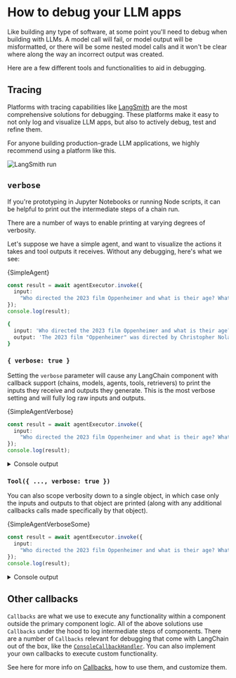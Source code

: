# How to debug your LLM apps


Like building any type of software, at some point you'll need to debug when building with LLMs.
A model call will fail, or model output will be misformatted, or there will be some nested model calls and it won't be clear where along the way an incorrect output was created.

Here are a few different tools and functionalities to aid in debugging.

## Tracing

Platforms with tracing capabilities like [LangSmith](https://docs.smith.langchain.com/) are the most comprehensive solutions for debugging.
These platforms make it easy to not only log and visualize LLM apps, but also to actively debug, test and refine them.

For anyone building production-grade LLM applications, we highly recommend using a platform like this.

![LangSmith run](../_static/run_details.png)

## `verbose`

If you're prototyping in Jupyter Notebooks or running Node scripts, it can be helpful to print out the intermediate steps of a chain run.

There are a number of ways to enable printing at varying degrees of verbosity.

Let's suppose we have a simple agent, and want to visualize the actions it takes and tool outputs it receives. Without any debugging, here's what we see:


<CodeBlock language="typescript">{SimpleAgent}</CodeBlock>

```typescript
const result = await agentExecutor.invoke({
  input:
    "Who directed the 2023 film Oppenheimer and what is their age? What is their age in days (assume 365 days per year)?",
});
console.log(result);
```

```bash
{
  input: 'Who directed the 2023 film Oppenheimer and what is their age? What is their age in days (assume 365 days per year)?',
  output: 'The 2023 film "Oppenheimer" was directed by Christopher Nolan, who was born on July 30, 1970. As of 2023, Christopher Nolan is 52 years old. His age in days, assuming 365 days per year, is approximately 19,525 days.'
}
```

### `{ verbose: true }`

Setting the `verbose` parameter will cause any LangChain component with callback support (chains, models, agents, tools, retrievers) to print the inputs they receive and outputs they generate.
This is the most verbose setting and will fully log raw inputs and outputs.


<CodeBlock language="typescript">{SimpleAgentVerbose}</CodeBlock>

```typescript
const result = await agentExecutor.invoke({
  input:
    "Who directed the 2023 film Oppenheimer and what is their age? What is their age in days (assume 365 days per year)?",
});
console.log(result);
```

<details> 
  <summary>Console output</summary>

```bash
[chain/start] [1:chain:AgentExecutor] Entering Chain run with input: {
  "input": "Who directed the 2023 film Oppenheimer and what is their age? What is their age in days (assume 365 days per year)?"
}
[chain/start] [1:chain:AgentExecutor > 2:chain:RunnableAgent] Entering Chain run with input: {
  "input": "Who directed the 2023 film Oppenheimer and what is their age? What is their age in days (assume 365 days per year)?",
  "steps": []
}
[chain/start] [1:chain:AgentExecutor > 2:chain:RunnableAgent > 3:chain:RunnableMap] Entering Chain run with input: {
  "input": {
    "input": "Who directed the 2023 film Oppenheimer and what is their age? What is their age in days (assume 365 days per year)?",
    "steps": []
  }
}
[chain/start] [1:chain:AgentExecutor > 2:chain:RunnableAgent > 3:chain:RunnableMap > 4:chain:RunnableLambda] Entering Chain run with input: {
  "input": "Who directed the 2023 film Oppenheimer and what is their age? What is their age in days (assume 365 days per year)?",
  "steps": []
}
[chain/end] [1:chain:AgentExecutor > 2:chain:RunnableAgent > 3:chain:RunnableMap > 4:chain:RunnableLambda] [96ms] Exiting Chain run with output: {
  "output": []
}
[chain/end] [1:chain:AgentExecutor > 2:chain:RunnableAgent > 3:chain:RunnableMap] [280ms] Exiting Chain run with output: {
  "agent_scratchpad": []
}
[chain/start] [1:chain:AgentExecutor > 2:chain:RunnableAgent > 5:prompt:ChatPromptTemplate] Entering Chain run with input: {
  "input": "Who directed the 2023 film Oppenheimer and what is their age? What is their age in days (assume 365 days per year)?",
  "steps": [],
  "agent_scratchpad": []
}
[chain/end] [1:chain:AgentExecutor > 2:chain:RunnableAgent > 5:prompt:ChatPromptTemplate] [106ms] Exiting Chain run with output: {
  "lc": 1,
  "type": "constructor",
  "id": [
    "langchain_core",
    "prompt_values",
    "ChatPromptValue"
  ],
  "kwargs": {
    "messages": [
      {
        "lc": 1,
        "type": "constructor",
        "id": [
          "langchain_core",
          "messages",
          "SystemMessage"
        ],
        "kwargs": {
          "content": "You are a helpful assistant",
          "additional_kwargs": {}
        }
      },
      {
        "lc": 1,
        "type": "constructor",
        "id": [
          "langchain_core",
          "messages",
          "HumanMessage"
        ],
        "kwargs": {
          "content": "Who directed the 2023 film Oppenheimer and what is their age? What is their age in days (assume 365 days per year)?",
          "additional_kwargs": {}
        }
      }
    ]
  }
}
[llm/start] [1:chain:AgentExecutor > 2:chain:RunnableAgent > 6:llm:ChatOpenAI] Entering LLM run with input: {
  "messages": [
    [
      {
        "lc": 1,
        "type": "constructor",
        "id": [
          "langchain_core",
          "messages",
          "SystemMessage"
        ],
        "kwargs": {
          "content": "You are a helpful assistant",
          "additional_kwargs": {}
        }
      },
      {
        "lc": 1,
        "type": "constructor",
        "id": [
          "langchain_core",
          "messages",
          "HumanMessage"
        ],
        "kwargs": {
          "content": "Who directed the 2023 film Oppenheimer and what is their age? What is their age in days (assume 365 days per year)?",
          "additional_kwargs": {}
        }
      }
    ]
  ]
}
[llm/start] [1:llm:ChatOpenAI] Entering LLM run with input: {
  "messages": [
    [
      {
        "lc": 1,
        "type": "constructor",
        "id": [
          "langchain_core",
          "messages",
          "SystemMessage"
        ],
        "kwargs": {
          "content": "You are a helpful assistant",
          "additional_kwargs": {}
        }
      },
      {
        "lc": 1,
        "type": "constructor",
        "id": [
          "langchain_core",
          "messages",
          "HumanMessage"
        ],
        "kwargs": {
          "content": "Who directed the 2023 film Oppenheimer and what is their age? What is their age in days (assume 365 days per year)?",
          "additional_kwargs": {}
        }
      }
    ]
  ]
}
[llm/end] [1:chain:AgentExecutor > 2:chain:RunnableAgent > 6:llm:ChatOpenAI] [1.93s] Exiting LLM run with output: {
  "generations": [
    [
      {
        "text": "",
        "message": {
          "lc": 1,
          "type": "constructor",
          "id": [
            "langchain_core",
            "messages",
            "AIMessage"
          ],
          "kwargs": {
            "content": "",
            "additional_kwargs": {
              "tool_calls": [
                {
                  "id": "call_0zHsbXv2AEH9JbkdZ326nbf4",
                  "type": "function",
                  "function": {
                    "name": "tavily_search_results_json",
                    "arguments": "{\"input\":\"director of the 2023 film Oppenheimer\"}"
                  }
                }
              ]
            }
          }
        },
        "generationInfo": {
          "finish_reason": "tool_calls"
        }
      }
    ]
  ],
  "llmOutput": {
    "tokenUsage": {
      "completionTokens": 27,
      "promptTokens": 153,
      "totalTokens": 180
    }
  }
}
[llm/end] [1:llm:ChatOpenAI] [1.93s] Exiting LLM run with output: {
  "generations": [
    [
      {
        "text": "",
        "message": {
          "lc": 1,
          "type": "constructor",
          "id": [
            "langchain_core",
            "messages",
            "AIMessage"
          ],
          "kwargs": {
            "content": "",
            "additional_kwargs": {
              "tool_calls": [
                {
                  "id": "call_0zHsbXv2AEH9JbkdZ326nbf4",
                  "type": "function",
                  "function": {
                    "name": "tavily_search_results_json",
                    "arguments": "{\"input\":\"director of the 2023 film Oppenheimer\"}"
                  }
                }
              ]
            }
          }
        },
        "generationInfo": {
          "finish_reason": "tool_calls"
        }
      }
    ]
  ],
  "llmOutput": {
    "tokenUsage": {
      "completionTokens": 27,
      "promptTokens": 153,
      "totalTokens": 180
    }
  }
}
[chain/start] [1:chain:AgentExecutor > 2:chain:RunnableAgent > 7:parser:OpenAIToolsAgentOutputParser] Entering Chain run with input: {
  "lc": 1,
  "type": "constructor",
  "id": [
    "langchain_core",
    "messages",
    "AIMessage"
  ],
  "kwargs": {
    "content": "",
    "additional_kwargs": {
      "tool_calls": [
        {
          "id": "call_0zHsbXv2AEH9JbkdZ326nbf4",
          "type": "function",
          "function": {
            "name": "tavily_search_results_json",
            "arguments": "{\"input\":\"director of the 2023 film Oppenheimer\"}"
          }
        }
      ]
    }
  }
}
[chain/end] [1:chain:AgentExecutor > 2:chain:RunnableAgent > 7:parser:OpenAIToolsAgentOutputParser] [94ms] Exiting Chain run with output: {
  "output": [
    {
      "tool": "tavily_search_results_json",
      "toolInput": {
        "input": "director of the 2023 film Oppenheimer"
      },
      "toolCallId": "call_0zHsbXv2AEH9JbkdZ326nbf4",
      "log": "Invoking \"tavily_search_results_json\" with {\"input\":\"director of the 2023 film Oppenheimer\"}\n",
      "messageLog": [
        {
          "lc": 1,
          "type": "constructor",
          "id": [
            "langchain_core",
            "messages",
            "AIMessage"
          ],
          "kwargs": {
            "content": "",
            "additional_kwargs": {
              "tool_calls": [
                {
                  "id": "call_0zHsbXv2AEH9JbkdZ326nbf4",
                  "type": "function",
                  "function": {
                    "name": "tavily_search_results_json",
                    "arguments": "{\"input\":\"director of the 2023 film Oppenheimer\"}"
                  }
                }
              ]
            }
          }
        }
      ]
    }
  ]
}
[chain/end] [1:chain:AgentExecutor > 2:chain:RunnableAgent] [2.92s] Exiting Chain run with output: {
  "output": [
    {
      "tool": "tavily_search_results_json",
      "toolInput": {
        "input": "director of the 2023 film Oppenheimer"
      },
      "toolCallId": "call_0zHsbXv2AEH9JbkdZ326nbf4",
      "log": "Invoking \"tavily_search_results_json\" with {\"input\":\"director of the 2023 film Oppenheimer\"}\n",
      "messageLog": [
        {
          "lc": 1,
          "type": "constructor",
          "id": [
            "langchain_core",
            "messages",
            "AIMessage"
          ],
          "kwargs": {
            "content": "",
            "additional_kwargs": {
              "tool_calls": [
                {
                  "id": "call_0zHsbXv2AEH9JbkdZ326nbf4",
                  "type": "function",
                  "function": {
                    "name": "tavily_search_results_json",
                    "arguments": "{\"input\":\"director of the 2023 film Oppenheimer\"}"
                  }
                }
              ]
            }
          }
        }
      ]
    }
  ]
}
[agent/action] [1:chain:AgentExecutor] Agent selected action: {
  "tool": "tavily_search_results_json",
  "toolInput": {
    "input": "director of the 2023 film Oppenheimer"
  },
  "toolCallId": "call_0zHsbXv2AEH9JbkdZ326nbf4",
  "log": "Invoking \"tavily_search_results_json\" with {\"input\":\"director of the 2023 film Oppenheimer\"}\n",
  "messageLog": [
    {
      "lc": 1,
      "type": "constructor",
      "id": [
        "langchain_core",
        "messages",
        "AIMessage"
      ],
      "kwargs": {
        "content": "",
        "additional_kwargs": {
          "tool_calls": [
            {
              "id": "call_0zHsbXv2AEH9JbkdZ326nbf4",
              "type": "function",
              "function": {
                "name": "tavily_search_results_json",
                "arguments": "{\"input\":\"director of the 2023 film Oppenheimer\"}"
              }
            }
          ]
        }
      }
    }
  ]
}
[tool/start] [1:chain:AgentExecutor > 8:tool:TavilySearchResults] Entering Tool run with input: "director of the 2023 film Oppenheimer"
[tool/start] [1:tool:TavilySearchResults] Entering Tool run with input: "director of the 2023 film Oppenheimer"
[tool/end] [1:chain:AgentExecutor > 8:tool:TavilySearchResults] [2.15s] Exiting Tool run with output: "[{"title":"Christopher Nolan Wins Best Director Golden Globe for 'Oppenheimer'","url":"https://variety.com/2024/film/awards/christopher-nolan-golden-globes-best-director-oppenheimer-1235860547/","content":"\"Oppenheimer,\" the unlikiest of summer blockbusters, crushed expectations to become the third-highest grossing release of 2023 with $951 million worldwide. The movie, adapted from the Pulitzer ...","score":0.97379,"raw_content":null},{"title":"Oppenheimer (film) - Wikipedia","url":"https://en.wikipedia.org/wiki/Oppenheimer_(film)","content":"The film continued to hold well in the following weeks, making $32 million and $29.1 million in its fifth and sixth weekends.[174][175] As of September 10, 2023, the highest grossing territories were the United Kingdom ($72 million), Germany ($46.9 million), China ($46.8 million), France ($40.1 million) and Australia ($25.9 million).[176]\nCritical response\nThe film received critical acclaim.[a] Critics praised Oppenheimer primarily for its screenplay, the performances of the cast (particularly Murphy and Downey), and the visuals;[b] it was frequently cited as one of Nolan's best films,[191][192][183] and of 2023, although some criticism was aimed towards the writing of the female characters.[187] Hindustan Times reported that the film was also hailed as one of the best films of the 21st century.[193] He also chose to alternate between scenes in color and black-and-white to convey the story from both subjective and objective perspectives, respectively,[68] with most of Oppenheimer's view shown via the former, while the latter depicts a \"more objective view of his story from a different character's point of view\".[69][67] Wanting to make the film as subjective as possible, the production team decided to include visions of Oppenheimer's conceptions of the quantum world and waves of energy.[70] Nolan noted that Oppenheimer never publicly apologized for his role in the atomic bombings of Hiroshima and Nagasaki, but still desired to portray Oppenheimer as feeling genuine guilt for his actions, believing this to be accurate.[71]\nI think of any character I've dealt with, Oppenheimer is by far the most ambiguous and paradoxical. The production team was able to obtain government permission to film at White Sands Missile Range, but only at highly inconvenient hours, and therefore chose to film the scene elsewhere in the New Mexico desert.[2][95]\nThe production filmed the Trinity test scenes in Belen, New Mexico, with Murphy climbing a 100-foot steel tower, a replica of the original site used in the Manhattan Project, in rough weather.[2][95]\nA special set was built in which gasoline, propane, aluminum powder, and magnesium were used to create the explosive effect.[54] Although they used miniatures for the practical effect, the film's special effects supervisor Scott R. Fisher referred to them as \"big-atures\", since the special effects team had tried to build the models as physically large as possible. He felt that \"while our relationship with that [nuclear] fear has ebbed and flowed with time, the threat itself never actually went away\", and felt the 2022 Russian invasion of Ukraine had caused a resurgence of nuclear anxiety.[54] Nolan had also penned a script for a biopic of Howard Hughes approximately during the time of production of Martin Scorsese's The Aviator (2004), which had given him insight on how to write a script regarding a person's life.[53] Emily Blunt described the Oppenheimer script as \"emotional\" and resembling that of a thriller, while also remarking that Nolan had \"Trojan-Horsed a biopic into a thriller\".[72]\nCasting\nOppenheimer marks the sixth collaboration between Nolan and Murphy, and the first starring Murphy as the lead. [for Oppenheimer] in his approach to trying to deal with the consequences of what he'd been involved with\", while also underscoring that it is a \"huge shift in perception about the reality of Oppenheimer's perception\".[53] He wanted to execute a quick tonal shift after the atomic bombings of Hiroshima and Nagasaki, desiring to go from the \"highest triumphalism, the highest high, to the lowest low in the shortest amount of screen time possible\".[66] For the ending, Nolan chose to make it intentionally vague to be open to interpretation and refrained from being didactic or conveying specific messages in his work.","score":0.96785,"raw_content":null},{"title":"Oppenheimer (2023) - Full Cast & Crew - IMDb","url":"https://www.imdb.com/title/tt15398776/fullcredits/","content":"Ludwig Göransson Cinematography by Hoyte Van Hoytema ... director of photography Editing by Jennifer Lame Casting By John Papsidera ... (casting by) Production Design by Ruth De Jong Art Direction by Set Decoration by Costume Design by Ellen Mirojnick Makeup Department Production Management Second Unit Director or Assistant Director Art Department","score":0.94302,"raw_content":null},{"title":"'Oppenheimer' director Christopher Nolan honors Heath Ledger while ...","url":"https://www.cnn.com/2024/01/07/entertainment/christopher-nolan-heath-ledger-golden-globes/index.html","content":"Christopher Nolan won the best director Golden Globe award on Sunday for his 2023 film \"Oppenheimer,\" and he took the opportunity to honor the late Heath Ledger during his acceptance speech.","score":0.92034,"raw_content":null},{"title":"Oppenheimer (2023) - IMDb","url":"https://www.imdb.com/title/tt15398776/","content":"Oppenheimer: Directed by Christopher Nolan. With Cillian Murphy, Emily Blunt, Robert Downey Jr., Alden Ehrenreich. The story of American scientist J. Robert Oppenheimer and his role in the development of the atomic bomb.","score":0.91336,"raw_content":null}]"
[tool/end] [1:tool:TavilySearchResults] [2.15s] Exiting Tool run with output: "[{"title":"Christopher Nolan Wins Best Director Golden Globe for 'Oppenheimer'","url":"https://variety.com/2024/film/awards/christopher-nolan-golden-globes-best-director-oppenheimer-1235860547/","content":"\"Oppenheimer,\" the unlikiest of summer blockbusters, crushed expectations to become the third-highest grossing release of 2023 with $951 million worldwide. The movie, adapted from the Pulitzer ...","score":0.97379,"raw_content":null},{"title":"Oppenheimer (film) - Wikipedia","url":"https://en.wikipedia.org/wiki/Oppenheimer_(film)","content":"The film continued to hold well in the following weeks, making $32 million and $29.1 million in its fifth and sixth weekends.[174][175] As of September 10, 2023, the highest grossing territories were the United Kingdom ($72 million), Germany ($46.9 million), China ($46.8 million), France ($40.1 million) and Australia ($25.9 million).[176]\nCritical response\nThe film received critical acclaim.[a] Critics praised Oppenheimer primarily for its screenplay, the performances of the cast (particularly Murphy and Downey), and the visuals;[b] it was frequently cited as one of Nolan's best films,[191][192][183] and of 2023, although some criticism was aimed towards the writing of the female characters.[187] Hindustan Times reported that the film was also hailed as one of the best films of the 21st century.[193] He also chose to alternate between scenes in color and black-and-white to convey the story from both subjective and objective perspectives, respectively,[68] with most of Oppenheimer's view shown via the former, while the latter depicts a \"more objective view of his story from a different character's point of view\".[69][67] Wanting to make the film as subjective as possible, the production team decided to include visions of Oppenheimer's conceptions of the quantum world and waves of energy.[70] Nolan noted that Oppenheimer never publicly apologized for his role in the atomic bombings of Hiroshima and Nagasaki, but still desired to portray Oppenheimer as feeling genuine guilt for his actions, believing this to be accurate.[71]\nI think of any character I've dealt with, Oppenheimer is by far the most ambiguous and paradoxical. The production team was able to obtain government permission to film at White Sands Missile Range, but only at highly inconvenient hours, and therefore chose to film the scene elsewhere in the New Mexico desert.[2][95]\nThe production filmed the Trinity test scenes in Belen, New Mexico, with Murphy climbing a 100-foot steel tower, a replica of the original site used in the Manhattan Project, in rough weather.[2][95]\nA special set was built in which gasoline, propane, aluminum powder, and magnesium were used to create the explosive effect.[54] Although they used miniatures for the practical effect, the film's special effects supervisor Scott R. Fisher referred to them as \"big-atures\", since the special effects team had tried to build the models as physically large as possible. He felt that \"while our relationship with that [nuclear] fear has ebbed and flowed with time, the threat itself never actually went away\", and felt the 2022 Russian invasion of Ukraine had caused a resurgence of nuclear anxiety.[54] Nolan had also penned a script for a biopic of Howard Hughes approximately during the time of production of Martin Scorsese's The Aviator (2004), which had given him insight on how to write a script regarding a person's life.[53] Emily Blunt described the Oppenheimer script as \"emotional\" and resembling that of a thriller, while also remarking that Nolan had \"Trojan-Horsed a biopic into a thriller\".[72]\nCasting\nOppenheimer marks the sixth collaboration between Nolan and Murphy, and the first starring Murphy as the lead. [for Oppenheimer] in his approach to trying to deal with the consequences of what he'd been involved with\", while also underscoring that it is a \"huge shift in perception about the reality of Oppenheimer's perception\".[53] He wanted to execute a quick tonal shift after the atomic bombings of Hiroshima and Nagasaki, desiring to go from the \"highest triumphalism, the highest high, to the lowest low in the shortest amount of screen time possible\".[66] For the ending, Nolan chose to make it intentionally vague to be open to interpretation and refrained from being didactic or conveying specific messages in his work.","score":0.96785,"raw_content":null},{"title":"Oppenheimer (2023) - Full Cast & Crew - IMDb","url":"https://www.imdb.com/title/tt15398776/fullcredits/","content":"Ludwig Göransson Cinematography by Hoyte Van Hoytema ... director of photography Editing by Jennifer Lame Casting By John Papsidera ... (casting by) Production Design by Ruth De Jong Art Direction by Set Decoration by Costume Design by Ellen Mirojnick Makeup Department Production Management Second Unit Director or Assistant Director Art Department","score":0.94302,"raw_content":null},{"title":"'Oppenheimer' director Christopher Nolan honors Heath Ledger while ...","url":"https://www.cnn.com/2024/01/07/entertainment/christopher-nolan-heath-ledger-golden-globes/index.html","content":"Christopher Nolan won the best director Golden Globe award on Sunday for his 2023 film \"Oppenheimer,\" and he took the opportunity to honor the late Heath Ledger during his acceptance speech.","score":0.92034,"raw_content":null},{"title":"Oppenheimer (2023) - IMDb","url":"https://www.imdb.com/title/tt15398776/","content":"Oppenheimer: Directed by Christopher Nolan. With Cillian Murphy, Emily Blunt, Robert Downey Jr., Alden Ehrenreich. The story of American scientist J. Robert Oppenheimer and his role in the development of the atomic bomb.","score":0.91336,"raw_content":null}]"
[chain/start] [1:chain:AgentExecutor > 9:chain:RunnableAgent] Entering Chain run with input: {
  "input": "Who directed the 2023 film Oppenheimer and what is their age? What is their age in days (assume 365 days per year)?",
  "steps": [
    {
      "action": {
        "tool": "tavily_search_results_json",
        "toolInput": {
          "input": "director of the 2023 film Oppenheimer"
        },
        "toolCallId": "call_0zHsbXv2AEH9JbkdZ326nbf4",
        "log": "Invoking \"tavily_search_results_json\" with {\"input\":\"director of the 2023 film Oppenheimer\"}\n",
        "messageLog": [
          {
            "lc": 1,
            "type": "constructor",
            "id": [
              "langchain_core",
              "messages",
              "AIMessage"
            ],
            "kwargs": {
              "content": "",
              "additional_kwargs": {
                "tool_calls": [
                  {
                    "id": "call_0zHsbXv2AEH9JbkdZ326nbf4",
                    "type": "function",
                    "function": {
                      "name": "tavily_search_results_json",
                      "arguments": "{\"input\":\"director of the 2023 film Oppenheimer\"}"
                    }
                  }
                ]
              }
            }
          }
        ]
      },
      "observation": "[{\"title\":\"Christopher Nolan Wins Best Director Golden Globe for 'Oppenheimer'\",\"url\":\"https://variety.com/2024/film/awards/christopher-nolan-golden-globes-best-director-oppenheimer-1235860547/\",\"content\":\"\\\"Oppenheimer,\\\" the unlikiest of summer blockbusters, crushed expectations to become the third-highest grossing release of 2023 with $951 million worldwide. The movie, adapted from the Pulitzer ...\",\"score\":0.97379,\"raw_content\":null},{\"title\":\"Oppenheimer (film) - Wikipedia\",\"url\":\"https://en.wikipedia.org/wiki/Oppenheimer_(film)\",\"content\":\"The film continued to hold well in the following weeks, making $32 million and $29.1 million in its fifth and sixth weekends.[174][175] As of September 10, 2023, the highest grossing territories were the United Kingdom ($72 million), Germany ($46.9 million), China ($46.8 million), France ($40.1 million) and Australia ($25.9 million).[176]\\nCritical response\\nThe film received critical acclaim.[a] Critics praised Oppenheimer primarily for its screenplay, the performances of the cast (particularly Murphy and Downey), and the visuals;[b] it was frequently cited as one of Nolan's best films,[191][192][183] and of 2023, although some criticism was aimed towards the writing of the female characters.[187] Hindustan Times reported that the film was also hailed as one of the best films of the 21st century.[193] He also chose to alternate between scenes in color and black-and-white to convey the story from both subjective and objective perspectives, respectively,[68] with most of Oppenheimer's view shown via the former, while the latter depicts a \\\"more objective view of his story from a different character's point of view\\\".[69][67] Wanting to make the film as subjective as possible, the production team decided to include visions of Oppenheimer's conceptions of the quantum world and waves of energy.[70] Nolan noted that Oppenheimer never publicly apologized for his role in the atomic bombings of Hiroshima and Nagasaki, but still desired to portray Oppenheimer as feeling genuine guilt for his actions, believing this to be accurate.[71]\\nI think of any character I've dealt with, Oppenheimer is by far the most ambiguous and paradoxical. The production team was able to obtain government permission to film at White Sands Missile Range, but only at highly inconvenient hours, and therefore chose to film the scene elsewhere in the New Mexico desert.[2][95]\\nThe production filmed the Trinity test scenes in Belen, New Mexico, with Murphy climbing a 100-foot steel tower, a replica of the original site used in the Manhattan Project, in rough weather.[2][95]\\nA special set was built in which gasoline, propane, aluminum powder, and magnesium were used to create the explosive effect.[54] Although they used miniatures for the practical effect, the film's special effects supervisor Scott R. Fisher referred to them as \\\"big-atures\\\", since the special effects team had tried to build the models as physically large as possible. He felt that \\\"while our relationship with that [nuclear] fear has ebbed and flowed with time, the threat itself never actually went away\\\", and felt the 2022 Russian invasion of Ukraine had caused a resurgence of nuclear anxiety.[54] Nolan had also penned a script for a biopic of Howard Hughes approximately during the time of production of Martin Scorsese's The Aviator (2004), which had given him insight on how to write a script regarding a person's life.[53] Emily Blunt described the Oppenheimer script as \\\"emotional\\\" and resembling that of a thriller, while also remarking that Nolan had \\\"Trojan-Horsed a biopic into a thriller\\\".[72]\\nCasting\\nOppenheimer marks the sixth collaboration between Nolan and Murphy, and the first starring Murphy as the lead. [for Oppenheimer] in his approach to trying to deal with the consequences of what he'd been involved with\\\", while also underscoring that it is a \\\"huge shift in perception about the reality of Oppenheimer's perception\\\".[53] He wanted to execute a quick tonal shift after the atomic bombings of Hiroshima and Nagasaki, desiring to go from the \\\"highest triumphalism, the highest high, to the lowest low in the shortest amount of screen time possible\\\".[66] For the ending, Nolan chose to make it intentionally vague to be open to interpretation and refrained from being didactic or conveying specific messages in his work.\",\"score\":0.96785,\"raw_content\":null},{\"title\":\"Oppenheimer (2023) - Full Cast & Crew - IMDb\",\"url\":\"https://www.imdb.com/title/tt15398776/fullcredits/\",\"content\":\"Ludwig Göransson Cinematography by Hoyte Van Hoytema ... director of photography Editing by Jennifer Lame Casting By John Papsidera ... (casting by) Production Design by Ruth De Jong Art Direction by Set Decoration by Costume Design by Ellen Mirojnick Makeup Department Production Management Second Unit Director or Assistant Director Art Department\",\"score\":0.94302,\"raw_content\":null},{\"title\":\"'Oppenheimer' director Christopher Nolan honors Heath Ledger while ...\",\"url\":\"https://www.cnn.com/2024/01/07/entertainment/christopher-nolan-heath-ledger-golden-globes/index.html\",\"content\":\"Christopher Nolan won the best director Golden Globe award on Sunday for his 2023 film \\\"Oppenheimer,\\\" and he took the opportunity to honor the late Heath Ledger during his acceptance speech.\",\"score\":0.92034,\"raw_content\":null},{\"title\":\"Oppenheimer (2023) - IMDb\",\"url\":\"https://www.imdb.com/title/tt15398776/\",\"content\":\"Oppenheimer: Directed by Christopher Nolan. With Cillian Murphy, Emily Blunt, Robert Downey Jr., Alden Ehrenreich. The story of American scientist J. Robert Oppenheimer and his role in the development of the atomic bomb.\",\"score\":0.91336,\"raw_content\":null}]"
    }
  ]
}
[chain/start] [1:chain:AgentExecutor > 9:chain:RunnableAgent > 10:chain:RunnableMap] Entering Chain run with input: {
  "input": {
    "input": "Who directed the 2023 film Oppenheimer and what is their age? What is their age in days (assume 365 days per year)?",
    "steps": [
      {
        "action": {
          "tool": "tavily_search_results_json",
          "toolInput": {
            "input": "director of the 2023 film Oppenheimer"
          },
          "toolCallId": "call_0zHsbXv2AEH9JbkdZ326nbf4",
          "log": "Invoking \"tavily_search_results_json\" with {\"input\":\"director of the 2023 film Oppenheimer\"}\n",
          "messageLog": [
            {
              "lc": 1,
              "type": "constructor",
              "id": [
                "langchain_core",
                "messages",
                "AIMessage"
              ],
              "kwargs": {
                "content": "",
                "additional_kwargs": {
                  "tool_calls": [
                    {
                      "id": "call_0zHsbXv2AEH9JbkdZ326nbf4",
                      "type": "function",
                      "function": {
                        "name": "tavily_search_results_json",
                        "arguments": "{\"input\":\"director of the 2023 film Oppenheimer\"}"
                      }
                    }
                  ]
                }
              }
            }
          ]
        },
        "observation": "[{\"title\":\"Christopher Nolan Wins Best Director Golden Globe for 'Oppenheimer'\",\"url\":\"https://variety.com/2024/film/awards/christopher-nolan-golden-globes-best-director-oppenheimer-1235860547/\",\"content\":\"\\\"Oppenheimer,\\\" the unlikiest of summer blockbusters, crushed expectations to become the third-highest grossing release of 2023 with $951 million worldwide. The movie, adapted from the Pulitzer ...\",\"score\":0.97379,\"raw_content\":null},{\"title\":\"Oppenheimer (film) - Wikipedia\",\"url\":\"https://en.wikipedia.org/wiki/Oppenheimer_(film)\",\"content\":\"The film continued to hold well in the following weeks, making $32 million and $29.1 million in its fifth and sixth weekends.[174][175] As of September 10, 2023, the highest grossing territories were the United Kingdom ($72 million), Germany ($46.9 million), China ($46.8 million), France ($40.1 million) and Australia ($25.9 million).[176]\\nCritical response\\nThe film received critical acclaim.[a] Critics praised Oppenheimer primarily for its screenplay, the performances of the cast (particularly Murphy and Downey), and the visuals;[b] it was frequently cited as one of Nolan's best films,[191][192][183] and of 2023, although some criticism was aimed towards the writing of the female characters.[187] Hindustan Times reported that the film was also hailed as one of the best films of the 21st century.[193] He also chose to alternate between scenes in color and black-and-white to convey the story from both subjective and objective perspectives, respectively,[68] with most of Oppenheimer's view shown via the former, while the latter depicts a \\\"more objective view of his story from a different character's point of view\\\".[69][67] Wanting to make the film as subjective as possible, the production team decided to include visions of Oppenheimer's conceptions of the quantum world and waves of energy.[70] Nolan noted that Oppenheimer never publicly apologized for his role in the atomic bombings of Hiroshima and Nagasaki, but still desired to portray Oppenheimer as feeling genuine guilt for his actions, believing this to be accurate.[71]\\nI think of any character I've dealt with, Oppenheimer is by far the most ambiguous and paradoxical. The production team was able to obtain government permission to film at White Sands Missile Range, but only at highly inconvenient hours, and therefore chose to film the scene elsewhere in the New Mexico desert.[2][95]\\nThe production filmed the Trinity test scenes in Belen, New Mexico, with Murphy climbing a 100-foot steel tower, a replica of the original site used in the Manhattan Project, in rough weather.[2][95]\\nA special set was built in which gasoline, propane, aluminum powder, and magnesium were used to create the explosive effect.[54] Although they used miniatures for the practical effect, the film's special effects supervisor Scott R. Fisher referred to them as \\\"big-atures\\\", since the special effects team had tried to build the models as physically large as possible. He felt that \\\"while our relationship with that [nuclear] fear has ebbed and flowed with time, the threat itself never actually went away\\\", and felt the 2022 Russian invasion of Ukraine had caused a resurgence of nuclear anxiety.[54] Nolan had also penned a script for a biopic of Howard Hughes approximately during the time of production of Martin Scorsese's The Aviator (2004), which had given him insight on how to write a script regarding a person's life.[53] Emily Blunt described the Oppenheimer script as \\\"emotional\\\" and resembling that of a thriller, while also remarking that Nolan had \\\"Trojan-Horsed a biopic into a thriller\\\".[72]\\nCasting\\nOppenheimer marks the sixth collaboration between Nolan and Murphy, and the first starring Murphy as the lead. [for Oppenheimer] in his approach to trying to deal with the consequences of what he'd been involved with\\\", while also underscoring that it is a \\\"huge shift in perception about the reality of Oppenheimer's perception\\\".[53] He wanted to execute a quick tonal shift after the atomic bombings of Hiroshima and Nagasaki, desiring to go from the \\\"highest triumphalism, the highest high, to the lowest low in the shortest amount of screen time possible\\\".[66] For the ending, Nolan chose to make it intentionally vague to be open to interpretation and refrained from being didactic or conveying specific messages in his work.\",\"score\":0.96785,\"raw_content\":null},{\"title\":\"Oppenheimer (2023) - Full Cast & Crew - IMDb\",\"url\":\"https://www.imdb.com/title/tt15398776/fullcredits/\",\"content\":\"Ludwig Göransson Cinematography by Hoyte Van Hoytema ... director of photography Editing by Jennifer Lame Casting By John Papsidera ... (casting by) Production Design by Ruth De Jong Art Direction by Set Decoration by Costume Design by Ellen Mirojnick Makeup Department Production Management Second Unit Director or Assistant Director Art Department\",\"score\":0.94302,\"raw_content\":null},{\"title\":\"'Oppenheimer' director Christopher Nolan honors Heath Ledger while ...\",\"url\":\"https://www.cnn.com/2024/01/07/entertainment/christopher-nolan-heath-ledger-golden-globes/index.html\",\"content\":\"Christopher Nolan won the best director Golden Globe award on Sunday for his 2023 film \\\"Oppenheimer,\\\" and he took the opportunity to honor the late Heath Ledger during his acceptance speech.\",\"score\":0.92034,\"raw_content\":null},{\"title\":\"Oppenheimer (2023) - IMDb\",\"url\":\"https://www.imdb.com/title/tt15398776/\",\"content\":\"Oppenheimer: Directed by Christopher Nolan. With Cillian Murphy, Emily Blunt, Robert Downey Jr., Alden Ehrenreich. The story of American scientist J. Robert Oppenheimer and his role in the development of the atomic bomb.\",\"score\":0.91336,\"raw_content\":null}]"
      }
    ]
  }
}
[chain/start] [1:chain:AgentExecutor > 9:chain:RunnableAgent > 10:chain:RunnableMap > 11:chain:RunnableLambda] Entering Chain run with input: {
  "input": "Who directed the 2023 film Oppenheimer and what is their age? What is their age in days (assume 365 days per year)?",
  "steps": [
    {
      "action": {
        "tool": "tavily_search_results_json",
        "toolInput": {
          "input": "director of the 2023 film Oppenheimer"
        },
        "toolCallId": "call_0zHsbXv2AEH9JbkdZ326nbf4",
        "log": "Invoking \"tavily_search_results_json\" with {\"input\":\"director of the 2023 film Oppenheimer\"}\n",
        "messageLog": [
          {
            "lc": 1,
            "type": "constructor",
            "id": [
              "langchain_core",
              "messages",
              "AIMessage"
            ],
            "kwargs": {
              "content": "",
              "additional_kwargs": {
                "tool_calls": [
                  {
                    "id": "call_0zHsbXv2AEH9JbkdZ326nbf4",
                    "type": "function",
                    "function": {
                      "name": "tavily_search_results_json",
                      "arguments": "{\"input\":\"director of the 2023 film Oppenheimer\"}"
                    }
                  }
                ]
              }
            }
          }
        ]
      },
      "observation": "[{\"title\":\"Christopher Nolan Wins Best Director Golden Globe for 'Oppenheimer'\",\"url\":\"https://variety.com/2024/film/awards/christopher-nolan-golden-globes-best-director-oppenheimer-1235860547/\",\"content\":\"\\\"Oppenheimer,\\\" the unlikiest of summer blockbusters, crushed expectations to become the third-highest grossing release of 2023 with $951 million worldwide. The movie, adapted from the Pulitzer ...\",\"score\":0.97379,\"raw_content\":null},{\"title\":\"Oppenheimer (film) - Wikipedia\",\"url\":\"https://en.wikipedia.org/wiki/Oppenheimer_(film)\",\"content\":\"The film continued to hold well in the following weeks, making $32 million and $29.1 million in its fifth and sixth weekends.[174][175] As of September 10, 2023, the highest grossing territories were the United Kingdom ($72 million), Germany ($46.9 million), China ($46.8 million), France ($40.1 million) and Australia ($25.9 million).[176]\\nCritical response\\nThe film received critical acclaim.[a] Critics praised Oppenheimer primarily for its screenplay, the performances of the cast (particularly Murphy and Downey), and the visuals;[b] it was frequently cited as one of Nolan's best films,[191][192][183] and of 2023, although some criticism was aimed towards the writing of the female characters.[187] Hindustan Times reported that the film was also hailed as one of the best films of the 21st century.[193] He also chose to alternate between scenes in color and black-and-white to convey the story from both subjective and objective perspectives, respectively,[68] with most of Oppenheimer's view shown via the former, while the latter depicts a \\\"more objective view of his story from a different character's point of view\\\".[69][67] Wanting to make the film as subjective as possible, the production team decided to include visions of Oppenheimer's conceptions of the quantum world and waves of energy.[70] Nolan noted that Oppenheimer never publicly apologized for his role in the atomic bombings of Hiroshima and Nagasaki, but still desired to portray Oppenheimer as feeling genuine guilt for his actions, believing this to be accurate.[71]\\nI think of any character I've dealt with, Oppenheimer is by far the most ambiguous and paradoxical. The production team was able to obtain government permission to film at White Sands Missile Range, but only at highly inconvenient hours, and therefore chose to film the scene elsewhere in the New Mexico desert.[2][95]\\nThe production filmed the Trinity test scenes in Belen, New Mexico, with Murphy climbing a 100-foot steel tower, a replica of the original site used in the Manhattan Project, in rough weather.[2][95]\\nA special set was built in which gasoline, propane, aluminum powder, and magnesium were used to create the explosive effect.[54] Although they used miniatures for the practical effect, the film's special effects supervisor Scott R. Fisher referred to them as \\\"big-atures\\\", since the special effects team had tried to build the models as physically large as possible. He felt that \\\"while our relationship with that [nuclear] fear has ebbed and flowed with time, the threat itself never actually went away\\\", and felt the 2022 Russian invasion of Ukraine had caused a resurgence of nuclear anxiety.[54] Nolan had also penned a script for a biopic of Howard Hughes approximately during the time of production of Martin Scorsese's The Aviator (2004), which had given him insight on how to write a script regarding a person's life.[53] Emily Blunt described the Oppenheimer script as \\\"emotional\\\" and resembling that of a thriller, while also remarking that Nolan had \\\"Trojan-Horsed a biopic into a thriller\\\".[72]\\nCasting\\nOppenheimer marks the sixth collaboration between Nolan and Murphy, and the first starring Murphy as the lead. [for Oppenheimer] in his approach to trying to deal with the consequences of what he'd been involved with\\\", while also underscoring that it is a \\\"huge shift in perception about the reality of Oppenheimer's perception\\\".[53] He wanted to execute a quick tonal shift after the atomic bombings of Hiroshima and Nagasaki, desiring to go from the \\\"highest triumphalism, the highest high, to the lowest low in the shortest amount of screen time possible\\\".[66] For the ending, Nolan chose to make it intentionally vague to be open to interpretation and refrained from being didactic or conveying specific messages in his work.\",\"score\":0.96785,\"raw_content\":null},{\"title\":\"Oppenheimer (2023) - Full Cast & Crew - IMDb\",\"url\":\"https://www.imdb.com/title/tt15398776/fullcredits/\",\"content\":\"Ludwig Göransson Cinematography by Hoyte Van Hoytema ... director of photography Editing by Jennifer Lame Casting By John Papsidera ... (casting by) Production Design by Ruth De Jong Art Direction by Set Decoration by Costume Design by Ellen Mirojnick Makeup Department Production Management Second Unit Director or Assistant Director Art Department\",\"score\":0.94302,\"raw_content\":null},{\"title\":\"'Oppenheimer' director Christopher Nolan honors Heath Ledger while ...\",\"url\":\"https://www.cnn.com/2024/01/07/entertainment/christopher-nolan-heath-ledger-golden-globes/index.html\",\"content\":\"Christopher Nolan won the best director Golden Globe award on Sunday for his 2023 film \\\"Oppenheimer,\\\" and he took the opportunity to honor the late Heath Ledger during his acceptance speech.\",\"score\":0.92034,\"raw_content\":null},{\"title\":\"Oppenheimer (2023) - IMDb\",\"url\":\"https://www.imdb.com/title/tt15398776/\",\"content\":\"Oppenheimer: Directed by Christopher Nolan. With Cillian Murphy, Emily Blunt, Robert Downey Jr., Alden Ehrenreich. The story of American scientist J. Robert Oppenheimer and his role in the development of the atomic bomb.\",\"score\":0.91336,\"raw_content\":null}]"
    }
  ]
}
[chain/end] [1:chain:AgentExecutor > 9:chain:RunnableAgent > 10:chain:RunnableMap > 11:chain:RunnableLambda] [111ms] Exiting Chain run with output: {
  "output": [
    {
      "lc": 1,
      "type": "constructor",
      "id": [
        "langchain_core",
        "messages",
        "AIMessage"
      ],
      "kwargs": {
        "content": "",
        "additional_kwargs": {
          "tool_calls": [
            {
              "id": "call_0zHsbXv2AEH9JbkdZ326nbf4",
              "type": "function",
              "function": {
                "name": "tavily_search_results_json",
                "arguments": "{\"input\":\"director of the 2023 film Oppenheimer\"}"
              }
            }
          ]
        }
      }
    },
    {
      "lc": 1,
      "type": "constructor",
      "id": [
        "langchain_core",
        "messages",
        "ToolMessage"
      ],
      "kwargs": {
        "content": "[{\"title\":\"Christopher Nolan Wins Best Director Golden Globe for 'Oppenheimer'\",\"url\":\"https://variety.com/2024/film/awards/christopher-nolan-golden-globes-best-director-oppenheimer-1235860547/\",\"content\":\"\\\"Oppenheimer,\\\" the unlikiest of summer blockbusters, crushed expectations to become the third-highest grossing release of 2023 with $951 million worldwide. The movie, adapted from the Pulitzer ...\",\"score\":0.97379,\"raw_content\":null},{\"title\":\"Oppenheimer (film) - Wikipedia\",\"url\":\"https://en.wikipedia.org/wiki/Oppenheimer_(film)\",\"content\":\"The film continued to hold well in the following weeks, making $32 million and $29.1 million in its fifth and sixth weekends.[174][175] As of September 10, 2023, the highest grossing territories were the United Kingdom ($72 million), Germany ($46.9 million), China ($46.8 million), France ($40.1 million) and Australia ($25.9 million).[176]\\nCritical response\\nThe film received critical acclaim.[a] Critics praised Oppenheimer primarily for its screenplay, the performances of the cast (particularly Murphy and Downey), and the visuals;[b] it was frequently cited as one of Nolan's best films,[191][192][183] and of 2023, although some criticism was aimed towards the writing of the female characters.[187] Hindustan Times reported that the film was also hailed as one of the best films of the 21st century.[193] He also chose to alternate between scenes in color and black-and-white to convey the story from both subjective and objective perspectives, respectively,[68] with most of Oppenheimer's view shown via the former, while the latter depicts a \\\"more objective view of his story from a different character's point of view\\\".[69][67] Wanting to make the film as subjective as possible, the production team decided to include visions of Oppenheimer's conceptions of the quantum world and waves of energy.[70] Nolan noted that Oppenheimer never publicly apologized for his role in the atomic bombings of Hiroshima and Nagasaki, but still desired to portray Oppenheimer as feeling genuine guilt for his actions, believing this to be accurate.[71]\\nI think of any character I've dealt with, Oppenheimer is by far the most ambiguous and paradoxical. The production team was able to obtain government permission to film at White Sands Missile Range, but only at highly inconvenient hours, and therefore chose to film the scene elsewhere in the New Mexico desert.[2][95]\\nThe production filmed the Trinity test scenes in Belen, New Mexico, with Murphy climbing a 100-foot steel tower, a replica of the original site used in the Manhattan Project, in rough weather.[2][95]\\nA special set was built in which gasoline, propane, aluminum powder, and magnesium were used to create the explosive effect.[54] Although they used miniatures for the practical effect, the film's special effects supervisor Scott R. Fisher referred to them as \\\"big-atures\\\", since the special effects team had tried to build the models as physically large as possible. He felt that \\\"while our relationship with that [nuclear] fear has ebbed and flowed with time, the threat itself never actually went away\\\", and felt the 2022 Russian invasion of Ukraine had caused a resurgence of nuclear anxiety.[54] Nolan had also penned a script for a biopic of Howard Hughes approximately during the time of production of Martin Scorsese's The Aviator (2004), which had given him insight on how to write a script regarding a person's life.[53] Emily Blunt described the Oppenheimer script as \\\"emotional\\\" and resembling that of a thriller, while also remarking that Nolan had \\\"Trojan-Horsed a biopic into a thriller\\\".[72]\\nCasting\\nOppenheimer marks the sixth collaboration between Nolan and Murphy, and the first starring Murphy as the lead. [for Oppenheimer] in his approach to trying to deal with the consequences of what he'd been involved with\\\", while also underscoring that it is a \\\"huge shift in perception about the reality of Oppenheimer's perception\\\".[53] He wanted to execute a quick tonal shift after the atomic bombings of Hiroshima and Nagasaki, desiring to go from the \\\"highest triumphalism, the highest high, to the lowest low in the shortest amount of screen time possible\\\".[66] For the ending, Nolan chose to make it intentionally vague to be open to interpretation and refrained from being didactic or conveying specific messages in his work.\",\"score\":0.96785,\"raw_content\":null},{\"title\":\"Oppenheimer (2023) - Full Cast & Crew - IMDb\",\"url\":\"https://www.imdb.com/title/tt15398776/fullcredits/\",\"content\":\"Ludwig Göransson Cinematography by Hoyte Van Hoytema ... director of photography Editing by Jennifer Lame Casting By John Papsidera ... (casting by) Production Design by Ruth De Jong Art Direction by Set Decoration by Costume Design by Ellen Mirojnick Makeup Department Production Management Second Unit Director or Assistant Director Art Department\",\"score\":0.94302,\"raw_content\":null},{\"title\":\"'Oppenheimer' director Christopher Nolan honors Heath Ledger while ...\",\"url\":\"https://www.cnn.com/2024/01/07/entertainment/christopher-nolan-heath-ledger-golden-globes/index.html\",\"content\":\"Christopher Nolan won the best director Golden Globe award on Sunday for his 2023 film \\\"Oppenheimer,\\\" and he took the opportunity to honor the late Heath Ledger during his acceptance speech.\",\"score\":0.92034,\"raw_content\":null},{\"title\":\"Oppenheimer (2023) - IMDb\",\"url\":\"https://www.imdb.com/title/tt15398776/\",\"content\":\"Oppenheimer: Directed by Christopher Nolan. With Cillian Murphy, Emily Blunt, Robert Downey Jr., Alden Ehrenreich. The story of American scientist J. Robert Oppenheimer and his role in the development of the atomic bomb.\",\"score\":0.91336,\"raw_content\":null}]",
        "tool_call_id": "call_0zHsbXv2AEH9JbkdZ326nbf4",
        "additional_kwargs": {}
      }
    }
  ]
}
[chain/end] [1:chain:AgentExecutor > 9:chain:RunnableAgent > 10:chain:RunnableMap] [339ms] Exiting Chain run with output: {
  "agent_scratchpad": [
    {
      "lc": 1,
      "type": "constructor",
      "id": [
        "langchain_core",
        "messages",
        "AIMessage"
      ],
      "kwargs": {
        "content": "",
        "additional_kwargs": {
          "tool_calls": [
            {
              "id": "call_0zHsbXv2AEH9JbkdZ326nbf4",
              "type": "function",
              "function": {
                "name": "tavily_search_results_json",
                "arguments": "{\"input\":\"director of the 2023 film Oppenheimer\"}"
              }
            }
          ]
        }
      }
    },
    {
      "lc": 1,
      "type": "constructor",
      "id": [
        "langchain_core",
        "messages",
        "ToolMessage"
      ],
      "kwargs": {
        "content": "[{\"title\":\"Christopher Nolan Wins Best Director Golden Globe for 'Oppenheimer'\",\"url\":\"https://variety.com/2024/film/awards/christopher-nolan-golden-globes-best-director-oppenheimer-1235860547/\",\"content\":\"\\\"Oppenheimer,\\\" the unlikiest of summer blockbusters, crushed expectations to become the third-highest grossing release of 2023 with $951 million worldwide. The movie, adapted from the Pulitzer ...\",\"score\":0.97379,\"raw_content\":null},{\"title\":\"Oppenheimer (film) - Wikipedia\",\"url\":\"https://en.wikipedia.org/wiki/Oppenheimer_(film)\",\"content\":\"The film continued to hold well in the following weeks, making $32 million and $29.1 million in its fifth and sixth weekends.[174][175] As of September 10, 2023, the highest grossing territories were the United Kingdom ($72 million), Germany ($46.9 million), China ($46.8 million), France ($40.1 million) and Australia ($25.9 million).[176]\\nCritical response\\nThe film received critical acclaim.[a] Critics praised Oppenheimer primarily for its screenplay, the performances of the cast (particularly Murphy and Downey), and the visuals;[b] it was frequently cited as one of Nolan's best films,[191][192][183] and of 2023, although some criticism was aimed towards the writing of the female characters.[187] Hindustan Times reported that the film was also hailed as one of the best films of the 21st century.[193] He also chose to alternate between scenes in color and black-and-white to convey the story from both subjective and objective perspectives, respectively,[68] with most of Oppenheimer's view shown via the former, while the latter depicts a \\\"more objective view of his story from a different character's point of view\\\".[69][67] Wanting to make the film as subjective as possible, the production team decided to include visions of Oppenheimer's conceptions of the quantum world and waves of energy.[70] Nolan noted that Oppenheimer never publicly apologized for his role in the atomic bombings of Hiroshima and Nagasaki, but still desired to portray Oppenheimer as feeling genuine guilt for his actions, believing this to be accurate.[71]\\nI think of any character I've dealt with, Oppenheimer is by far the most ambiguous and paradoxical. The production team was able to obtain government permission to film at White Sands Missile Range, but only at highly inconvenient hours, and therefore chose to film the scene elsewhere in the New Mexico desert.[2][95]\\nThe production filmed the Trinity test scenes in Belen, New Mexico, with Murphy climbing a 100-foot steel tower, a replica of the original site used in the Manhattan Project, in rough weather.[2][95]\\nA special set was built in which gasoline, propane, aluminum powder, and magnesium were used to create the explosive effect.[54] Although they used miniatures for the practical effect, the film's special effects supervisor Scott R. Fisher referred to them as \\\"big-atures\\\", since the special effects team had tried to build the models as physically large as possible. He felt that \\\"while our relationship with that [nuclear] fear has ebbed and flowed with time, the threat itself never actually went away\\\", and felt the 2022 Russian invasion of Ukraine had caused a resurgence of nuclear anxiety.[54] Nolan had also penned a script for a biopic of Howard Hughes approximately during the time of production of Martin Scorsese's The Aviator (2004), which had given him insight on how to write a script regarding a person's life.[53] Emily Blunt described the Oppenheimer script as \\\"emotional\\\" and resembling that of a thriller, while also remarking that Nolan had \\\"Trojan-Horsed a biopic into a thriller\\\".[72]\\nCasting\\nOppenheimer marks the sixth collaboration between Nolan and Murphy, and the first starring Murphy as the lead. [for Oppenheimer] in his approach to trying to deal with the consequences of what he'd been involved with\\\", while also underscoring that it is a \\\"huge shift in perception about the reality of Oppenheimer's perception\\\".[53] He wanted to execute a quick tonal shift after the atomic bombings of Hiroshima and Nagasaki, desiring to go from the \\\"highest triumphalism, the highest high, to the lowest low in the shortest amount of screen time possible\\\".[66] For the ending, Nolan chose to make it intentionally vague to be open to interpretation and refrained from being didactic or conveying specific messages in his work.\",\"score\":0.96785,\"raw_content\":null},{\"title\":\"Oppenheimer (2023) - Full Cast & Crew - IMDb\",\"url\":\"https://www.imdb.com/title/tt15398776/fullcredits/\",\"content\":\"Ludwig Göransson Cinematography by Hoyte Van Hoytema ... director of photography Editing by Jennifer Lame Casting By John Papsidera ... (casting by) Production Design by Ruth De Jong Art Direction by Set Decoration by Costume Design by Ellen Mirojnick Makeup Department Production Management Second Unit Director or Assistant Director Art Department\",\"score\":0.94302,\"raw_content\":null},{\"title\":\"'Oppenheimer' director Christopher Nolan honors Heath Ledger while ...\",\"url\":\"https://www.cnn.com/2024/01/07/entertainment/christopher-nolan-heath-ledger-golden-globes/index.html\",\"content\":\"Christopher Nolan won the best director Golden Globe award on Sunday for his 2023 film \\\"Oppenheimer,\\\" and he took the opportunity to honor the late Heath Ledger during his acceptance speech.\",\"score\":0.92034,\"raw_content\":null},{\"title\":\"Oppenheimer (2023) - IMDb\",\"url\":\"https://www.imdb.com/title/tt15398776/\",\"content\":\"Oppenheimer: Directed by Christopher Nolan. With Cillian Murphy, Emily Blunt, Robert Downey Jr., Alden Ehrenreich. The story of American scientist J. Robert Oppenheimer and his role in the development of the atomic bomb.\",\"score\":0.91336,\"raw_content\":null}]",
        "tool_call_id": "call_0zHsbXv2AEH9JbkdZ326nbf4",
        "additional_kwargs": {}
      }
    }
  ]
}
[chain/start] [1:chain:AgentExecutor > 9:chain:RunnableAgent > 12:prompt:ChatPromptTemplate] Entering Chain run with input: {
  "input": "Who directed the 2023 film Oppenheimer and what is their age? What is their age in days (assume 365 days per year)?",
  "steps": [
    {
      "action": {
        "tool": "tavily_search_results_json",
        "toolInput": {
          "input": "director of the 2023 film Oppenheimer"
        },
        "toolCallId": "call_0zHsbXv2AEH9JbkdZ326nbf4",
        "log": "Invoking \"tavily_search_results_json\" with {\"input\":\"director of the 2023 film Oppenheimer\"}\n",
        "messageLog": [
          {
            "lc": 1,
            "type": "constructor",
            "id": [
              "langchain_core",
              "messages",
              "AIMessage"
            ],
            "kwargs": {
              "content": "",
              "additional_kwargs": {
                "tool_calls": [
                  {
                    "id": "call_0zHsbXv2AEH9JbkdZ326nbf4",
                    "type": "function",
                    "function": {
                      "name": "tavily_search_results_json",
                      "arguments": "{\"input\":\"director of the 2023 film Oppenheimer\"}"
                    }
                  }
                ]
              }
            }
          }
        ]
      },
      "observation": "[{\"title\":\"Christopher Nolan Wins Best Director Golden Globe for 'Oppenheimer'\",\"url\":\"https://variety.com/2024/film/awards/christopher-nolan-golden-globes-best-director-oppenheimer-1235860547/\",\"content\":\"\\\"Oppenheimer,\\\" the unlikiest of summer blockbusters, crushed expectations to become the third-highest grossing release of 2023 with $951 million worldwide. The movie, adapted from the Pulitzer ...\",\"score\":0.97379,\"raw_content\":null},{\"title\":\"Oppenheimer (film) - Wikipedia\",\"url\":\"https://en.wikipedia.org/wiki/Oppenheimer_(film)\",\"content\":\"The film continued to hold well in the following weeks, making $32 million and $29.1 million in its fifth and sixth weekends.[174][175] As of September 10, 2023, the highest grossing territories were the United Kingdom ($72 million), Germany ($46.9 million), China ($46.8 million), France ($40.1 million) and Australia ($25.9 million).[176]\\nCritical response\\nThe film received critical acclaim.[a] Critics praised Oppenheimer primarily for its screenplay, the performances of the cast (particularly Murphy and Downey), and the visuals;[b] it was frequently cited as one of Nolan's best films,[191][192][183] and of 2023, although some criticism was aimed towards the writing of the female characters.[187] Hindustan Times reported that the film was also hailed as one of the best films of the 21st century.[193] He also chose to alternate between scenes in color and black-and-white to convey the story from both subjective and objective perspectives, respectively,[68] with most of Oppenheimer's view shown via the former, while the latter depicts a \\\"more objective view of his story from a different character's point of view\\\".[69][67] Wanting to make the film as subjective as possible, the production team decided to include visions of Oppenheimer's conceptions of the quantum world and waves of energy.[70] Nolan noted that Oppenheimer never publicly apologized for his role in the atomic bombings of Hiroshima and Nagasaki, but still desired to portray Oppenheimer as feeling genuine guilt for his actions, believing this to be accurate.[71]\\nI think of any character I've dealt with, Oppenheimer is by far the most ambiguous and paradoxical. The production team was able to obtain government permission to film at White Sands Missile Range, but only at highly inconvenient hours, and therefore chose to film the scene elsewhere in the New Mexico desert.[2][95]\\nThe production filmed the Trinity test scenes in Belen, New Mexico, with Murphy climbing a 100-foot steel tower, a replica of the original site used in the Manhattan Project, in rough weather.[2][95]\\nA special set was built in which gasoline, propane, aluminum powder, and magnesium were used to create the explosive effect.[54] Although they used miniatures for the practical effect, the film's special effects supervisor Scott R. Fisher referred to them as \\\"big-atures\\\", since the special effects team had tried to build the models as physically large as possible. He felt that \\\"while our relationship with that [nuclear] fear has ebbed and flowed with time, the threat itself never actually went away\\\", and felt the 2022 Russian invasion of Ukraine had caused a resurgence of nuclear anxiety.[54] Nolan had also penned a script for a biopic of Howard Hughes approximately during the time of production of Martin Scorsese's The Aviator (2004), which had given him insight on how to write a script regarding a person's life.[53] Emily Blunt described the Oppenheimer script as \\\"emotional\\\" and resembling that of a thriller, while also remarking that Nolan had \\\"Trojan-Horsed a biopic into a thriller\\\".[72]\\nCasting\\nOppenheimer marks the sixth collaboration between Nolan and Murphy, and the first starring Murphy as the lead. [for Oppenheimer] in his approach to trying to deal with the consequences of what he'd been involved with\\\", while also underscoring that it is a \\\"huge shift in perception about the reality of Oppenheimer's perception\\\".[53] He wanted to execute a quick tonal shift after the atomic bombings of Hiroshima and Nagasaki, desiring to go from the \\\"highest triumphalism, the highest high, to the lowest low in the shortest amount of screen time possible\\\".[66] For the ending, Nolan chose to make it intentionally vague to be open to interpretation and refrained from being didactic or conveying specific messages in his work.\",\"score\":0.96785,\"raw_content\":null},{\"title\":\"Oppenheimer (2023) - Full Cast & Crew - IMDb\",\"url\":\"https://www.imdb.com/title/tt15398776/fullcredits/\",\"content\":\"Ludwig Göransson Cinematography by Hoyte Van Hoytema ... director of photography Editing by Jennifer Lame Casting By John Papsidera ... (casting by) Production Design by Ruth De Jong Art Direction by Set Decoration by Costume Design by Ellen Mirojnick Makeup Department Production Management Second Unit Director or Assistant Director Art Department\",\"score\":0.94302,\"raw_content\":null},{\"title\":\"'Oppenheimer' director Christopher Nolan honors Heath Ledger while ...\",\"url\":\"https://www.cnn.com/2024/01/07/entertainment/christopher-nolan-heath-ledger-golden-globes/index.html\",\"content\":\"Christopher Nolan won the best director Golden Globe award on Sunday for his 2023 film \\\"Oppenheimer,\\\" and he took the opportunity to honor the late Heath Ledger during his acceptance speech.\",\"score\":0.92034,\"raw_content\":null},{\"title\":\"Oppenheimer (2023) - IMDb\",\"url\":\"https://www.imdb.com/title/tt15398776/\",\"content\":\"Oppenheimer: Directed by Christopher Nolan. With Cillian Murphy, Emily Blunt, Robert Downey Jr., Alden Ehrenreich. The story of American scientist J. Robert Oppenheimer and his role in the development of the atomic bomb.\",\"score\":0.91336,\"raw_content\":null}]"
    }
  ],
  "agent_scratchpad": [
    {
      "lc": 1,
      "type": "constructor",
      "id": [
        "langchain_core",
        "messages",
        "AIMessage"
      ],
      "kwargs": {
        "content": "",
        "additional_kwargs": {
          "tool_calls": [
            {
              "id": "call_0zHsbXv2AEH9JbkdZ326nbf4",
              "type": "function",
              "function": {
                "name": "tavily_search_results_json",
                "arguments": "{\"input\":\"director of the 2023 film Oppenheimer\"}"
              }
            }
          ]
        }
      }
    },
    {
      "lc": 1,
      "type": "constructor",
      "id": [
        "langchain_core",
        "messages",
        "ToolMessage"
      ],
      "kwargs": {
        "content": "[{\"title\":\"Christopher Nolan Wins Best Director Golden Globe for 'Oppenheimer'\",\"url\":\"https://variety.com/2024/film/awards/christopher-nolan-golden-globes-best-director-oppenheimer-1235860547/\",\"content\":\"\\\"Oppenheimer,\\\" the unlikiest of summer blockbusters, crushed expectations to become the third-highest grossing release of 2023 with $951 million worldwide. The movie, adapted from the Pulitzer ...\",\"score\":0.97379,\"raw_content\":null},{\"title\":\"Oppenheimer (film) - Wikipedia\",\"url\":\"https://en.wikipedia.org/wiki/Oppenheimer_(film)\",\"content\":\"The film continued to hold well in the following weeks, making $32 million and $29.1 million in its fifth and sixth weekends.[174][175] As of September 10, 2023, the highest grossing territories were the United Kingdom ($72 million), Germany ($46.9 million), China ($46.8 million), France ($40.1 million) and Australia ($25.9 million).[176]\\nCritical response\\nThe film received critical acclaim.[a] Critics praised Oppenheimer primarily for its screenplay, the performances of the cast (particularly Murphy and Downey), and the visuals;[b] it was frequently cited as one of Nolan's best films,[191][192][183] and of 2023, although some criticism was aimed towards the writing of the female characters.[187] Hindustan Times reported that the film was also hailed as one of the best films of the 21st century.[193] He also chose to alternate between scenes in color and black-and-white to convey the story from both subjective and objective perspectives, respectively,[68] with most of Oppenheimer's view shown via the former, while the latter depicts a \\\"more objective view of his story from a different character's point of view\\\".[69][67] Wanting to make the film as subjective as possible, the production team decided to include visions of Oppenheimer's conceptions of the quantum world and waves of energy.[70] Nolan noted that Oppenheimer never publicly apologized for his role in the atomic bombings of Hiroshima and Nagasaki, but still desired to portray Oppenheimer as feeling genuine guilt for his actions, believing this to be accurate.[71]\\nI think of any character I've dealt with, Oppenheimer is by far the most ambiguous and paradoxical. The production team was able to obtain government permission to film at White Sands Missile Range, but only at highly inconvenient hours, and therefore chose to film the scene elsewhere in the New Mexico desert.[2][95]\\nThe production filmed the Trinity test scenes in Belen, New Mexico, with Murphy climbing a 100-foot steel tower, a replica of the original site used in the Manhattan Project, in rough weather.[2][95]\\nA special set was built in which gasoline, propane, aluminum powder, and magnesium were used to create the explosive effect.[54] Although they used miniatures for the practical effect, the film's special effects supervisor Scott R. Fisher referred to them as \\\"big-atures\\\", since the special effects team had tried to build the models as physically large as possible. He felt that \\\"while our relationship with that [nuclear] fear has ebbed and flowed with time, the threat itself never actually went away\\\", and felt the 2022 Russian invasion of Ukraine had caused a resurgence of nuclear anxiety.[54] Nolan had also penned a script for a biopic of Howard Hughes approximately during the time of production of Martin Scorsese's The Aviator (2004), which had given him insight on how to write a script regarding a person's life.[53] Emily Blunt described the Oppenheimer script as \\\"emotional\\\" and resembling that of a thriller, while also remarking that Nolan had \\\"Trojan-Horsed a biopic into a thriller\\\".[72]\\nCasting\\nOppenheimer marks the sixth collaboration between Nolan and Murphy, and the first starring Murphy as the lead. [for Oppenheimer] in his approach to trying to deal with the consequences of what he'd been involved with\\\", while also underscoring that it is a \\\"huge shift in perception about the reality of Oppenheimer's perception\\\".[53] He wanted to execute a quick tonal shift after the atomic bombings of Hiroshima and Nagasaki, desiring to go from the \\\"highest triumphalism, the highest high, to the lowest low in the shortest amount of screen time possible\\\".[66] For the ending, Nolan chose to make it intentionally vague to be open to interpretation and refrained from being didactic or conveying specific messages in his work.\",\"score\":0.96785,\"raw_content\":null},{\"title\":\"Oppenheimer (2023) - Full Cast & Crew - IMDb\",\"url\":\"https://www.imdb.com/title/tt15398776/fullcredits/\",\"content\":\"Ludwig Göransson Cinematography by Hoyte Van Hoytema ... director of photography Editing by Jennifer Lame Casting By John Papsidera ... (casting by) Production Design by Ruth De Jong Art Direction by Set Decoration by Costume Design by Ellen Mirojnick Makeup Department Production Management Second Unit Director or Assistant Director Art Department\",\"score\":0.94302,\"raw_content\":null},{\"title\":\"'Oppenheimer' director Christopher Nolan honors Heath Ledger while ...\",\"url\":\"https://www.cnn.com/2024/01/07/entertainment/christopher-nolan-heath-ledger-golden-globes/index.html\",\"content\":\"Christopher Nolan won the best director Golden Globe award on Sunday for his 2023 film \\\"Oppenheimer,\\\" and he took the opportunity to honor the late Heath Ledger during his acceptance speech.\",\"score\":0.92034,\"raw_content\":null},{\"title\":\"Oppenheimer (2023) - IMDb\",\"url\":\"https://www.imdb.com/title/tt15398776/\",\"content\":\"Oppenheimer: Directed by Christopher Nolan. With Cillian Murphy, Emily Blunt, Robert Downey Jr., Alden Ehrenreich. The story of American scientist J. Robert Oppenheimer and his role in the development of the atomic bomb.\",\"score\":0.91336,\"raw_content\":null}]",
        "tool_call_id": "call_0zHsbXv2AEH9JbkdZ326nbf4",
        "additional_kwargs": {}
      }
    }
  ]
}
[chain/end] [1:chain:AgentExecutor > 9:chain:RunnableAgent > 12:prompt:ChatPromptTemplate] [133ms] Exiting Chain run with output: {
  "lc": 1,
  "type": "constructor",
  "id": [
    "langchain_core",
    "prompt_values",
    "ChatPromptValue"
  ],
  "kwargs": {
    "messages": [
      {
        "lc": 1,
        "type": "constructor",
        "id": [
          "langchain_core",
          "messages",
          "SystemMessage"
        ],
        "kwargs": {
          "content": "You are a helpful assistant",
          "additional_kwargs": {}
        }
      },
      {
        "lc": 1,
        "type": "constructor",
        "id": [
          "langchain_core",
          "messages",
          "HumanMessage"
        ],
        "kwargs": {
          "content": "Who directed the 2023 film Oppenheimer and what is their age? What is their age in days (assume 365 days per year)?",
          "additional_kwargs": {}
        }
      },
      {
        "lc": 1,
        "type": "constructor",
        "id": [
          "langchain_core",
          "messages",
          "AIMessage"
        ],
        "kwargs": {
          "content": "",
          "additional_kwargs": {
            "tool_calls": [
              {
                "id": "call_0zHsbXv2AEH9JbkdZ326nbf4",
                "type": "function",
                "function": {
                  "name": "tavily_search_results_json",
                  "arguments": "{\"input\":\"director of the 2023 film Oppenheimer\"}"
                }
              }
            ]
          }
        }
      },
      {
        "lc": 1,
        "type": "constructor",
        "id": [
          "langchain_core",
          "messages",
          "ToolMessage"
        ],
        "kwargs": {
          "content": "[{\"title\":\"Christopher Nolan Wins Best Director Golden Globe for 'Oppenheimer'\",\"url\":\"https://variety.com/2024/film/awards/christopher-nolan-golden-globes-best-director-oppenheimer-1235860547/\",\"content\":\"\\\"Oppenheimer,\\\" the unlikiest of summer blockbusters, crushed expectations to become the third-highest grossing release of 2023 with $951 million worldwide. The movie, adapted from the Pulitzer ...\",\"score\":0.97379,\"raw_content\":null},{\"title\":\"Oppenheimer (film) - Wikipedia\",\"url\":\"https://en.wikipedia.org/wiki/Oppenheimer_(film)\",\"content\":\"The film continued to hold well in the following weeks, making $32 million and $29.1 million in its fifth and sixth weekends.[174][175] As of September 10, 2023, the highest grossing territories were the United Kingdom ($72 million), Germany ($46.9 million), China ($46.8 million), France ($40.1 million) and Australia ($25.9 million).[176]\\nCritical response\\nThe film received critical acclaim.[a] Critics praised Oppenheimer primarily for its screenplay, the performances of the cast (particularly Murphy and Downey), and the visuals;[b] it was frequently cited as one of Nolan's best films,[191][192][183] and of 2023, although some criticism was aimed towards the writing of the female characters.[187] Hindustan Times reported that the film was also hailed as one of the best films of the 21st century.[193] He also chose to alternate between scenes in color and black-and-white to convey the story from both subjective and objective perspectives, respectively,[68] with most of Oppenheimer's view shown via the former, while the latter depicts a \\\"more objective view of his story from a different character's point of view\\\".[69][67] Wanting to make the film as subjective as possible, the production team decided to include visions of Oppenheimer's conceptions of the quantum world and waves of energy.[70] Nolan noted that Oppenheimer never publicly apologized for his role in the atomic bombings of Hiroshima and Nagasaki, but still desired to portray Oppenheimer as feeling genuine guilt for his actions, believing this to be accurate.[71]\\nI think of any character I've dealt with, Oppenheimer is by far the most ambiguous and paradoxical. The production team was able to obtain government permission to film at White Sands Missile Range, but only at highly inconvenient hours, and therefore chose to film the scene elsewhere in the New Mexico desert.[2][95]\\nThe production filmed the Trinity test scenes in Belen, New Mexico, with Murphy climbing a 100-foot steel tower, a replica of the original site used in the Manhattan Project, in rough weather.[2][95]\\nA special set was built in which gasoline, propane, aluminum powder, and magnesium were used to create the explosive effect.[54] Although they used miniatures for the practical effect, the film's special effects supervisor Scott R. Fisher referred to them as \\\"big-atures\\\", since the special effects team had tried to build the models as physically large as possible. He felt that \\\"while our relationship with that [nuclear] fear has ebbed and flowed with time, the threat itself never actually went away\\\", and felt the 2022 Russian invasion of Ukraine had caused a resurgence of nuclear anxiety.[54] Nolan had also penned a script for a biopic of Howard Hughes approximately during the time of production of Martin Scorsese's The Aviator (2004), which had given him insight on how to write a script regarding a person's life.[53] Emily Blunt described the Oppenheimer script as \\\"emotional\\\" and resembling that of a thriller, while also remarking that Nolan had \\\"Trojan-Horsed a biopic into a thriller\\\".[72]\\nCasting\\nOppenheimer marks the sixth collaboration between Nolan and Murphy, and the first starring Murphy as the lead. [for Oppenheimer] in his approach to trying to deal with the consequences of what he'd been involved with\\\", while also underscoring that it is a \\\"huge shift in perception about the reality of Oppenheimer's perception\\\".[53] He wanted to execute a quick tonal shift after the atomic bombings of Hiroshima and Nagasaki, desiring to go from the \\\"highest triumphalism, the highest high, to the lowest low in the shortest amount of screen time possible\\\".[66] For the ending, Nolan chose to make it intentionally vague to be open to interpretation and refrained from being didactic or conveying specific messages in his work.\",\"score\":0.96785,\"raw_content\":null},{\"title\":\"Oppenheimer (2023) - Full Cast & Crew - IMDb\",\"url\":\"https://www.imdb.com/title/tt15398776/fullcredits/\",\"content\":\"Ludwig Göransson Cinematography by Hoyte Van Hoytema ... director of photography Editing by Jennifer Lame Casting By John Papsidera ... (casting by) Production Design by Ruth De Jong Art Direction by Set Decoration by Costume Design by Ellen Mirojnick Makeup Department Production Management Second Unit Director or Assistant Director Art Department\",\"score\":0.94302,\"raw_content\":null},{\"title\":\"'Oppenheimer' director Christopher Nolan honors Heath Ledger while ...\",\"url\":\"https://www.cnn.com/2024/01/07/entertainment/christopher-nolan-heath-ledger-golden-globes/index.html\",\"content\":\"Christopher Nolan won the best director Golden Globe award on Sunday for his 2023 film \\\"Oppenheimer,\\\" and he took the opportunity to honor the late Heath Ledger during his acceptance speech.\",\"score\":0.92034,\"raw_content\":null},{\"title\":\"Oppenheimer (2023) - IMDb\",\"url\":\"https://www.imdb.com/title/tt15398776/\",\"content\":\"Oppenheimer: Directed by Christopher Nolan. With Cillian Murphy, Emily Blunt, Robert Downey Jr., Alden Ehrenreich. The story of American scientist J. Robert Oppenheimer and his role in the development of the atomic bomb.\",\"score\":0.91336,\"raw_content\":null}]",
          "tool_call_id": "call_0zHsbXv2AEH9JbkdZ326nbf4",
          "additional_kwargs": {}
        }
      }
    ]
  }
}
[llm/start] [1:chain:AgentExecutor > 9:chain:RunnableAgent > 13:llm:ChatOpenAI] Entering LLM run with input: {
  "messages": [
    [
      {
        "lc": 1,
        "type": "constructor",
        "id": [
          "langchain_core",
          "messages",
          "SystemMessage"
        ],
        "kwargs": {
          "content": "You are a helpful assistant",
          "additional_kwargs": {}
        }
      },
      {
        "lc": 1,
        "type": "constructor",
        "id": [
          "langchain_core",
          "messages",
          "HumanMessage"
        ],
        "kwargs": {
          "content": "Who directed the 2023 film Oppenheimer and what is their age? What is their age in days (assume 365 days per year)?",
          "additional_kwargs": {}
        }
      },
      {
        "lc": 1,
        "type": "constructor",
        "id": [
          "langchain_core",
          "messages",
          "AIMessage"
        ],
        "kwargs": {
          "content": "",
          "additional_kwargs": {
            "tool_calls": [
              {
                "id": "call_0zHsbXv2AEH9JbkdZ326nbf4",
                "type": "function",
                "function": {
                  "name": "tavily_search_results_json",
                  "arguments": "{\"input\":\"director of the 2023 film Oppenheimer\"}"
                }
              }
            ]
          }
        }
      },
      {
        "lc": 1,
        "type": "constructor",
        "id": [
          "langchain_core",
          "messages",
          "ToolMessage"
        ],
        "kwargs": {
          "content": "[{\"title\":\"Christopher Nolan Wins Best Director Golden Globe for 'Oppenheimer'\",\"url\":\"https://variety.com/2024/film/awards/christopher-nolan-golden-globes-best-director-oppenheimer-1235860547/\",\"content\":\"\\\"Oppenheimer,\\\" the unlikiest of summer blockbusters, crushed expectations to become the third-highest grossing release of 2023 with $951 million worldwide. The movie, adapted from the Pulitzer ...\",\"score\":0.97379,\"raw_content\":null},{\"title\":\"Oppenheimer (film) - Wikipedia\",\"url\":\"https://en.wikipedia.org/wiki/Oppenheimer_(film)\",\"content\":\"The film continued to hold well in the following weeks, making $32 million and $29.1 million in its fifth and sixth weekends.[174][175] As of September 10, 2023, the highest grossing territories were the United Kingdom ($72 million), Germany ($46.9 million), China ($46.8 million), France ($40.1 million) and Australia ($25.9 million).[176]\\nCritical response\\nThe film received critical acclaim.[a] Critics praised Oppenheimer primarily for its screenplay, the performances of the cast (particularly Murphy and Downey), and the visuals;[b] it was frequently cited as one of Nolan's best films,[191][192][183] and of 2023, although some criticism was aimed towards the writing of the female characters.[187] Hindustan Times reported that the film was also hailed as one of the best films of the 21st century.[193] He also chose to alternate between scenes in color and black-and-white to convey the story from both subjective and objective perspectives, respectively,[68] with most of Oppenheimer's view shown via the former, while the latter depicts a \\\"more objective view of his story from a different character's point of view\\\".[69][67] Wanting to make the film as subjective as possible, the production team decided to include visions of Oppenheimer's conceptions of the quantum world and waves of energy.[70] Nolan noted that Oppenheimer never publicly apologized for his role in the atomic bombings of Hiroshima and Nagasaki, but still desired to portray Oppenheimer as feeling genuine guilt for his actions, believing this to be accurate.[71]\\nI think of any character I've dealt with, Oppenheimer is by far the most ambiguous and paradoxical. The production team was able to obtain government permission to film at White Sands Missile Range, but only at highly inconvenient hours, and therefore chose to film the scene elsewhere in the New Mexico desert.[2][95]\\nThe production filmed the Trinity test scenes in Belen, New Mexico, with Murphy climbing a 100-foot steel tower, a replica of the original site used in the Manhattan Project, in rough weather.[2][95]\\nA special set was built in which gasoline, propane, aluminum powder, and magnesium were used to create the explosive effect.[54] Although they used miniatures for the practical effect, the film's special effects supervisor Scott R. Fisher referred to them as \\\"big-atures\\\", since the special effects team had tried to build the models as physically large as possible. He felt that \\\"while our relationship with that [nuclear] fear has ebbed and flowed with time, the threat itself never actually went away\\\", and felt the 2022 Russian invasion of Ukraine had caused a resurgence of nuclear anxiety.[54] Nolan had also penned a script for a biopic of Howard Hughes approximately during the time of production of Martin Scorsese's The Aviator (2004), which had given him insight on how to write a script regarding a person's life.[53] Emily Blunt described the Oppenheimer script as \\\"emotional\\\" and resembling that of a thriller, while also remarking that Nolan had \\\"Trojan-Horsed a biopic into a thriller\\\".[72]\\nCasting\\nOppenheimer marks the sixth collaboration between Nolan and Murphy, and the first starring Murphy as the lead. [for Oppenheimer] in his approach to trying to deal with the consequences of what he'd been involved with\\\", while also underscoring that it is a \\\"huge shift in perception about the reality of Oppenheimer's perception\\\".[53] He wanted to execute a quick tonal shift after the atomic bombings of Hiroshima and Nagasaki, desiring to go from the \\\"highest triumphalism, the highest high, to the lowest low in the shortest amount of screen time possible\\\".[66] For the ending, Nolan chose to make it intentionally vague to be open to interpretation and refrained from being didactic or conveying specific messages in his work.\",\"score\":0.96785,\"raw_content\":null},{\"title\":\"Oppenheimer (2023) - Full Cast & Crew - IMDb\",\"url\":\"https://www.imdb.com/title/tt15398776/fullcredits/\",\"content\":\"Ludwig Göransson Cinematography by Hoyte Van Hoytema ... director of photography Editing by Jennifer Lame Casting By John Papsidera ... (casting by) Production Design by Ruth De Jong Art Direction by Set Decoration by Costume Design by Ellen Mirojnick Makeup Department Production Management Second Unit Director or Assistant Director Art Department\",\"score\":0.94302,\"raw_content\":null},{\"title\":\"'Oppenheimer' director Christopher Nolan honors Heath Ledger while ...\",\"url\":\"https://www.cnn.com/2024/01/07/entertainment/christopher-nolan-heath-ledger-golden-globes/index.html\",\"content\":\"Christopher Nolan won the best director Golden Globe award on Sunday for his 2023 film \\\"Oppenheimer,\\\" and he took the opportunity to honor the late Heath Ledger during his acceptance speech.\",\"score\":0.92034,\"raw_content\":null},{\"title\":\"Oppenheimer (2023) - IMDb\",\"url\":\"https://www.imdb.com/title/tt15398776/\",\"content\":\"Oppenheimer: Directed by Christopher Nolan. With Cillian Murphy, Emily Blunt, Robert Downey Jr., Alden Ehrenreich. The story of American scientist J. Robert Oppenheimer and his role in the development of the atomic bomb.\",\"score\":0.91336,\"raw_content\":null}]",
          "tool_call_id": "call_0zHsbXv2AEH9JbkdZ326nbf4",
          "additional_kwargs": {}
        }
      }
    ]
  ]
}
[llm/start] [1:llm:ChatOpenAI] Entering LLM run with input: {
  "messages": [
    [
      {
        "lc": 1,
        "type": "constructor",
        "id": [
          "langchain_core",
          "messages",
          "SystemMessage"
        ],
        "kwargs": {
          "content": "You are a helpful assistant",
          "additional_kwargs": {}
        }
      },
      {
        "lc": 1,
        "type": "constructor",
        "id": [
          "langchain_core",
          "messages",
          "HumanMessage"
        ],
        "kwargs": {
          "content": "Who directed the 2023 film Oppenheimer and what is their age? What is their age in days (assume 365 days per year)?",
          "additional_kwargs": {}
        }
      },
      {
        "lc": 1,
        "type": "constructor",
        "id": [
          "langchain_core",
          "messages",
          "AIMessage"
        ],
        "kwargs": {
          "content": "",
          "additional_kwargs": {
            "tool_calls": [
              {
                "id": "call_0zHsbXv2AEH9JbkdZ326nbf4",
                "type": "function",
                "function": {
                  "name": "tavily_search_results_json",
                  "arguments": "{\"input\":\"director of the 2023 film Oppenheimer\"}"
                }
              }
            ]
          }
        }
      },
      {
        "lc": 1,
        "type": "constructor",
        "id": [
          "langchain_core",
          "messages",
          "ToolMessage"
        ],
        "kwargs": {
          "content": "[{\"title\":\"Christopher Nolan Wins Best Director Golden Globe for 'Oppenheimer'\",\"url\":\"https://variety.com/2024/film/awards/christopher-nolan-golden-globes-best-director-oppenheimer-1235860547/\",\"content\":\"\\\"Oppenheimer,\\\" the unlikiest of summer blockbusters, crushed expectations to become the third-highest grossing release of 2023 with $951 million worldwide. The movie, adapted from the Pulitzer ...\",\"score\":0.97379,\"raw_content\":null},{\"title\":\"Oppenheimer (film) - Wikipedia\",\"url\":\"https://en.wikipedia.org/wiki/Oppenheimer_(film)\",\"content\":\"The film continued to hold well in the following weeks, making $32 million and $29.1 million in its fifth and sixth weekends.[174][175] As of September 10, 2023, the highest grossing territories were the United Kingdom ($72 million), Germany ($46.9 million), China ($46.8 million), France ($40.1 million) and Australia ($25.9 million).[176]\\nCritical response\\nThe film received critical acclaim.[a] Critics praised Oppenheimer primarily for its screenplay, the performances of the cast (particularly Murphy and Downey), and the visuals;[b] it was frequently cited as one of Nolan's best films,[191][192][183] and of 2023, although some criticism was aimed towards the writing of the female characters.[187] Hindustan Times reported that the film was also hailed as one of the best films of the 21st century.[193] He also chose to alternate between scenes in color and black-and-white to convey the story from both subjective and objective perspectives, respectively,[68] with most of Oppenheimer's view shown via the former, while the latter depicts a \\\"more objective view of his story from a different character's point of view\\\".[69][67] Wanting to make the film as subjective as possible, the production team decided to include visions of Oppenheimer's conceptions of the quantum world and waves of energy.[70] Nolan noted that Oppenheimer never publicly apologized for his role in the atomic bombings of Hiroshima and Nagasaki, but still desired to portray Oppenheimer as feeling genuine guilt for his actions, believing this to be accurate.[71]\\nI think of any character I've dealt with, Oppenheimer is by far the most ambiguous and paradoxical. The production team was able to obtain government permission to film at White Sands Missile Range, but only at highly inconvenient hours, and therefore chose to film the scene elsewhere in the New Mexico desert.[2][95]\\nThe production filmed the Trinity test scenes in Belen, New Mexico, with Murphy climbing a 100-foot steel tower, a replica of the original site used in the Manhattan Project, in rough weather.[2][95]\\nA special set was built in which gasoline, propane, aluminum powder, and magnesium were used to create the explosive effect.[54] Although they used miniatures for the practical effect, the film's special effects supervisor Scott R. Fisher referred to them as \\\"big-atures\\\", since the special effects team had tried to build the models as physically large as possible. He felt that \\\"while our relationship with that [nuclear] fear has ebbed and flowed with time, the threat itself never actually went away\\\", and felt the 2022 Russian invasion of Ukraine had caused a resurgence of nuclear anxiety.[54] Nolan had also penned a script for a biopic of Howard Hughes approximately during the time of production of Martin Scorsese's The Aviator (2004), which had given him insight on how to write a script regarding a person's life.[53] Emily Blunt described the Oppenheimer script as \\\"emotional\\\" and resembling that of a thriller, while also remarking that Nolan had \\\"Trojan-Horsed a biopic into a thriller\\\".[72]\\nCasting\\nOppenheimer marks the sixth collaboration between Nolan and Murphy, and the first starring Murphy as the lead. [for Oppenheimer] in his approach to trying to deal with the consequences of what he'd been involved with\\\", while also underscoring that it is a \\\"huge shift in perception about the reality of Oppenheimer's perception\\\".[53] He wanted to execute a quick tonal shift after the atomic bombings of Hiroshima and Nagasaki, desiring to go from the \\\"highest triumphalism, the highest high, to the lowest low in the shortest amount of screen time possible\\\".[66] For the ending, Nolan chose to make it intentionally vague to be open to interpretation and refrained from being didactic or conveying specific messages in his work.\",\"score\":0.96785,\"raw_content\":null},{\"title\":\"Oppenheimer (2023) - Full Cast & Crew - IMDb\",\"url\":\"https://www.imdb.com/title/tt15398776/fullcredits/\",\"content\":\"Ludwig Göransson Cinematography by Hoyte Van Hoytema ... director of photography Editing by Jennifer Lame Casting By John Papsidera ... (casting by) Production Design by Ruth De Jong Art Direction by Set Decoration by Costume Design by Ellen Mirojnick Makeup Department Production Management Second Unit Director or Assistant Director Art Department\",\"score\":0.94302,\"raw_content\":null},{\"title\":\"'Oppenheimer' director Christopher Nolan honors Heath Ledger while ...\",\"url\":\"https://www.cnn.com/2024/01/07/entertainment/christopher-nolan-heath-ledger-golden-globes/index.html\",\"content\":\"Christopher Nolan won the best director Golden Globe award on Sunday for his 2023 film \\\"Oppenheimer,\\\" and he took the opportunity to honor the late Heath Ledger during his acceptance speech.\",\"score\":0.92034,\"raw_content\":null},{\"title\":\"Oppenheimer (2023) - IMDb\",\"url\":\"https://www.imdb.com/title/tt15398776/\",\"content\":\"Oppenheimer: Directed by Christopher Nolan. With Cillian Murphy, Emily Blunt, Robert Downey Jr., Alden Ehrenreich. The story of American scientist J. Robert Oppenheimer and his role in the development of the atomic bomb.\",\"score\":0.91336,\"raw_content\":null}]",
          "tool_call_id": "call_0zHsbXv2AEH9JbkdZ326nbf4",
          "additional_kwargs": {}
        }
      }
    ]
  ]
}
[llm/end] [1:chain:AgentExecutor > 9:chain:RunnableAgent > 13:llm:ChatOpenAI] [1.72s] Exiting LLM run with output: {
  "generations": [
    [
      {
        "text": "",
        "message": {
          "lc": 1,
          "type": "constructor",
          "id": [
            "langchain_core",
            "messages",
            "AIMessage"
          ],
          "kwargs": {
            "content": "",
            "additional_kwargs": {
              "tool_calls": [
                {
                  "id": "call_JgY4gYrr0QowCPLrmQzW49Yz",
                  "type": "function",
                  "function": {
                    "name": "tavily_search_results_json",
                    "arguments": "{\"input\":\"Christopher Nolan age\"}"
                  }
                }
              ]
            }
          }
        },
        "generationInfo": {
          "finish_reason": "tool_calls"
        }
      }
    ]
  ],
  "llmOutput": {
    "tokenUsage": {
      "completionTokens": 20,
      "promptTokens": 1495,
      "totalTokens": 1515
    }
  }
}
[llm/end] [1:llm:ChatOpenAI] [1.72s] Exiting LLM run with output: {
  "generations": [
    [
      {
        "text": "",
        "message": {
          "lc": 1,
          "type": "constructor",
          "id": [
            "langchain_core",
            "messages",
            "AIMessage"
          ],
          "kwargs": {
            "content": "",
            "additional_kwargs": {
              "tool_calls": [
                {
                  "id": "call_JgY4gYrr0QowCPLrmQzW49Yz",
                  "type": "function",
                  "function": {
                    "name": "tavily_search_results_json",
                    "arguments": "{\"input\":\"Christopher Nolan age\"}"
                  }
                }
              ]
            }
          }
        },
        "generationInfo": {
          "finish_reason": "tool_calls"
        }
      }
    ]
  ],
  "llmOutput": {
    "tokenUsage": {
      "completionTokens": 20,
      "promptTokens": 1495,
      "totalTokens": 1515
    }
  }
}
[chain/start] [1:chain:AgentExecutor > 9:chain:RunnableAgent > 14:parser:OpenAIToolsAgentOutputParser] Entering Chain run with input: {
  "lc": 1,
  "type": "constructor",
  "id": [
    "langchain_core",
    "messages",
    "AIMessage"
  ],
  "kwargs": {
    "content": "",
    "additional_kwargs": {
      "tool_calls": [
        {
          "id": "call_JgY4gYrr0QowCPLrmQzW49Yz",
          "type": "function",
          "function": {
            "name": "tavily_search_results_json",
            "arguments": "{\"input\":\"Christopher Nolan age\"}"
          }
        }
      ]
    }
  }
}
[chain/end] [1:chain:AgentExecutor > 9:chain:RunnableAgent > 14:parser:OpenAIToolsAgentOutputParser] [99ms] Exiting Chain run with output: {
  "output": [
    {
      "tool": "tavily_search_results_json",
      "toolInput": {
        "input": "Christopher Nolan age"
      },
      "toolCallId": "call_JgY4gYrr0QowCPLrmQzW49Yz",
      "log": "Invoking \"tavily_search_results_json\" with {\"input\":\"Christopher Nolan age\"}\n",
      "messageLog": [
        {
          "lc": 1,
          "type": "constructor",
          "id": [
            "langchain_core",
            "messages",
            "AIMessage"
          ],
          "kwargs": {
            "content": "",
            "additional_kwargs": {
              "tool_calls": [
                {
                  "id": "call_JgY4gYrr0QowCPLrmQzW49Yz",
                  "type": "function",
                  "function": {
                    "name": "tavily_search_results_json",
                    "arguments": "{\"input\":\"Christopher Nolan age\"}"
                  }
                }
              ]
            }
          }
        }
      ]
    }
  ]
}
[chain/end] [1:chain:AgentExecutor > 9:chain:RunnableAgent] [2.87s] Exiting Chain run with output: {
  "output": [
    {
      "tool": "tavily_search_results_json",
      "toolInput": {
        "input": "Christopher Nolan age"
      },
      "toolCallId": "call_JgY4gYrr0QowCPLrmQzW49Yz",
      "log": "Invoking \"tavily_search_results_json\" with {\"input\":\"Christopher Nolan age\"}\n",
      "messageLog": [
        {
          "lc": 1,
          "type": "constructor",
          "id": [
            "langchain_core",
            "messages",
            "AIMessage"
          ],
          "kwargs": {
            "content": "",
            "additional_kwargs": {
              "tool_calls": [
                {
                  "id": "call_JgY4gYrr0QowCPLrmQzW49Yz",
                  "type": "function",
                  "function": {
                    "name": "tavily_search_results_json",
                    "arguments": "{\"input\":\"Christopher Nolan age\"}"
                  }
                }
              ]
            }
          }
        }
      ]
    }
  ]
}
[agent/action] [1:chain:AgentExecutor] Agent selected action: {
  "tool": "tavily_search_results_json",
  "toolInput": {
    "input": "Christopher Nolan age"
  },
  "toolCallId": "call_JgY4gYrr0QowCPLrmQzW49Yz",
  "log": "Invoking \"tavily_search_results_json\" with {\"input\":\"Christopher Nolan age\"}\n",
  "messageLog": [
    {
      "lc": 1,
      "type": "constructor",
      "id": [
        "langchain_core",
        "messages",
        "AIMessage"
      ],
      "kwargs": {
        "content": "",
        "additional_kwargs": {
          "tool_calls": [
            {
              "id": "call_JgY4gYrr0QowCPLrmQzW49Yz",
              "type": "function",
              "function": {
                "name": "tavily_search_results_json",
                "arguments": "{\"input\":\"Christopher Nolan age\"}"
              }
            }
          ]
        }
      }
    }
  ]
}
[tool/start] [1:chain:AgentExecutor > 15:tool:TavilySearchResults] Entering Tool run with input: "Christopher Nolan age"
[tool/start] [1:tool:TavilySearchResults] Entering Tool run with input: "Christopher Nolan age"
[tool/end] [1:chain:AgentExecutor > 15:tool:TavilySearchResults] [1.65s] Exiting Tool run with output: "[{"title":"Christopher Nolan Wins Best Director Golden Globe For ... - Deadline","url":"https://deadline.com/2024/01/christopher-nolan-best-director-golden-globe-oppenheimer-1235697557/","content":"Christopher Nolan Wins Best Director Golden Globe For 'Oppenheimer,' Remembers Heath Ledger In His Acceptance Speech. ... 9 First Weekend Of 2024 Down 18%, As 'Wonka' Makes $14M+, ...","score":0.97444,"raw_content":null},{"title":"Christopher Nolan remembers Heath Ledger while accepting his first ...","url":"https://ew.com/christopher-nolans-wins-first-golden-globe-remembers-accepting-heath-ledger-posthumous-award-8423378","content":"Oppenheimer. Nolan won Best Director of a Motion Picture at the 2024 ceremony. Christopher Nolan remembered his late friend Heath Ledger while accepting his first-ever Golden Globes win. During ...","score":0.93349,"raw_content":null},{"title":"How Christopher Nolan Honored Heath Ledger at 2024 Golden Globes","url":"https://www.eonline.com/news/1392547/how-the-dark-knights-christopher-nolan-honored-heath-ledger-at-2024-golden-globes","content":"When Christopher Nolan accepted his Best Directing award at the 2024 Golden Globes, he paid tribute to the late actor by sharing a touching memory on how he coped with his 2008 death. \"The only ...","score":0.9293,"raw_content":null},{"title":"Christopher Nolan Wins Best Director Golden Globe for ... - Variety","url":"https://variety.com/2024/film/awards/christopher-nolan-golden-globes-best-director-oppenheimer-1235860547/","content":"Nolan directed Ledger in 2008's comic book smash \"The Dark Knight.\" The actor died at the age 28 of an accidental overdose after filming was complete but before the movie was released.","score":0.91416,"raw_content":null},{"title":"Golden Globe Awards 2024 - CNN","url":"https://www.cnn.com/entertainment/live-news/golden-globes-01-07-24/index.html","content":"Christopher Nolan's three-hour biography about J. Robert Oppenheimer, the physicist behind the Manhattan Project, has won the award for best motion picture drama at the 2024 Golden Globes.\"","score":0.90887,"raw_content":null}]"
[tool/end] [1:tool:TavilySearchResults] [1.65s] Exiting Tool run with output: "[{"title":"Christopher Nolan Wins Best Director Golden Globe For ... - Deadline","url":"https://deadline.com/2024/01/christopher-nolan-best-director-golden-globe-oppenheimer-1235697557/","content":"Christopher Nolan Wins Best Director Golden Globe For 'Oppenheimer,' Remembers Heath Ledger In His Acceptance Speech. ... 9 First Weekend Of 2024 Down 18%, As 'Wonka' Makes $14M+, ...","score":0.97444,"raw_content":null},{"title":"Christopher Nolan remembers Heath Ledger while accepting his first ...","url":"https://ew.com/christopher-nolans-wins-first-golden-globe-remembers-accepting-heath-ledger-posthumous-award-8423378","content":"Oppenheimer. Nolan won Best Director of a Motion Picture at the 2024 ceremony. Christopher Nolan remembered his late friend Heath Ledger while accepting his first-ever Golden Globes win. During ...","score":0.93349,"raw_content":null},{"title":"How Christopher Nolan Honored Heath Ledger at 2024 Golden Globes","url":"https://www.eonline.com/news/1392547/how-the-dark-knights-christopher-nolan-honored-heath-ledger-at-2024-golden-globes","content":"When Christopher Nolan accepted his Best Directing award at the 2024 Golden Globes, he paid tribute to the late actor by sharing a touching memory on how he coped with his 2008 death. \"The only ...","score":0.9293,"raw_content":null},{"title":"Christopher Nolan Wins Best Director Golden Globe for ... - Variety","url":"https://variety.com/2024/film/awards/christopher-nolan-golden-globes-best-director-oppenheimer-1235860547/","content":"Nolan directed Ledger in 2008's comic book smash \"The Dark Knight.\" The actor died at the age 28 of an accidental overdose after filming was complete but before the movie was released.","score":0.91416,"raw_content":null},{"title":"Golden Globe Awards 2024 - CNN","url":"https://www.cnn.com/entertainment/live-news/golden-globes-01-07-24/index.html","content":"Christopher Nolan's three-hour biography about J. Robert Oppenheimer, the physicist behind the Manhattan Project, has won the award for best motion picture drama at the 2024 Golden Globes.\"","score":0.90887,"raw_content":null}]"
[chain/start] [1:chain:AgentExecutor > 16:chain:RunnableAgent] Entering Chain run with input: {
  "input": "Who directed the 2023 film Oppenheimer and what is their age? What is their age in days (assume 365 days per year)?",
  "steps": [
    {
      "action": {
        "tool": "tavily_search_results_json",
        "toolInput": {
          "input": "director of the 2023 film Oppenheimer"
        },
        "toolCallId": "call_0zHsbXv2AEH9JbkdZ326nbf4",
        "log": "Invoking \"tavily_search_results_json\" with {\"input\":\"director of the 2023 film Oppenheimer\"}\n",
        "messageLog": [
          {
            "lc": 1,
            "type": "constructor",
            "id": [
              "langchain_core",
              "messages",
              "AIMessage"
            ],
            "kwargs": {
              "content": "",
              "additional_kwargs": {
                "tool_calls": [
                  {
                    "id": "call_0zHsbXv2AEH9JbkdZ326nbf4",
                    "type": "function",
                    "function": {
                      "name": "tavily_search_results_json",
                      "arguments": "{\"input\":\"director of the 2023 film Oppenheimer\"}"
                    }
                  }
                ]
              }
            }
          }
        ]
      },
      "observation": "[{\"title\":\"Christopher Nolan Wins Best Director Golden Globe for 'Oppenheimer'\",\"url\":\"https://variety.com/2024/film/awards/christopher-nolan-golden-globes-best-director-oppenheimer-1235860547/\",\"content\":\"\\\"Oppenheimer,\\\" the unlikiest of summer blockbusters, crushed expectations to become the third-highest grossing release of 2023 with $951 million worldwide. The movie, adapted from the Pulitzer ...\",\"score\":0.97379,\"raw_content\":null},{\"title\":\"Oppenheimer (film) - Wikipedia\",\"url\":\"https://en.wikipedia.org/wiki/Oppenheimer_(film)\",\"content\":\"The film continued to hold well in the following weeks, making $32 million and $29.1 million in its fifth and sixth weekends.[174][175] As of September 10, 2023, the highest grossing territories were the United Kingdom ($72 million), Germany ($46.9 million), China ($46.8 million), France ($40.1 million) and Australia ($25.9 million).[176]\\nCritical response\\nThe film received critical acclaim.[a] Critics praised Oppenheimer primarily for its screenplay, the performances of the cast (particularly Murphy and Downey), and the visuals;[b] it was frequently cited as one of Nolan's best films,[191][192][183] and of 2023, although some criticism was aimed towards the writing of the female characters.[187] Hindustan Times reported that the film was also hailed as one of the best films of the 21st century.[193] He also chose to alternate between scenes in color and black-and-white to convey the story from both subjective and objective perspectives, respectively,[68] with most of Oppenheimer's view shown via the former, while the latter depicts a \\\"more objective view of his story from a different character's point of view\\\".[69][67] Wanting to make the film as subjective as possible, the production team decided to include visions of Oppenheimer's conceptions of the quantum world and waves of energy.[70] Nolan noted that Oppenheimer never publicly apologized for his role in the atomic bombings of Hiroshima and Nagasaki, but still desired to portray Oppenheimer as feeling genuine guilt for his actions, believing this to be accurate.[71]\\nI think of any character I've dealt with, Oppenheimer is by far the most ambiguous and paradoxical. The production team was able to obtain government permission to film at White Sands Missile Range, but only at highly inconvenient hours, and therefore chose to film the scene elsewhere in the New Mexico desert.[2][95]\\nThe production filmed the Trinity test scenes in Belen, New Mexico, with Murphy climbing a 100-foot steel tower, a replica of the original site used in the Manhattan Project, in rough weather.[2][95]\\nA special set was built in which gasoline, propane, aluminum powder, and magnesium were used to create the explosive effect.[54] Although they used miniatures for the practical effect, the film's special effects supervisor Scott R. Fisher referred to them as \\\"big-atures\\\", since the special effects team had tried to build the models as physically large as possible. He felt that \\\"while our relationship with that [nuclear] fear has ebbed and flowed with time, the threat itself never actually went away\\\", and felt the 2022 Russian invasion of Ukraine had caused a resurgence of nuclear anxiety.[54] Nolan had also penned a script for a biopic of Howard Hughes approximately during the time of production of Martin Scorsese's The Aviator (2004), which had given him insight on how to write a script regarding a person's life.[53] Emily Blunt described the Oppenheimer script as \\\"emotional\\\" and resembling that of a thriller, while also remarking that Nolan had \\\"Trojan-Horsed a biopic into a thriller\\\".[72]\\nCasting\\nOppenheimer marks the sixth collaboration between Nolan and Murphy, and the first starring Murphy as the lead. [for Oppenheimer] in his approach to trying to deal with the consequences of what he'd been involved with\\\", while also underscoring that it is a \\\"huge shift in perception about the reality of Oppenheimer's perception\\\".[53] He wanted to execute a quick tonal shift after the atomic bombings of Hiroshima and Nagasaki, desiring to go from the \\\"highest triumphalism, the highest high, to the lowest low in the shortest amount of screen time possible\\\".[66] For the ending, Nolan chose to make it intentionally vague to be open to interpretation and refrained from being didactic or conveying specific messages in his work.\",\"score\":0.96785,\"raw_content\":null},{\"title\":\"Oppenheimer (2023) - Full Cast & Crew - IMDb\",\"url\":\"https://www.imdb.com/title/tt15398776/fullcredits/\",\"content\":\"Ludwig Göransson Cinematography by Hoyte Van Hoytema ... director of photography Editing by Jennifer Lame Casting By John Papsidera ... (casting by) Production Design by Ruth De Jong Art Direction by Set Decoration by Costume Design by Ellen Mirojnick Makeup Department Production Management Second Unit Director or Assistant Director Art Department\",\"score\":0.94302,\"raw_content\":null},{\"title\":\"'Oppenheimer' director Christopher Nolan honors Heath Ledger while ...\",\"url\":\"https://www.cnn.com/2024/01/07/entertainment/christopher-nolan-heath-ledger-golden-globes/index.html\",\"content\":\"Christopher Nolan won the best director Golden Globe award on Sunday for his 2023 film \\\"Oppenheimer,\\\" and he took the opportunity to honor the late Heath Ledger during his acceptance speech.\",\"score\":0.92034,\"raw_content\":null},{\"title\":\"Oppenheimer (2023) - IMDb\",\"url\":\"https://www.imdb.com/title/tt15398776/\",\"content\":\"Oppenheimer: Directed by Christopher Nolan. With Cillian Murphy, Emily Blunt, Robert Downey Jr., Alden Ehrenreich. The story of American scientist J. Robert Oppenheimer and his role in the development of the atomic bomb.\",\"score\":0.91336,\"raw_content\":null}]"
    },
    {
      "action": {
        "tool": "tavily_search_results_json",
        "toolInput": {
          "input": "Christopher Nolan age"
        },
        "toolCallId": "call_JgY4gYrr0QowCPLrmQzW49Yz",
        "log": "Invoking \"tavily_search_results_json\" with {\"input\":\"Christopher Nolan age\"}\n",
        "messageLog": [
          {
            "lc": 1,
            "type": "constructor",
            "id": [
              "langchain_core",
              "messages",
              "AIMessage"
            ],
            "kwargs": {
              "content": "",
              "additional_kwargs": {
                "tool_calls": [
                  {
                    "id": "call_JgY4gYrr0QowCPLrmQzW49Yz",
                    "type": "function",
                    "function": {
                      "name": "tavily_search_results_json",
                      "arguments": "{\"input\":\"Christopher Nolan age\"}"
                    }
                  }
                ]
              }
            }
          }
        ]
      },
      "observation": "[{\"title\":\"Christopher Nolan Wins Best Director Golden Globe For ... - Deadline\",\"url\":\"https://deadline.com/2024/01/christopher-nolan-best-director-golden-globe-oppenheimer-1235697557/\",\"content\":\"Christopher Nolan Wins Best Director Golden Globe For 'Oppenheimer,' Remembers Heath Ledger In His Acceptance Speech. ... 9 First Weekend Of 2024 Down 18%, As 'Wonka' Makes $14M+, ...\",\"score\":0.97444,\"raw_content\":null},{\"title\":\"Christopher Nolan remembers Heath Ledger while accepting his first ...\",\"url\":\"https://ew.com/christopher-nolans-wins-first-golden-globe-remembers-accepting-heath-ledger-posthumous-award-8423378\",\"content\":\"Oppenheimer. Nolan won Best Director of a Motion Picture at the 2024 ceremony. Christopher Nolan remembered his late friend Heath Ledger while accepting his first-ever Golden Globes win. During ...\",\"score\":0.93349,\"raw_content\":null},{\"title\":\"How Christopher Nolan Honored Heath Ledger at 2024 Golden Globes\",\"url\":\"https://www.eonline.com/news/1392547/how-the-dark-knights-christopher-nolan-honored-heath-ledger-at-2024-golden-globes\",\"content\":\"When Christopher Nolan accepted his Best Directing award at the 2024 Golden Globes, he paid tribute to the late actor by sharing a touching memory on how he coped with his 2008 death. \\\"The only ...\",\"score\":0.9293,\"raw_content\":null},{\"title\":\"Christopher Nolan Wins Best Director Golden Globe for ... - Variety\",\"url\":\"https://variety.com/2024/film/awards/christopher-nolan-golden-globes-best-director-oppenheimer-1235860547/\",\"content\":\"Nolan directed Ledger in 2008's comic book smash \\\"The Dark Knight.\\\" The actor died at the age 28 of an accidental overdose after filming was complete but before the movie was released.\",\"score\":0.91416,\"raw_content\":null},{\"title\":\"Golden Globe Awards 2024 - CNN\",\"url\":\"https://www.cnn.com/entertainment/live-news/golden-globes-01-07-24/index.html\",\"content\":\"Christopher Nolan's three-hour biography about J. Robert Oppenheimer, the physicist behind the Manhattan Project, has won the award for best motion picture drama at the 2024 Golden Globes.\\\"\",\"score\":0.90887,\"raw_content\":null}]"
    }
  ]
}
[chain/start] [1:chain:AgentExecutor > 16:chain:RunnableAgent > 17:chain:RunnableMap] Entering Chain run with input: {
  "input": {
    "input": "Who directed the 2023 film Oppenheimer and what is their age? What is their age in days (assume 365 days per year)?",
    "steps": [
      {
        "action": {
          "tool": "tavily_search_results_json",
          "toolInput": {
            "input": "director of the 2023 film Oppenheimer"
          },
          "toolCallId": "call_0zHsbXv2AEH9JbkdZ326nbf4",
          "log": "Invoking \"tavily_search_results_json\" with {\"input\":\"director of the 2023 film Oppenheimer\"}\n",
          "messageLog": [
            {
              "lc": 1,
              "type": "constructor",
              "id": [
                "langchain_core",
                "messages",
                "AIMessage"
              ],
              "kwargs": {
                "content": "",
                "additional_kwargs": {
                  "tool_calls": [
                    {
                      "id": "call_0zHsbXv2AEH9JbkdZ326nbf4",
                      "type": "function",
                      "function": {
                        "name": "tavily_search_results_json",
                        "arguments": "{\"input\":\"director of the 2023 film Oppenheimer\"}"
                      }
                    }
                  ]
                }
              }
            }
          ]
        },
        "observation": "[{\"title\":\"Christopher Nolan Wins Best Director Golden Globe for 'Oppenheimer'\",\"url\":\"https://variety.com/2024/film/awards/christopher-nolan-golden-globes-best-director-oppenheimer-1235860547/\",\"content\":\"\\\"Oppenheimer,\\\" the unlikiest of summer blockbusters, crushed expectations to become the third-highest grossing release of 2023 with $951 million worldwide. The movie, adapted from the Pulitzer ...\",\"score\":0.97379,\"raw_content\":null},{\"title\":\"Oppenheimer (film) - Wikipedia\",\"url\":\"https://en.wikipedia.org/wiki/Oppenheimer_(film)\",\"content\":\"The film continued to hold well in the following weeks, making $32 million and $29.1 million in its fifth and sixth weekends.[174][175] As of September 10, 2023, the highest grossing territories were the United Kingdom ($72 million), Germany ($46.9 million), China ($46.8 million), France ($40.1 million) and Australia ($25.9 million).[176]\\nCritical response\\nThe film received critical acclaim.[a] Critics praised Oppenheimer primarily for its screenplay, the performances of the cast (particularly Murphy and Downey), and the visuals;[b] it was frequently cited as one of Nolan's best films,[191][192][183] and of 2023, although some criticism was aimed towards the writing of the female characters.[187] Hindustan Times reported that the film was also hailed as one of the best films of the 21st century.[193] He also chose to alternate between scenes in color and black-and-white to convey the story from both subjective and objective perspectives, respectively,[68] with most of Oppenheimer's view shown via the former, while the latter depicts a \\\"more objective view of his story from a different character's point of view\\\".[69][67] Wanting to make the film as subjective as possible, the production team decided to include visions of Oppenheimer's conceptions of the quantum world and waves of energy.[70] Nolan noted that Oppenheimer never publicly apologized for his role in the atomic bombings of Hiroshima and Nagasaki, but still desired to portray Oppenheimer as feeling genuine guilt for his actions, believing this to be accurate.[71]\\nI think of any character I've dealt with, Oppenheimer is by far the most ambiguous and paradoxical. The production team was able to obtain government permission to film at White Sands Missile Range, but only at highly inconvenient hours, and therefore chose to film the scene elsewhere in the New Mexico desert.[2][95]\\nThe production filmed the Trinity test scenes in Belen, New Mexico, with Murphy climbing a 100-foot steel tower, a replica of the original site used in the Manhattan Project, in rough weather.[2][95]\\nA special set was built in which gasoline, propane, aluminum powder, and magnesium were used to create the explosive effect.[54] Although they used miniatures for the practical effect, the film's special effects supervisor Scott R. Fisher referred to them as \\\"big-atures\\\", since the special effects team had tried to build the models as physically large as possible. He felt that \\\"while our relationship with that [nuclear] fear has ebbed and flowed with time, the threat itself never actually went away\\\", and felt the 2022 Russian invasion of Ukraine had caused a resurgence of nuclear anxiety.[54] Nolan had also penned a script for a biopic of Howard Hughes approximately during the time of production of Martin Scorsese's The Aviator (2004), which had given him insight on how to write a script regarding a person's life.[53] Emily Blunt described the Oppenheimer script as \\\"emotional\\\" and resembling that of a thriller, while also remarking that Nolan had \\\"Trojan-Horsed a biopic into a thriller\\\".[72]\\nCasting\\nOppenheimer marks the sixth collaboration between Nolan and Murphy, and the first starring Murphy as the lead. [for Oppenheimer] in his approach to trying to deal with the consequences of what he'd been involved with\\\", while also underscoring that it is a \\\"huge shift in perception about the reality of Oppenheimer's perception\\\".[53] He wanted to execute a quick tonal shift after the atomic bombings of Hiroshima and Nagasaki, desiring to go from the \\\"highest triumphalism, the highest high, to the lowest low in the shortest amount of screen time possible\\\".[66] For the ending, Nolan chose to make it intentionally vague to be open to interpretation and refrained from being didactic or conveying specific messages in his work.\",\"score\":0.96785,\"raw_content\":null},{\"title\":\"Oppenheimer (2023) - Full Cast & Crew - IMDb\",\"url\":\"https://www.imdb.com/title/tt15398776/fullcredits/\",\"content\":\"Ludwig Göransson Cinematography by Hoyte Van Hoytema ... director of photography Editing by Jennifer Lame Casting By John Papsidera ... (casting by) Production Design by Ruth De Jong Art Direction by Set Decoration by Costume Design by Ellen Mirojnick Makeup Department Production Management Second Unit Director or Assistant Director Art Department\",\"score\":0.94302,\"raw_content\":null},{\"title\":\"'Oppenheimer' director Christopher Nolan honors Heath Ledger while ...\",\"url\":\"https://www.cnn.com/2024/01/07/entertainment/christopher-nolan-heath-ledger-golden-globes/index.html\",\"content\":\"Christopher Nolan won the best director Golden Globe award on Sunday for his 2023 film \\\"Oppenheimer,\\\" and he took the opportunity to honor the late Heath Ledger during his acceptance speech.\",\"score\":0.92034,\"raw_content\":null},{\"title\":\"Oppenheimer (2023) - IMDb\",\"url\":\"https://www.imdb.com/title/tt15398776/\",\"content\":\"Oppenheimer: Directed by Christopher Nolan. With Cillian Murphy, Emily Blunt, Robert Downey Jr., Alden Ehrenreich. The story of American scientist J. Robert Oppenheimer and his role in the development of the atomic bomb.\",\"score\":0.91336,\"raw_content\":null}]"
      },
      {
        "action": {
          "tool": "tavily_search_results_json",
          "toolInput": {
            "input": "Christopher Nolan age"
          },
          "toolCallId": "call_JgY4gYrr0QowCPLrmQzW49Yz",
          "log": "Invoking \"tavily_search_results_json\" with {\"input\":\"Christopher Nolan age\"}\n",
          "messageLog": [
            {
              "lc": 1,
              "type": "constructor",
              "id": [
                "langchain_core",
                "messages",
                "AIMessage"
              ],
              "kwargs": {
                "content": "",
                "additional_kwargs": {
                  "tool_calls": [
                    {
                      "id": "call_JgY4gYrr0QowCPLrmQzW49Yz",
                      "type": "function",
                      "function": {
                        "name": "tavily_search_results_json",
                        "arguments": "{\"input\":\"Christopher Nolan age\"}"
                      }
                    }
                  ]
                }
              }
            }
          ]
        },
        "observation": "[{\"title\":\"Christopher Nolan Wins Best Director Golden Globe For ... - Deadline\",\"url\":\"https://deadline.com/2024/01/christopher-nolan-best-director-golden-globe-oppenheimer-1235697557/\",\"content\":\"Christopher Nolan Wins Best Director Golden Globe For 'Oppenheimer,' Remembers Heath Ledger In His Acceptance Speech. ... 9 First Weekend Of 2024 Down 18%, As 'Wonka' Makes $14M+, ...\",\"score\":0.97444,\"raw_content\":null},{\"title\":\"Christopher Nolan remembers Heath Ledger while accepting his first ...\",\"url\":\"https://ew.com/christopher-nolans-wins-first-golden-globe-remembers-accepting-heath-ledger-posthumous-award-8423378\",\"content\":\"Oppenheimer. Nolan won Best Director of a Motion Picture at the 2024 ceremony. Christopher Nolan remembered his late friend Heath Ledger while accepting his first-ever Golden Globes win. During ...\",\"score\":0.93349,\"raw_content\":null},{\"title\":\"How Christopher Nolan Honored Heath Ledger at 2024 Golden Globes\",\"url\":\"https://www.eonline.com/news/1392547/how-the-dark-knights-christopher-nolan-honored-heath-ledger-at-2024-golden-globes\",\"content\":\"When Christopher Nolan accepted his Best Directing award at the 2024 Golden Globes, he paid tribute to the late actor by sharing a touching memory on how he coped with his 2008 death. \\\"The only ...\",\"score\":0.9293,\"raw_content\":null},{\"title\":\"Christopher Nolan Wins Best Director Golden Globe for ... - Variety\",\"url\":\"https://variety.com/2024/film/awards/christopher-nolan-golden-globes-best-director-oppenheimer-1235860547/\",\"content\":\"Nolan directed Ledger in 2008's comic book smash \\\"The Dark Knight.\\\" The actor died at the age 28 of an accidental overdose after filming was complete but before the movie was released.\",\"score\":0.91416,\"raw_content\":null},{\"title\":\"Golden Globe Awards 2024 - CNN\",\"url\":\"https://www.cnn.com/entertainment/live-news/golden-globes-01-07-24/index.html\",\"content\":\"Christopher Nolan's three-hour biography about J. Robert Oppenheimer, the physicist behind the Manhattan Project, has won the award for best motion picture drama at the 2024 Golden Globes.\\\"\",\"score\":0.90887,\"raw_content\":null}]"
      }
    ]
  }
}
[chain/start] [1:chain:AgentExecutor > 16:chain:RunnableAgent > 17:chain:RunnableMap > 18:chain:RunnableLambda] Entering Chain run with input: {
  "input": "Who directed the 2023 film Oppenheimer and what is their age? What is their age in days (assume 365 days per year)?",
  "steps": [
    {
      "action": {
        "tool": "tavily_search_results_json",
        "toolInput": {
          "input": "director of the 2023 film Oppenheimer"
        },
        "toolCallId": "call_0zHsbXv2AEH9JbkdZ326nbf4",
        "log": "Invoking \"tavily_search_results_json\" with {\"input\":\"director of the 2023 film Oppenheimer\"}\n",
        "messageLog": [
          {
            "lc": 1,
            "type": "constructor",
            "id": [
              "langchain_core",
              "messages",
              "AIMessage"
            ],
            "kwargs": {
              "content": "",
              "additional_kwargs": {
                "tool_calls": [
                  {
                    "id": "call_0zHsbXv2AEH9JbkdZ326nbf4",
                    "type": "function",
                    "function": {
                      "name": "tavily_search_results_json",
                      "arguments": "{\"input\":\"director of the 2023 film Oppenheimer\"}"
                    }
                  }
                ]
              }
            }
          }
        ]
      },
      "observation": "[{\"title\":\"Christopher Nolan Wins Best Director Golden Globe for 'Oppenheimer'\",\"url\":\"https://variety.com/2024/film/awards/christopher-nolan-golden-globes-best-director-oppenheimer-1235860547/\",\"content\":\"\\\"Oppenheimer,\\\" the unlikiest of summer blockbusters, crushed expectations to become the third-highest grossing release of 2023 with $951 million worldwide. The movie, adapted from the Pulitzer ...\",\"score\":0.97379,\"raw_content\":null},{\"title\":\"Oppenheimer (film) - Wikipedia\",\"url\":\"https://en.wikipedia.org/wiki/Oppenheimer_(film)\",\"content\":\"The film continued to hold well in the following weeks, making $32 million and $29.1 million in its fifth and sixth weekends.[174][175] As of September 10, 2023, the highest grossing territories were the United Kingdom ($72 million), Germany ($46.9 million), China ($46.8 million), France ($40.1 million) and Australia ($25.9 million).[176]\\nCritical response\\nThe film received critical acclaim.[a] Critics praised Oppenheimer primarily for its screenplay, the performances of the cast (particularly Murphy and Downey), and the visuals;[b] it was frequently cited as one of Nolan's best films,[191][192][183] and of 2023, although some criticism was aimed towards the writing of the female characters.[187] Hindustan Times reported that the film was also hailed as one of the best films of the 21st century.[193] He also chose to alternate between scenes in color and black-and-white to convey the story from both subjective and objective perspectives, respectively,[68] with most of Oppenheimer's view shown via the former, while the latter depicts a \\\"more objective view of his story from a different character's point of view\\\".[69][67] Wanting to make the film as subjective as possible, the production team decided to include visions of Oppenheimer's conceptions of the quantum world and waves of energy.[70] Nolan noted that Oppenheimer never publicly apologized for his role in the atomic bombings of Hiroshima and Nagasaki, but still desired to portray Oppenheimer as feeling genuine guilt for his actions, believing this to be accurate.[71]\\nI think of any character I've dealt with, Oppenheimer is by far the most ambiguous and paradoxical. The production team was able to obtain government permission to film at White Sands Missile Range, but only at highly inconvenient hours, and therefore chose to film the scene elsewhere in the New Mexico desert.[2][95]\\nThe production filmed the Trinity test scenes in Belen, New Mexico, with Murphy climbing a 100-foot steel tower, a replica of the original site used in the Manhattan Project, in rough weather.[2][95]\\nA special set was built in which gasoline, propane, aluminum powder, and magnesium were used to create the explosive effect.[54] Although they used miniatures for the practical effect, the film's special effects supervisor Scott R. Fisher referred to them as \\\"big-atures\\\", since the special effects team had tried to build the models as physically large as possible. He felt that \\\"while our relationship with that [nuclear] fear has ebbed and flowed with time, the threat itself never actually went away\\\", and felt the 2022 Russian invasion of Ukraine had caused a resurgence of nuclear anxiety.[54] Nolan had also penned a script for a biopic of Howard Hughes approximately during the time of production of Martin Scorsese's The Aviator (2004), which had given him insight on how to write a script regarding a person's life.[53] Emily Blunt described the Oppenheimer script as \\\"emotional\\\" and resembling that of a thriller, while also remarking that Nolan had \\\"Trojan-Horsed a biopic into a thriller\\\".[72]\\nCasting\\nOppenheimer marks the sixth collaboration between Nolan and Murphy, and the first starring Murphy as the lead. [for Oppenheimer] in his approach to trying to deal with the consequences of what he'd been involved with\\\", while also underscoring that it is a \\\"huge shift in perception about the reality of Oppenheimer's perception\\\".[53] He wanted to execute a quick tonal shift after the atomic bombings of Hiroshima and Nagasaki, desiring to go from the \\\"highest triumphalism, the highest high, to the lowest low in the shortest amount of screen time possible\\\".[66] For the ending, Nolan chose to make it intentionally vague to be open to interpretation and refrained from being didactic or conveying specific messages in his work.\",\"score\":0.96785,\"raw_content\":null},{\"title\":\"Oppenheimer (2023) - Full Cast & Crew - IMDb\",\"url\":\"https://www.imdb.com/title/tt15398776/fullcredits/\",\"content\":\"Ludwig Göransson Cinematography by Hoyte Van Hoytema ... director of photography Editing by Jennifer Lame Casting By John Papsidera ... (casting by) Production Design by Ruth De Jong Art Direction by Set Decoration by Costume Design by Ellen Mirojnick Makeup Department Production Management Second Unit Director or Assistant Director Art Department\",\"score\":0.94302,\"raw_content\":null},{\"title\":\"'Oppenheimer' director Christopher Nolan honors Heath Ledger while ...\",\"url\":\"https://www.cnn.com/2024/01/07/entertainment/christopher-nolan-heath-ledger-golden-globes/index.html\",\"content\":\"Christopher Nolan won the best director Golden Globe award on Sunday for his 2023 film \\\"Oppenheimer,\\\" and he took the opportunity to honor the late Heath Ledger during his acceptance speech.\",\"score\":0.92034,\"raw_content\":null},{\"title\":\"Oppenheimer (2023) - IMDb\",\"url\":\"https://www.imdb.com/title/tt15398776/\",\"content\":\"Oppenheimer: Directed by Christopher Nolan. With Cillian Murphy, Emily Blunt, Robert Downey Jr., Alden Ehrenreich. The story of American scientist J. Robert Oppenheimer and his role in the development of the atomic bomb.\",\"score\":0.91336,\"raw_content\":null}]"
    },
    {
      "action": {
        "tool": "tavily_search_results_json",
        "toolInput": {
          "input": "Christopher Nolan age"
        },
        "toolCallId": "call_JgY4gYrr0QowCPLrmQzW49Yz",
        "log": "Invoking \"tavily_search_results_json\" with {\"input\":\"Christopher Nolan age\"}\n",
        "messageLog": [
          {
            "lc": 1,
            "type": "constructor",
            "id": [
              "langchain_core",
              "messages",
              "AIMessage"
            ],
            "kwargs": {
              "content": "",
              "additional_kwargs": {
                "tool_calls": [
                  {
                    "id": "call_JgY4gYrr0QowCPLrmQzW49Yz",
                    "type": "function",
                    "function": {
                      "name": "tavily_search_results_json",
                      "arguments": "{\"input\":\"Christopher Nolan age\"}"
                    }
                  }
                ]
              }
            }
          }
        ]
      },
      "observation": "[{\"title\":\"Christopher Nolan Wins Best Director Golden Globe For ... - Deadline\",\"url\":\"https://deadline.com/2024/01/christopher-nolan-best-director-golden-globe-oppenheimer-1235697557/\",\"content\":\"Christopher Nolan Wins Best Director Golden Globe For 'Oppenheimer,' Remembers Heath Ledger In His Acceptance Speech. ... 9 First Weekend Of 2024 Down 18%, As 'Wonka' Makes $14M+, ...\",\"score\":0.97444,\"raw_content\":null},{\"title\":\"Christopher Nolan remembers Heath Ledger while accepting his first ...\",\"url\":\"https://ew.com/christopher-nolans-wins-first-golden-globe-remembers-accepting-heath-ledger-posthumous-award-8423378\",\"content\":\"Oppenheimer. Nolan won Best Director of a Motion Picture at the 2024 ceremony. Christopher Nolan remembered his late friend Heath Ledger while accepting his first-ever Golden Globes win. During ...\",\"score\":0.93349,\"raw_content\":null},{\"title\":\"How Christopher Nolan Honored Heath Ledger at 2024 Golden Globes\",\"url\":\"https://www.eonline.com/news/1392547/how-the-dark-knights-christopher-nolan-honored-heath-ledger-at-2024-golden-globes\",\"content\":\"When Christopher Nolan accepted his Best Directing award at the 2024 Golden Globes, he paid tribute to the late actor by sharing a touching memory on how he coped with his 2008 death. \\\"The only ...\",\"score\":0.9293,\"raw_content\":null},{\"title\":\"Christopher Nolan Wins Best Director Golden Globe for ... - Variety\",\"url\":\"https://variety.com/2024/film/awards/christopher-nolan-golden-globes-best-director-oppenheimer-1235860547/\",\"content\":\"Nolan directed Ledger in 2008's comic book smash \\\"The Dark Knight.\\\" The actor died at the age 28 of an accidental overdose after filming was complete but before the movie was released.\",\"score\":0.91416,\"raw_content\":null},{\"title\":\"Golden Globe Awards 2024 - CNN\",\"url\":\"https://www.cnn.com/entertainment/live-news/golden-globes-01-07-24/index.html\",\"content\":\"Christopher Nolan's three-hour biography about J. Robert Oppenheimer, the physicist behind the Manhattan Project, has won the award for best motion picture drama at the 2024 Golden Globes.\\\"\",\"score\":0.90887,\"raw_content\":null}]"
    }
  ]
}
[chain/end] [1:chain:AgentExecutor > 16:chain:RunnableAgent > 17:chain:RunnableMap > 18:chain:RunnableLambda] [116ms] Exiting Chain run with output: {
  "output": [
    {
      "lc": 1,
      "type": "constructor",
      "id": [
        "langchain_core",
        "messages",
        "AIMessage"
      ],
      "kwargs": {
        "content": "",
        "additional_kwargs": {
          "tool_calls": [
            {
              "id": "call_0zHsbXv2AEH9JbkdZ326nbf4",
              "type": "function",
              "function": {
                "name": "tavily_search_results_json",
                "arguments": "{\"input\":\"director of the 2023 film Oppenheimer\"}"
              }
            }
          ]
        }
      }
    },
    {
      "lc": 1,
      "type": "constructor",
      "id": [
        "langchain_core",
        "messages",
        "ToolMessage"
      ],
      "kwargs": {
        "content": "[{\"title\":\"Christopher Nolan Wins Best Director Golden Globe for 'Oppenheimer'\",\"url\":\"https://variety.com/2024/film/awards/christopher-nolan-golden-globes-best-director-oppenheimer-1235860547/\",\"content\":\"\\\"Oppenheimer,\\\" the unlikiest of summer blockbusters, crushed expectations to become the third-highest grossing release of 2023 with $951 million worldwide. The movie, adapted from the Pulitzer ...\",\"score\":0.97379,\"raw_content\":null},{\"title\":\"Oppenheimer (film) - Wikipedia\",\"url\":\"https://en.wikipedia.org/wiki/Oppenheimer_(film)\",\"content\":\"The film continued to hold well in the following weeks, making $32 million and $29.1 million in its fifth and sixth weekends.[174][175] As of September 10, 2023, the highest grossing territories were the United Kingdom ($72 million), Germany ($46.9 million), China ($46.8 million), France ($40.1 million) and Australia ($25.9 million).[176]\\nCritical response\\nThe film received critical acclaim.[a] Critics praised Oppenheimer primarily for its screenplay, the performances of the cast (particularly Murphy and Downey), and the visuals;[b] it was frequently cited as one of Nolan's best films,[191][192][183] and of 2023, although some criticism was aimed towards the writing of the female characters.[187] Hindustan Times reported that the film was also hailed as one of the best films of the 21st century.[193] He also chose to alternate between scenes in color and black-and-white to convey the story from both subjective and objective perspectives, respectively,[68] with most of Oppenheimer's view shown via the former, while the latter depicts a \\\"more objective view of his story from a different character's point of view\\\".[69][67] Wanting to make the film as subjective as possible, the production team decided to include visions of Oppenheimer's conceptions of the quantum world and waves of energy.[70] Nolan noted that Oppenheimer never publicly apologized for his role in the atomic bombings of Hiroshima and Nagasaki, but still desired to portray Oppenheimer as feeling genuine guilt for his actions, believing this to be accurate.[71]\\nI think of any character I've dealt with, Oppenheimer is by far the most ambiguous and paradoxical. The production team was able to obtain government permission to film at White Sands Missile Range, but only at highly inconvenient hours, and therefore chose to film the scene elsewhere in the New Mexico desert.[2][95]\\nThe production filmed the Trinity test scenes in Belen, New Mexico, with Murphy climbing a 100-foot steel tower, a replica of the original site used in the Manhattan Project, in rough weather.[2][95]\\nA special set was built in which gasoline, propane, aluminum powder, and magnesium were used to create the explosive effect.[54] Although they used miniatures for the practical effect, the film's special effects supervisor Scott R. Fisher referred to them as \\\"big-atures\\\", since the special effects team had tried to build the models as physically large as possible. He felt that \\\"while our relationship with that [nuclear] fear has ebbed and flowed with time, the threat itself never actually went away\\\", and felt the 2022 Russian invasion of Ukraine had caused a resurgence of nuclear anxiety.[54] Nolan had also penned a script for a biopic of Howard Hughes approximately during the time of production of Martin Scorsese's The Aviator (2004), which had given him insight on how to write a script regarding a person's life.[53] Emily Blunt described the Oppenheimer script as \\\"emotional\\\" and resembling that of a thriller, while also remarking that Nolan had \\\"Trojan-Horsed a biopic into a thriller\\\".[72]\\nCasting\\nOppenheimer marks the sixth collaboration between Nolan and Murphy, and the first starring Murphy as the lead. [for Oppenheimer] in his approach to trying to deal with the consequences of what he'd been involved with\\\", while also underscoring that it is a \\\"huge shift in perception about the reality of Oppenheimer's perception\\\".[53] He wanted to execute a quick tonal shift after the atomic bombings of Hiroshima and Nagasaki, desiring to go from the \\\"highest triumphalism, the highest high, to the lowest low in the shortest amount of screen time possible\\\".[66] For the ending, Nolan chose to make it intentionally vague to be open to interpretation and refrained from being didactic or conveying specific messages in his work.\",\"score\":0.96785,\"raw_content\":null},{\"title\":\"Oppenheimer (2023) - Full Cast & Crew - IMDb\",\"url\":\"https://www.imdb.com/title/tt15398776/fullcredits/\",\"content\":\"Ludwig Göransson Cinematography by Hoyte Van Hoytema ... director of photography Editing by Jennifer Lame Casting By John Papsidera ... (casting by) Production Design by Ruth De Jong Art Direction by Set Decoration by Costume Design by Ellen Mirojnick Makeup Department Production Management Second Unit Director or Assistant Director Art Department\",\"score\":0.94302,\"raw_content\":null},{\"title\":\"'Oppenheimer' director Christopher Nolan honors Heath Ledger while ...\",\"url\":\"https://www.cnn.com/2024/01/07/entertainment/christopher-nolan-heath-ledger-golden-globes/index.html\",\"content\":\"Christopher Nolan won the best director Golden Globe award on Sunday for his 2023 film \\\"Oppenheimer,\\\" and he took the opportunity to honor the late Heath Ledger during his acceptance speech.\",\"score\":0.92034,\"raw_content\":null},{\"title\":\"Oppenheimer (2023) - IMDb\",\"url\":\"https://www.imdb.com/title/tt15398776/\",\"content\":\"Oppenheimer: Directed by Christopher Nolan. With Cillian Murphy, Emily Blunt, Robert Downey Jr., Alden Ehrenreich. The story of American scientist J. Robert Oppenheimer and his role in the development of the atomic bomb.\",\"score\":0.91336,\"raw_content\":null}]",
        "tool_call_id": "call_0zHsbXv2AEH9JbkdZ326nbf4",
        "additional_kwargs": {}
      }
    },
    {
      "lc": 1,
      "type": "constructor",
      "id": [
        "langchain_core",
        "messages",
        "AIMessage"
      ],
      "kwargs": {
        "content": "",
        "additional_kwargs": {
          "tool_calls": [
            {
              "id": "call_JgY4gYrr0QowCPLrmQzW49Yz",
              "type": "function",
              "function": {
                "name": "tavily_search_results_json",
                "arguments": "{\"input\":\"Christopher Nolan age\"}"
              }
            }
          ]
        }
      }
    },
    {
      "lc": 1,
      "type": "constructor",
      "id": [
        "langchain_core",
        "messages",
        "ToolMessage"
      ],
      "kwargs": {
        "content": "[{\"title\":\"Christopher Nolan Wins Best Director Golden Globe For ... - Deadline\",\"url\":\"https://deadline.com/2024/01/christopher-nolan-best-director-golden-globe-oppenheimer-1235697557/\",\"content\":\"Christopher Nolan Wins Best Director Golden Globe For 'Oppenheimer,' Remembers Heath Ledger In His Acceptance Speech. ... 9 First Weekend Of 2024 Down 18%, As 'Wonka' Makes $14M+, ...\",\"score\":0.97444,\"raw_content\":null},{\"title\":\"Christopher Nolan remembers Heath Ledger while accepting his first ...\",\"url\":\"https://ew.com/christopher-nolans-wins-first-golden-globe-remembers-accepting-heath-ledger-posthumous-award-8423378\",\"content\":\"Oppenheimer. Nolan won Best Director of a Motion Picture at the 2024 ceremony. Christopher Nolan remembered his late friend Heath Ledger while accepting his first-ever Golden Globes win. During ...\",\"score\":0.93349,\"raw_content\":null},{\"title\":\"How Christopher Nolan Honored Heath Ledger at 2024 Golden Globes\",\"url\":\"https://www.eonline.com/news/1392547/how-the-dark-knights-christopher-nolan-honored-heath-ledger-at-2024-golden-globes\",\"content\":\"When Christopher Nolan accepted his Best Directing award at the 2024 Golden Globes, he paid tribute to the late actor by sharing a touching memory on how he coped with his 2008 death. \\\"The only ...\",\"score\":0.9293,\"raw_content\":null},{\"title\":\"Christopher Nolan Wins Best Director Golden Globe for ... - Variety\",\"url\":\"https://variety.com/2024/film/awards/christopher-nolan-golden-globes-best-director-oppenheimer-1235860547/\",\"content\":\"Nolan directed Ledger in 2008's comic book smash \\\"The Dark Knight.\\\" The actor died at the age 28 of an accidental overdose after filming was complete but before the movie was released.\",\"score\":0.91416,\"raw_content\":null},{\"title\":\"Golden Globe Awards 2024 - CNN\",\"url\":\"https://www.cnn.com/entertainment/live-news/golden-globes-01-07-24/index.html\",\"content\":\"Christopher Nolan's three-hour biography about J. Robert Oppenheimer, the physicist behind the Manhattan Project, has won the award for best motion picture drama at the 2024 Golden Globes.\\\"\",\"score\":0.90887,\"raw_content\":null}]",
        "tool_call_id": "call_JgY4gYrr0QowCPLrmQzW49Yz",
        "additional_kwargs": {}
      }
    }
  ]
}
[chain/end] [1:chain:AgentExecutor > 16:chain:RunnableAgent > 17:chain:RunnableMap] [352ms] Exiting Chain run with output: {
  "agent_scratchpad": [
    {
      "lc": 1,
      "type": "constructor",
      "id": [
        "langchain_core",
        "messages",
        "AIMessage"
      ],
      "kwargs": {
        "content": "",
        "additional_kwargs": {
          "tool_calls": [
            {
              "id": "call_0zHsbXv2AEH9JbkdZ326nbf4",
              "type": "function",
              "function": {
                "name": "tavily_search_results_json",
                "arguments": "{\"input\":\"director of the 2023 film Oppenheimer\"}"
              }
            }
          ]
        }
      }
    },
    {
      "lc": 1,
      "type": "constructor",
      "id": [
        "langchain_core",
        "messages",
        "ToolMessage"
      ],
      "kwargs": {
        "content": "[{\"title\":\"Christopher Nolan Wins Best Director Golden Globe for 'Oppenheimer'\",\"url\":\"https://variety.com/2024/film/awards/christopher-nolan-golden-globes-best-director-oppenheimer-1235860547/\",\"content\":\"\\\"Oppenheimer,\\\" the unlikiest of summer blockbusters, crushed expectations to become the third-highest grossing release of 2023 with $951 million worldwide. The movie, adapted from the Pulitzer ...\",\"score\":0.97379,\"raw_content\":null},{\"title\":\"Oppenheimer (film) - Wikipedia\",\"url\":\"https://en.wikipedia.org/wiki/Oppenheimer_(film)\",\"content\":\"The film continued to hold well in the following weeks, making $32 million and $29.1 million in its fifth and sixth weekends.[174][175] As of September 10, 2023, the highest grossing territories were the United Kingdom ($72 million), Germany ($46.9 million), China ($46.8 million), France ($40.1 million) and Australia ($25.9 million).[176]\\nCritical response\\nThe film received critical acclaim.[a] Critics praised Oppenheimer primarily for its screenplay, the performances of the cast (particularly Murphy and Downey), and the visuals;[b] it was frequently cited as one of Nolan's best films,[191][192][183] and of 2023, although some criticism was aimed towards the writing of the female characters.[187] Hindustan Times reported that the film was also hailed as one of the best films of the 21st century.[193] He also chose to alternate between scenes in color and black-and-white to convey the story from both subjective and objective perspectives, respectively,[68] with most of Oppenheimer's view shown via the former, while the latter depicts a \\\"more objective view of his story from a different character's point of view\\\".[69][67] Wanting to make the film as subjective as possible, the production team decided to include visions of Oppenheimer's conceptions of the quantum world and waves of energy.[70] Nolan noted that Oppenheimer never publicly apologized for his role in the atomic bombings of Hiroshima and Nagasaki, but still desired to portray Oppenheimer as feeling genuine guilt for his actions, believing this to be accurate.[71]\\nI think of any character I've dealt with, Oppenheimer is by far the most ambiguous and paradoxical. The production team was able to obtain government permission to film at White Sands Missile Range, but only at highly inconvenient hours, and therefore chose to film the scene elsewhere in the New Mexico desert.[2][95]\\nThe production filmed the Trinity test scenes in Belen, New Mexico, with Murphy climbing a 100-foot steel tower, a replica of the original site used in the Manhattan Project, in rough weather.[2][95]\\nA special set was built in which gasoline, propane, aluminum powder, and magnesium were used to create the explosive effect.[54] Although they used miniatures for the practical effect, the film's special effects supervisor Scott R. Fisher referred to them as \\\"big-atures\\\", since the special effects team had tried to build the models as physically large as possible. He felt that \\\"while our relationship with that [nuclear] fear has ebbed and flowed with time, the threat itself never actually went away\\\", and felt the 2022 Russian invasion of Ukraine had caused a resurgence of nuclear anxiety.[54] Nolan had also penned a script for a biopic of Howard Hughes approximately during the time of production of Martin Scorsese's The Aviator (2004), which had given him insight on how to write a script regarding a person's life.[53] Emily Blunt described the Oppenheimer script as \\\"emotional\\\" and resembling that of a thriller, while also remarking that Nolan had \\\"Trojan-Horsed a biopic into a thriller\\\".[72]\\nCasting\\nOppenheimer marks the sixth collaboration between Nolan and Murphy, and the first starring Murphy as the lead. [for Oppenheimer] in his approach to trying to deal with the consequences of what he'd been involved with\\\", while also underscoring that it is a \\\"huge shift in perception about the reality of Oppenheimer's perception\\\".[53] He wanted to execute a quick tonal shift after the atomic bombings of Hiroshima and Nagasaki, desiring to go from the \\\"highest triumphalism, the highest high, to the lowest low in the shortest amount of screen time possible\\\".[66] For the ending, Nolan chose to make it intentionally vague to be open to interpretation and refrained from being didactic or conveying specific messages in his work.\",\"score\":0.96785,\"raw_content\":null},{\"title\":\"Oppenheimer (2023) - Full Cast & Crew - IMDb\",\"url\":\"https://www.imdb.com/title/tt15398776/fullcredits/\",\"content\":\"Ludwig Göransson Cinematography by Hoyte Van Hoytema ... director of photography Editing by Jennifer Lame Casting By John Papsidera ... (casting by) Production Design by Ruth De Jong Art Direction by Set Decoration by Costume Design by Ellen Mirojnick Makeup Department Production Management Second Unit Director or Assistant Director Art Department\",\"score\":0.94302,\"raw_content\":null},{\"title\":\"'Oppenheimer' director Christopher Nolan honors Heath Ledger while ...\",\"url\":\"https://www.cnn.com/2024/01/07/entertainment/christopher-nolan-heath-ledger-golden-globes/index.html\",\"content\":\"Christopher Nolan won the best director Golden Globe award on Sunday for his 2023 film \\\"Oppenheimer,\\\" and he took the opportunity to honor the late Heath Ledger during his acceptance speech.\",\"score\":0.92034,\"raw_content\":null},{\"title\":\"Oppenheimer (2023) - IMDb\",\"url\":\"https://www.imdb.com/title/tt15398776/\",\"content\":\"Oppenheimer: Directed by Christopher Nolan. With Cillian Murphy, Emily Blunt, Robert Downey Jr., Alden Ehrenreich. The story of American scientist J. Robert Oppenheimer and his role in the development of the atomic bomb.\",\"score\":0.91336,\"raw_content\":null}]",
        "tool_call_id": "call_0zHsbXv2AEH9JbkdZ326nbf4",
        "additional_kwargs": {}
      }
    },
    {
      "lc": 1,
      "type": "constructor",
      "id": [
        "langchain_core",
        "messages",
        "AIMessage"
      ],
      "kwargs": {
        "content": "",
        "additional_kwargs": {
          "tool_calls": [
            {
              "id": "call_JgY4gYrr0QowCPLrmQzW49Yz",
              "type": "function",
              "function": {
                "name": "tavily_search_results_json",
                "arguments": "{\"input\":\"Christopher Nolan age\"}"
              }
            }
          ]
        }
      }
    },
    {
      "lc": 1,
      "type": "constructor",
      "id": [
        "langchain_core",
        "messages",
        "ToolMessage"
      ],
      "kwargs": {
        "content": "[{\"title\":\"Christopher Nolan Wins Best Director Golden Globe For ... - Deadline\",\"url\":\"https://deadline.com/2024/01/christopher-nolan-best-director-golden-globe-oppenheimer-1235697557/\",\"content\":\"Christopher Nolan Wins Best Director Golden Globe For 'Oppenheimer,' Remembers Heath Ledger In His Acceptance Speech. ... 9 First Weekend Of 2024 Down 18%, As 'Wonka' Makes $14M+, ...\",\"score\":0.97444,\"raw_content\":null},{\"title\":\"Christopher Nolan remembers Heath Ledger while accepting his first ...\",\"url\":\"https://ew.com/christopher-nolans-wins-first-golden-globe-remembers-accepting-heath-ledger-posthumous-award-8423378\",\"content\":\"Oppenheimer. Nolan won Best Director of a Motion Picture at the 2024 ceremony. Christopher Nolan remembered his late friend Heath Ledger while accepting his first-ever Golden Globes win. During ...\",\"score\":0.93349,\"raw_content\":null},{\"title\":\"How Christopher Nolan Honored Heath Ledger at 2024 Golden Globes\",\"url\":\"https://www.eonline.com/news/1392547/how-the-dark-knights-christopher-nolan-honored-heath-ledger-at-2024-golden-globes\",\"content\":\"When Christopher Nolan accepted his Best Directing award at the 2024 Golden Globes, he paid tribute to the late actor by sharing a touching memory on how he coped with his 2008 death. \\\"The only ...\",\"score\":0.9293,\"raw_content\":null},{\"title\":\"Christopher Nolan Wins Best Director Golden Globe for ... - Variety\",\"url\":\"https://variety.com/2024/film/awards/christopher-nolan-golden-globes-best-director-oppenheimer-1235860547/\",\"content\":\"Nolan directed Ledger in 2008's comic book smash \\\"The Dark Knight.\\\" The actor died at the age 28 of an accidental overdose after filming was complete but before the movie was released.\",\"score\":0.91416,\"raw_content\":null},{\"title\":\"Golden Globe Awards 2024 - CNN\",\"url\":\"https://www.cnn.com/entertainment/live-news/golden-globes-01-07-24/index.html\",\"content\":\"Christopher Nolan's three-hour biography about J. Robert Oppenheimer, the physicist behind the Manhattan Project, has won the award for best motion picture drama at the 2024 Golden Globes.\\\"\",\"score\":0.90887,\"raw_content\":null}]",
        "tool_call_id": "call_JgY4gYrr0QowCPLrmQzW49Yz",
        "additional_kwargs": {}
      }
    }
  ]
}
[chain/start] [1:chain:AgentExecutor > 16:chain:RunnableAgent > 19:prompt:ChatPromptTemplate] Entering Chain run with input: {
  "input": "Who directed the 2023 film Oppenheimer and what is their age? What is their age in days (assume 365 days per year)?",
  "steps": [
    {
      "action": {
        "tool": "tavily_search_results_json",
        "toolInput": {
          "input": "director of the 2023 film Oppenheimer"
        },
        "toolCallId": "call_0zHsbXv2AEH9JbkdZ326nbf4",
        "log": "Invoking \"tavily_search_results_json\" with {\"input\":\"director of the 2023 film Oppenheimer\"}\n",
        "messageLog": [
          {
            "lc": 1,
            "type": "constructor",
            "id": [
              "langchain_core",
              "messages",
              "AIMessage"
            ],
            "kwargs": {
              "content": "",
              "additional_kwargs": {
                "tool_calls": [
                  {
                    "id": "call_0zHsbXv2AEH9JbkdZ326nbf4",
                    "type": "function",
                    "function": {
                      "name": "tavily_search_results_json",
                      "arguments": "{\"input\":\"director of the 2023 film Oppenheimer\"}"
                    }
                  }
                ]
              }
            }
          }
        ]
      },
      "observation": "[{\"title\":\"Christopher Nolan Wins Best Director Golden Globe for 'Oppenheimer'\",\"url\":\"https://variety.com/2024/film/awards/christopher-nolan-golden-globes-best-director-oppenheimer-1235860547/\",\"content\":\"\\\"Oppenheimer,\\\" the unlikiest of summer blockbusters, crushed expectations to become the third-highest grossing release of 2023 with $951 million worldwide. The movie, adapted from the Pulitzer ...\",\"score\":0.97379,\"raw_content\":null},{\"title\":\"Oppenheimer (film) - Wikipedia\",\"url\":\"https://en.wikipedia.org/wiki/Oppenheimer_(film)\",\"content\":\"The film continued to hold well in the following weeks, making $32 million and $29.1 million in its fifth and sixth weekends.[174][175] As of September 10, 2023, the highest grossing territories were the United Kingdom ($72 million), Germany ($46.9 million), China ($46.8 million), France ($40.1 million) and Australia ($25.9 million).[176]\\nCritical response\\nThe film received critical acclaim.[a] Critics praised Oppenheimer primarily for its screenplay, the performances of the cast (particularly Murphy and Downey), and the visuals;[b] it was frequently cited as one of Nolan's best films,[191][192][183] and of 2023, although some criticism was aimed towards the writing of the female characters.[187] Hindustan Times reported that the film was also hailed as one of the best films of the 21st century.[193] He also chose to alternate between scenes in color and black-and-white to convey the story from both subjective and objective perspectives, respectively,[68] with most of Oppenheimer's view shown via the former, while the latter depicts a \\\"more objective view of his story from a different character's point of view\\\".[69][67] Wanting to make the film as subjective as possible, the production team decided to include visions of Oppenheimer's conceptions of the quantum world and waves of energy.[70] Nolan noted that Oppenheimer never publicly apologized for his role in the atomic bombings of Hiroshima and Nagasaki, but still desired to portray Oppenheimer as feeling genuine guilt for his actions, believing this to be accurate.[71]\\nI think of any character I've dealt with, Oppenheimer is by far the most ambiguous and paradoxical. The production team was able to obtain government permission to film at White Sands Missile Range, but only at highly inconvenient hours, and therefore chose to film the scene elsewhere in the New Mexico desert.[2][95]\\nThe production filmed the Trinity test scenes in Belen, New Mexico, with Murphy climbing a 100-foot steel tower, a replica of the original site used in the Manhattan Project, in rough weather.[2][95]\\nA special set was built in which gasoline, propane, aluminum powder, and magnesium were used to create the explosive effect.[54] Although they used miniatures for the practical effect, the film's special effects supervisor Scott R. Fisher referred to them as \\\"big-atures\\\", since the special effects team had tried to build the models as physically large as possible. He felt that \\\"while our relationship with that [nuclear] fear has ebbed and flowed with time, the threat itself never actually went away\\\", and felt the 2022 Russian invasion of Ukraine had caused a resurgence of nuclear anxiety.[54] Nolan had also penned a script for a biopic of Howard Hughes approximately during the time of production of Martin Scorsese's The Aviator (2004), which had given him insight on how to write a script regarding a person's life.[53] Emily Blunt described the Oppenheimer script as \\\"emotional\\\" and resembling that of a thriller, while also remarking that Nolan had \\\"Trojan-Horsed a biopic into a thriller\\\".[72]\\nCasting\\nOppenheimer marks the sixth collaboration between Nolan and Murphy, and the first starring Murphy as the lead. [for Oppenheimer] in his approach to trying to deal with the consequences of what he'd been involved with\\\", while also underscoring that it is a \\\"huge shift in perception about the reality of Oppenheimer's perception\\\".[53] He wanted to execute a quick tonal shift after the atomic bombings of Hiroshima and Nagasaki, desiring to go from the \\\"highest triumphalism, the highest high, to the lowest low in the shortest amount of screen time possible\\\".[66] For the ending, Nolan chose to make it intentionally vague to be open to interpretation and refrained from being didactic or conveying specific messages in his work.\",\"score\":0.96785,\"raw_content\":null},{\"title\":\"Oppenheimer (2023) - Full Cast & Crew - IMDb\",\"url\":\"https://www.imdb.com/title/tt15398776/fullcredits/\",\"content\":\"Ludwig Göransson Cinematography by Hoyte Van Hoytema ... director of photography Editing by Jennifer Lame Casting By John Papsidera ... (casting by) Production Design by Ruth De Jong Art Direction by Set Decoration by Costume Design by Ellen Mirojnick Makeup Department Production Management Second Unit Director or Assistant Director Art Department\",\"score\":0.94302,\"raw_content\":null},{\"title\":\"'Oppenheimer' director Christopher Nolan honors Heath Ledger while ...\",\"url\":\"https://www.cnn.com/2024/01/07/entertainment/christopher-nolan-heath-ledger-golden-globes/index.html\",\"content\":\"Christopher Nolan won the best director Golden Globe award on Sunday for his 2023 film \\\"Oppenheimer,\\\" and he took the opportunity to honor the late Heath Ledger during his acceptance speech.\",\"score\":0.92034,\"raw_content\":null},{\"title\":\"Oppenheimer (2023) - IMDb\",\"url\":\"https://www.imdb.com/title/tt15398776/\",\"content\":\"Oppenheimer: Directed by Christopher Nolan. With Cillian Murphy, Emily Blunt, Robert Downey Jr., Alden Ehrenreich. The story of American scientist J. Robert Oppenheimer and his role in the development of the atomic bomb.\",\"score\":0.91336,\"raw_content\":null}]"
    },
    {
      "action": {
        "tool": "tavily_search_results_json",
        "toolInput": {
          "input": "Christopher Nolan age"
        },
        "toolCallId": "call_JgY4gYrr0QowCPLrmQzW49Yz",
        "log": "Invoking \"tavily_search_results_json\" with {\"input\":\"Christopher Nolan age\"}\n",
        "messageLog": [
          {
            "lc": 1,
            "type": "constructor",
            "id": [
              "langchain_core",
              "messages",
              "AIMessage"
            ],
            "kwargs": {
              "content": "",
              "additional_kwargs": {
                "tool_calls": [
                  {
                    "id": "call_JgY4gYrr0QowCPLrmQzW49Yz",
                    "type": "function",
                    "function": {
                      "name": "tavily_search_results_json",
                      "arguments": "{\"input\":\"Christopher Nolan age\"}"
                    }
                  }
                ]
              }
            }
          }
        ]
      },
      "observation": "[{\"title\":\"Christopher Nolan Wins Best Director Golden Globe For ... - Deadline\",\"url\":\"https://deadline.com/2024/01/christopher-nolan-best-director-golden-globe-oppenheimer-1235697557/\",\"content\":\"Christopher Nolan Wins Best Director Golden Globe For 'Oppenheimer,' Remembers Heath Ledger In His Acceptance Speech. ... 9 First Weekend Of 2024 Down 18%, As 'Wonka' Makes $14M+, ...\",\"score\":0.97444,\"raw_content\":null},{\"title\":\"Christopher Nolan remembers Heath Ledger while accepting his first ...\",\"url\":\"https://ew.com/christopher-nolans-wins-first-golden-globe-remembers-accepting-heath-ledger-posthumous-award-8423378\",\"content\":\"Oppenheimer. Nolan won Best Director of a Motion Picture at the 2024 ceremony. Christopher Nolan remembered his late friend Heath Ledger while accepting his first-ever Golden Globes win. During ...\",\"score\":0.93349,\"raw_content\":null},{\"title\":\"How Christopher Nolan Honored Heath Ledger at 2024 Golden Globes\",\"url\":\"https://www.eonline.com/news/1392547/how-the-dark-knights-christopher-nolan-honored-heath-ledger-at-2024-golden-globes\",\"content\":\"When Christopher Nolan accepted his Best Directing award at the 2024 Golden Globes, he paid tribute to the late actor by sharing a touching memory on how he coped with his 2008 death. \\\"The only ...\",\"score\":0.9293,\"raw_content\":null},{\"title\":\"Christopher Nolan Wins Best Director Golden Globe for ... - Variety\",\"url\":\"https://variety.com/2024/film/awards/christopher-nolan-golden-globes-best-director-oppenheimer-1235860547/\",\"content\":\"Nolan directed Ledger in 2008's comic book smash \\\"The Dark Knight.\\\" The actor died at the age 28 of an accidental overdose after filming was complete but before the movie was released.\",\"score\":0.91416,\"raw_content\":null},{\"title\":\"Golden Globe Awards 2024 - CNN\",\"url\":\"https://www.cnn.com/entertainment/live-news/golden-globes-01-07-24/index.html\",\"content\":\"Christopher Nolan's three-hour biography about J. Robert Oppenheimer, the physicist behind the Manhattan Project, has won the award for best motion picture drama at the 2024 Golden Globes.\\\"\",\"score\":0.90887,\"raw_content\":null}]"
    }
  ],
  "agent_scratchpad": [
    {
      "lc": 1,
      "type": "constructor",
      "id": [
        "langchain_core",
        "messages",
        "AIMessage"
      ],
      "kwargs": {
        "content": "",
        "additional_kwargs": {
          "tool_calls": [
            {
              "id": "call_0zHsbXv2AEH9JbkdZ326nbf4",
              "type": "function",
              "function": {
                "name": "tavily_search_results_json",
                "arguments": "{\"input\":\"director of the 2023 film Oppenheimer\"}"
              }
            }
          ]
        }
      }
    },
    {
      "lc": 1,
      "type": "constructor",
      "id": [
        "langchain_core",
        "messages",
        "ToolMessage"
      ],
      "kwargs": {
        "content": "[{\"title\":\"Christopher Nolan Wins Best Director Golden Globe for 'Oppenheimer'\",\"url\":\"https://variety.com/2024/film/awards/christopher-nolan-golden-globes-best-director-oppenheimer-1235860547/\",\"content\":\"\\\"Oppenheimer,\\\" the unlikiest of summer blockbusters, crushed expectations to become the third-highest grossing release of 2023 with $951 million worldwide. The movie, adapted from the Pulitzer ...\",\"score\":0.97379,\"raw_content\":null},{\"title\":\"Oppenheimer (film) - Wikipedia\",\"url\":\"https://en.wikipedia.org/wiki/Oppenheimer_(film)\",\"content\":\"The film continued to hold well in the following weeks, making $32 million and $29.1 million in its fifth and sixth weekends.[174][175] As of September 10, 2023, the highest grossing territories were the United Kingdom ($72 million), Germany ($46.9 million), China ($46.8 million), France ($40.1 million) and Australia ($25.9 million).[176]\\nCritical response\\nThe film received critical acclaim.[a] Critics praised Oppenheimer primarily for its screenplay, the performances of the cast (particularly Murphy and Downey), and the visuals;[b] it was frequently cited as one of Nolan's best films,[191][192][183] and of 2023, although some criticism was aimed towards the writing of the female characters.[187] Hindustan Times reported that the film was also hailed as one of the best films of the 21st century.[193] He also chose to alternate between scenes in color and black-and-white to convey the story from both subjective and objective perspectives, respectively,[68] with most of Oppenheimer's view shown via the former, while the latter depicts a \\\"more objective view of his story from a different character's point of view\\\".[69][67] Wanting to make the film as subjective as possible, the production team decided to include visions of Oppenheimer's conceptions of the quantum world and waves of energy.[70] Nolan noted that Oppenheimer never publicly apologized for his role in the atomic bombings of Hiroshima and Nagasaki, but still desired to portray Oppenheimer as feeling genuine guilt for his actions, believing this to be accurate.[71]\\nI think of any character I've dealt with, Oppenheimer is by far the most ambiguous and paradoxical. The production team was able to obtain government permission to film at White Sands Missile Range, but only at highly inconvenient hours, and therefore chose to film the scene elsewhere in the New Mexico desert.[2][95]\\nThe production filmed the Trinity test scenes in Belen, New Mexico, with Murphy climbing a 100-foot steel tower, a replica of the original site used in the Manhattan Project, in rough weather.[2][95]\\nA special set was built in which gasoline, propane, aluminum powder, and magnesium were used to create the explosive effect.[54] Although they used miniatures for the practical effect, the film's special effects supervisor Scott R. Fisher referred to them as \\\"big-atures\\\", since the special effects team had tried to build the models as physically large as possible. He felt that \\\"while our relationship with that [nuclear] fear has ebbed and flowed with time, the threat itself never actually went away\\\", and felt the 2022 Russian invasion of Ukraine had caused a resurgence of nuclear anxiety.[54] Nolan had also penned a script for a biopic of Howard Hughes approximately during the time of production of Martin Scorsese's The Aviator (2004), which had given him insight on how to write a script regarding a person's life.[53] Emily Blunt described the Oppenheimer script as \\\"emotional\\\" and resembling that of a thriller, while also remarking that Nolan had \\\"Trojan-Horsed a biopic into a thriller\\\".[72]\\nCasting\\nOppenheimer marks the sixth collaboration between Nolan and Murphy, and the first starring Murphy as the lead. [for Oppenheimer] in his approach to trying to deal with the consequences of what he'd been involved with\\\", while also underscoring that it is a \\\"huge shift in perception about the reality of Oppenheimer's perception\\\".[53] He wanted to execute a quick tonal shift after the atomic bombings of Hiroshima and Nagasaki, desiring to go from the \\\"highest triumphalism, the highest high, to the lowest low in the shortest amount of screen time possible\\\".[66] For the ending, Nolan chose to make it intentionally vague to be open to interpretation and refrained from being didactic or conveying specific messages in his work.\",\"score\":0.96785,\"raw_content\":null},{\"title\":\"Oppenheimer (2023) - Full Cast & Crew - IMDb\",\"url\":\"https://www.imdb.com/title/tt15398776/fullcredits/\",\"content\":\"Ludwig Göransson Cinematography by Hoyte Van Hoytema ... director of photography Editing by Jennifer Lame Casting By John Papsidera ... (casting by) Production Design by Ruth De Jong Art Direction by Set Decoration by Costume Design by Ellen Mirojnick Makeup Department Production Management Second Unit Director or Assistant Director Art Department\",\"score\":0.94302,\"raw_content\":null},{\"title\":\"'Oppenheimer' director Christopher Nolan honors Heath Ledger while ...\",\"url\":\"https://www.cnn.com/2024/01/07/entertainment/christopher-nolan-heath-ledger-golden-globes/index.html\",\"content\":\"Christopher Nolan won the best director Golden Globe award on Sunday for his 2023 film \\\"Oppenheimer,\\\" and he took the opportunity to honor the late Heath Ledger during his acceptance speech.\",\"score\":0.92034,\"raw_content\":null},{\"title\":\"Oppenheimer (2023) - IMDb\",\"url\":\"https://www.imdb.com/title/tt15398776/\",\"content\":\"Oppenheimer: Directed by Christopher Nolan. With Cillian Murphy, Emily Blunt, Robert Downey Jr., Alden Ehrenreich. The story of American scientist J. Robert Oppenheimer and his role in the development of the atomic bomb.\",\"score\":0.91336,\"raw_content\":null}]",
        "tool_call_id": "call_0zHsbXv2AEH9JbkdZ326nbf4",
        "additional_kwargs": {}
      }
    },
    {
      "lc": 1,
      "type": "constructor",
      "id": [
        "langchain_core",
        "messages",
        "AIMessage"
      ],
      "kwargs": {
        "content": "",
        "additional_kwargs": {
          "tool_calls": [
            {
              "id": "call_JgY4gYrr0QowCPLrmQzW49Yz",
              "type": "function",
              "function": {
                "name": "tavily_search_results_json",
                "arguments": "{\"input\":\"Christopher Nolan age\"}"
              }
            }
          ]
        }
      }
    },
    {
      "lc": 1,
      "type": "constructor",
      "id": [
        "langchain_core",
        "messages",
        "ToolMessage"
      ],
      "kwargs": {
        "content": "[{\"title\":\"Christopher Nolan Wins Best Director Golden Globe For ... - Deadline\",\"url\":\"https://deadline.com/2024/01/christopher-nolan-best-director-golden-globe-oppenheimer-1235697557/\",\"content\":\"Christopher Nolan Wins Best Director Golden Globe For 'Oppenheimer,' Remembers Heath Ledger In His Acceptance Speech. ... 9 First Weekend Of 2024 Down 18%, As 'Wonka' Makes $14M+, ...\",\"score\":0.97444,\"raw_content\":null},{\"title\":\"Christopher Nolan remembers Heath Ledger while accepting his first ...\",\"url\":\"https://ew.com/christopher-nolans-wins-first-golden-globe-remembers-accepting-heath-ledger-posthumous-award-8423378\",\"content\":\"Oppenheimer. Nolan won Best Director of a Motion Picture at the 2024 ceremony. Christopher Nolan remembered his late friend Heath Ledger while accepting his first-ever Golden Globes win. During ...\",\"score\":0.93349,\"raw_content\":null},{\"title\":\"How Christopher Nolan Honored Heath Ledger at 2024 Golden Globes\",\"url\":\"https://www.eonline.com/news/1392547/how-the-dark-knights-christopher-nolan-honored-heath-ledger-at-2024-golden-globes\",\"content\":\"When Christopher Nolan accepted his Best Directing award at the 2024 Golden Globes, he paid tribute to the late actor by sharing a touching memory on how he coped with his 2008 death. \\\"The only ...\",\"score\":0.9293,\"raw_content\":null},{\"title\":\"Christopher Nolan Wins Best Director Golden Globe for ... - Variety\",\"url\":\"https://variety.com/2024/film/awards/christopher-nolan-golden-globes-best-director-oppenheimer-1235860547/\",\"content\":\"Nolan directed Ledger in 2008's comic book smash \\\"The Dark Knight.\\\" The actor died at the age 28 of an accidental overdose after filming was complete but before the movie was released.\",\"score\":0.91416,\"raw_content\":null},{\"title\":\"Golden Globe Awards 2024 - CNN\",\"url\":\"https://www.cnn.com/entertainment/live-news/golden-globes-01-07-24/index.html\",\"content\":\"Christopher Nolan's three-hour biography about J. Robert Oppenheimer, the physicist behind the Manhattan Project, has won the award for best motion picture drama at the 2024 Golden Globes.\\\"\",\"score\":0.90887,\"raw_content\":null}]",
        "tool_call_id": "call_JgY4gYrr0QowCPLrmQzW49Yz",
        "additional_kwargs": {}
      }
    }
  ]
}
[chain/end] [1:chain:AgentExecutor > 16:chain:RunnableAgent > 19:prompt:ChatPromptTemplate] [172ms] Exiting Chain run with output: {
  "lc": 1,
  "type": "constructor",
  "id": [
    "langchain_core",
    "prompt_values",
    "ChatPromptValue"
  ],
  "kwargs": {
    "messages": [
      {
        "lc": 1,
        "type": "constructor",
        "id": [
          "langchain_core",
          "messages",
          "SystemMessage"
        ],
        "kwargs": {
          "content": "You are a helpful assistant",
          "additional_kwargs": {}
        }
      },
      {
        "lc": 1,
        "type": "constructor",
        "id": [
          "langchain_core",
          "messages",
          "HumanMessage"
        ],
        "kwargs": {
          "content": "Who directed the 2023 film Oppenheimer and what is their age? What is their age in days (assume 365 days per year)?",
          "additional_kwargs": {}
        }
      },
      {
        "lc": 1,
        "type": "constructor",
        "id": [
          "langchain_core",
          "messages",
          "AIMessage"
        ],
        "kwargs": {
          "content": "",
          "additional_kwargs": {
            "tool_calls": [
              {
                "id": "call_0zHsbXv2AEH9JbkdZ326nbf4",
                "type": "function",
                "function": {
                  "name": "tavily_search_results_json",
                  "arguments": "{\"input\":\"director of the 2023 film Oppenheimer\"}"
                }
              }
            ]
          }
        }
      },
      {
        "lc": 1,
        "type": "constructor",
        "id": [
          "langchain_core",
          "messages",
          "ToolMessage"
        ],
        "kwargs": {
          "content": "[{\"title\":\"Christopher Nolan Wins Best Director Golden Globe for 'Oppenheimer'\",\"url\":\"https://variety.com/2024/film/awards/christopher-nolan-golden-globes-best-director-oppenheimer-1235860547/\",\"content\":\"\\\"Oppenheimer,\\\" the unlikiest of summer blockbusters, crushed expectations to become the third-highest grossing release of 2023 with $951 million worldwide. The movie, adapted from the Pulitzer ...\",\"score\":0.97379,\"raw_content\":null},{\"title\":\"Oppenheimer (film) - Wikipedia\",\"url\":\"https://en.wikipedia.org/wiki/Oppenheimer_(film)\",\"content\":\"The film continued to hold well in the following weeks, making $32 million and $29.1 million in its fifth and sixth weekends.[174][175] As of September 10, 2023, the highest grossing territories were the United Kingdom ($72 million), Germany ($46.9 million), China ($46.8 million), France ($40.1 million) and Australia ($25.9 million).[176]\\nCritical response\\nThe film received critical acclaim.[a] Critics praised Oppenheimer primarily for its screenplay, the performances of the cast (particularly Murphy and Downey), and the visuals;[b] it was frequently cited as one of Nolan's best films,[191][192][183] and of 2023, although some criticism was aimed towards the writing of the female characters.[187] Hindustan Times reported that the film was also hailed as one of the best films of the 21st century.[193] He also chose to alternate between scenes in color and black-and-white to convey the story from both subjective and objective perspectives, respectively,[68] with most of Oppenheimer's view shown via the former, while the latter depicts a \\\"more objective view of his story from a different character's point of view\\\".[69][67] Wanting to make the film as subjective as possible, the production team decided to include visions of Oppenheimer's conceptions of the quantum world and waves of energy.[70] Nolan noted that Oppenheimer never publicly apologized for his role in the atomic bombings of Hiroshima and Nagasaki, but still desired to portray Oppenheimer as feeling genuine guilt for his actions, believing this to be accurate.[71]\\nI think of any character I've dealt with, Oppenheimer is by far the most ambiguous and paradoxical. The production team was able to obtain government permission to film at White Sands Missile Range, but only at highly inconvenient hours, and therefore chose to film the scene elsewhere in the New Mexico desert.[2][95]\\nThe production filmed the Trinity test scenes in Belen, New Mexico, with Murphy climbing a 100-foot steel tower, a replica of the original site used in the Manhattan Project, in rough weather.[2][95]\\nA special set was built in which gasoline, propane, aluminum powder, and magnesium were used to create the explosive effect.[54] Although they used miniatures for the practical effect, the film's special effects supervisor Scott R. Fisher referred to them as \\\"big-atures\\\", since the special effects team had tried to build the models as physically large as possible. He felt that \\\"while our relationship with that [nuclear] fear has ebbed and flowed with time, the threat itself never actually went away\\\", and felt the 2022 Russian invasion of Ukraine had caused a resurgence of nuclear anxiety.[54] Nolan had also penned a script for a biopic of Howard Hughes approximately during the time of production of Martin Scorsese's The Aviator (2004), which had given him insight on how to write a script regarding a person's life.[53] Emily Blunt described the Oppenheimer script as \\\"emotional\\\" and resembling that of a thriller, while also remarking that Nolan had \\\"Trojan-Horsed a biopic into a thriller\\\".[72]\\nCasting\\nOppenheimer marks the sixth collaboration between Nolan and Murphy, and the first starring Murphy as the lead. [for Oppenheimer] in his approach to trying to deal with the consequences of what he'd been involved with\\\", while also underscoring that it is a \\\"huge shift in perception about the reality of Oppenheimer's perception\\\".[53] He wanted to execute a quick tonal shift after the atomic bombings of Hiroshima and Nagasaki, desiring to go from the \\\"highest triumphalism, the highest high, to the lowest low in the shortest amount of screen time possible\\\".[66] For the ending, Nolan chose to make it intentionally vague to be open to interpretation and refrained from being didactic or conveying specific messages in his work.\",\"score\":0.96785,\"raw_content\":null},{\"title\":\"Oppenheimer (2023) - Full Cast & Crew - IMDb\",\"url\":\"https://www.imdb.com/title/tt15398776/fullcredits/\",\"content\":\"Ludwig Göransson Cinematography by Hoyte Van Hoytema ... director of photography Editing by Jennifer Lame Casting By John Papsidera ... (casting by) Production Design by Ruth De Jong Art Direction by Set Decoration by Costume Design by Ellen Mirojnick Makeup Department Production Management Second Unit Director or Assistant Director Art Department\",\"score\":0.94302,\"raw_content\":null},{\"title\":\"'Oppenheimer' director Christopher Nolan honors Heath Ledger while ...\",\"url\":\"https://www.cnn.com/2024/01/07/entertainment/christopher-nolan-heath-ledger-golden-globes/index.html\",\"content\":\"Christopher Nolan won the best director Golden Globe award on Sunday for his 2023 film \\\"Oppenheimer,\\\" and he took the opportunity to honor the late Heath Ledger during his acceptance speech.\",\"score\":0.92034,\"raw_content\":null},{\"title\":\"Oppenheimer (2023) - IMDb\",\"url\":\"https://www.imdb.com/title/tt15398776/\",\"content\":\"Oppenheimer: Directed by Christopher Nolan. With Cillian Murphy, Emily Blunt, Robert Downey Jr., Alden Ehrenreich. The story of American scientist J. Robert Oppenheimer and his role in the development of the atomic bomb.\",\"score\":0.91336,\"raw_content\":null}]",
          "tool_call_id": "call_0zHsbXv2AEH9JbkdZ326nbf4",
          "additional_kwargs": {}
        }
      },
      {
        "lc": 1,
        "type": "constructor",
        "id": [
          "langchain_core",
          "messages",
          "AIMessage"
        ],
        "kwargs": {
          "content": "",
          "additional_kwargs": {
            "tool_calls": [
              {
                "id": "call_JgY4gYrr0QowCPLrmQzW49Yz",
                "type": "function",
                "function": {
                  "name": "tavily_search_results_json",
                  "arguments": "{\"input\":\"Christopher Nolan age\"}"
                }
              }
            ]
          }
        }
      },
      {
        "lc": 1,
        "type": "constructor",
        "id": [
          "langchain_core",
          "messages",
          "ToolMessage"
        ],
        "kwargs": {
          "content": "[{\"title\":\"Christopher Nolan Wins Best Director Golden Globe For ... - Deadline\",\"url\":\"https://deadline.com/2024/01/christopher-nolan-best-director-golden-globe-oppenheimer-1235697557/\",\"content\":\"Christopher Nolan Wins Best Director Golden Globe For 'Oppenheimer,' Remembers Heath Ledger In His Acceptance Speech. ... 9 First Weekend Of 2024 Down 18%, As 'Wonka' Makes $14M+, ...\",\"score\":0.97444,\"raw_content\":null},{\"title\":\"Christopher Nolan remembers Heath Ledger while accepting his first ...\",\"url\":\"https://ew.com/christopher-nolans-wins-first-golden-globe-remembers-accepting-heath-ledger-posthumous-award-8423378\",\"content\":\"Oppenheimer. Nolan won Best Director of a Motion Picture at the 2024 ceremony. Christopher Nolan remembered his late friend Heath Ledger while accepting his first-ever Golden Globes win. During ...\",\"score\":0.93349,\"raw_content\":null},{\"title\":\"How Christopher Nolan Honored Heath Ledger at 2024 Golden Globes\",\"url\":\"https://www.eonline.com/news/1392547/how-the-dark-knights-christopher-nolan-honored-heath-ledger-at-2024-golden-globes\",\"content\":\"When Christopher Nolan accepted his Best Directing award at the 2024 Golden Globes, he paid tribute to the late actor by sharing a touching memory on how he coped with his 2008 death. \\\"The only ...\",\"score\":0.9293,\"raw_content\":null},{\"title\":\"Christopher Nolan Wins Best Director Golden Globe for ... - Variety\",\"url\":\"https://variety.com/2024/film/awards/christopher-nolan-golden-globes-best-director-oppenheimer-1235860547/\",\"content\":\"Nolan directed Ledger in 2008's comic book smash \\\"The Dark Knight.\\\" The actor died at the age 28 of an accidental overdose after filming was complete but before the movie was released.\",\"score\":0.91416,\"raw_content\":null},{\"title\":\"Golden Globe Awards 2024 - CNN\",\"url\":\"https://www.cnn.com/entertainment/live-news/golden-globes-01-07-24/index.html\",\"content\":\"Christopher Nolan's three-hour biography about J. Robert Oppenheimer, the physicist behind the Manhattan Project, has won the award for best motion picture drama at the 2024 Golden Globes.\\\"\",\"score\":0.90887,\"raw_content\":null}]",
          "tool_call_id": "call_JgY4gYrr0QowCPLrmQzW49Yz",
          "additional_kwargs": {}
        }
      }
    ]
  }
}
[llm/start] [1:chain:AgentExecutor > 16:chain:RunnableAgent > 20:llm:ChatOpenAI] Entering LLM run with input: {
  "messages": [
    [
      {
        "lc": 1,
        "type": "constructor",
        "id": [
          "langchain_core",
          "messages",
          "SystemMessage"
        ],
        "kwargs": {
          "content": "You are a helpful assistant",
          "additional_kwargs": {}
        }
      },
      {
        "lc": 1,
        "type": "constructor",
        "id": [
          "langchain_core",
          "messages",
          "HumanMessage"
        ],
        "kwargs": {
          "content": "Who directed the 2023 film Oppenheimer and what is their age? What is their age in days (assume 365 days per year)?",
          "additional_kwargs": {}
        }
      },
      {
        "lc": 1,
        "type": "constructor",
        "id": [
          "langchain_core",
          "messages",
          "AIMessage"
        ],
        "kwargs": {
          "content": "",
          "additional_kwargs": {
            "tool_calls": [
              {
                "id": "call_0zHsbXv2AEH9JbkdZ326nbf4",
                "type": "function",
                "function": {
                  "name": "tavily_search_results_json",
                  "arguments": "{\"input\":\"director of the 2023 film Oppenheimer\"}"
                }
              }
            ]
          }
        }
      },
      {
        "lc": 1,
        "type": "constructor",
        "id": [
          "langchain_core",
          "messages",
          "ToolMessage"
        ],
        "kwargs": {
          "content": "[{\"title\":\"Christopher Nolan Wins Best Director Golden Globe for 'Oppenheimer'\",\"url\":\"https://variety.com/2024/film/awards/christopher-nolan-golden-globes-best-director-oppenheimer-1235860547/\",\"content\":\"\\\"Oppenheimer,\\\" the unlikiest of summer blockbusters, crushed expectations to become the third-highest grossing release of 2023 with $951 million worldwide. The movie, adapted from the Pulitzer ...\",\"score\":0.97379,\"raw_content\":null},{\"title\":\"Oppenheimer (film) - Wikipedia\",\"url\":\"https://en.wikipedia.org/wiki/Oppenheimer_(film)\",\"content\":\"The film continued to hold well in the following weeks, making $32 million and $29.1 million in its fifth and sixth weekends.[174][175] As of September 10, 2023, the highest grossing territories were the United Kingdom ($72 million), Germany ($46.9 million), China ($46.8 million), France ($40.1 million) and Australia ($25.9 million).[176]\\nCritical response\\nThe film received critical acclaim.[a] Critics praised Oppenheimer primarily for its screenplay, the performances of the cast (particularly Murphy and Downey), and the visuals;[b] it was frequently cited as one of Nolan's best films,[191][192][183] and of 2023, although some criticism was aimed towards the writing of the female characters.[187] Hindustan Times reported that the film was also hailed as one of the best films of the 21st century.[193] He also chose to alternate between scenes in color and black-and-white to convey the story from both subjective and objective perspectives, respectively,[68] with most of Oppenheimer's view shown via the former, while the latter depicts a \\\"more objective view of his story from a different character's point of view\\\".[69][67] Wanting to make the film as subjective as possible, the production team decided to include visions of Oppenheimer's conceptions of the quantum world and waves of energy.[70] Nolan noted that Oppenheimer never publicly apologized for his role in the atomic bombings of Hiroshima and Nagasaki, but still desired to portray Oppenheimer as feeling genuine guilt for his actions, believing this to be accurate.[71]\\nI think of any character I've dealt with, Oppenheimer is by far the most ambiguous and paradoxical. The production team was able to obtain government permission to film at White Sands Missile Range, but only at highly inconvenient hours, and therefore chose to film the scene elsewhere in the New Mexico desert.[2][95]\\nThe production filmed the Trinity test scenes in Belen, New Mexico, with Murphy climbing a 100-foot steel tower, a replica of the original site used in the Manhattan Project, in rough weather.[2][95]\\nA special set was built in which gasoline, propane, aluminum powder, and magnesium were used to create the explosive effect.[54] Although they used miniatures for the practical effect, the film's special effects supervisor Scott R. Fisher referred to them as \\\"big-atures\\\", since the special effects team had tried to build the models as physically large as possible. He felt that \\\"while our relationship with that [nuclear] fear has ebbed and flowed with time, the threat itself never actually went away\\\", and felt the 2022 Russian invasion of Ukraine had caused a resurgence of nuclear anxiety.[54] Nolan had also penned a script for a biopic of Howard Hughes approximately during the time of production of Martin Scorsese's The Aviator (2004), which had given him insight on how to write a script regarding a person's life.[53] Emily Blunt described the Oppenheimer script as \\\"emotional\\\" and resembling that of a thriller, while also remarking that Nolan had \\\"Trojan-Horsed a biopic into a thriller\\\".[72]\\nCasting\\nOppenheimer marks the sixth collaboration between Nolan and Murphy, and the first starring Murphy as the lead. [for Oppenheimer] in his approach to trying to deal with the consequences of what he'd been involved with\\\", while also underscoring that it is a \\\"huge shift in perception about the reality of Oppenheimer's perception\\\".[53] He wanted to execute a quick tonal shift after the atomic bombings of Hiroshima and Nagasaki, desiring to go from the \\\"highest triumphalism, the highest high, to the lowest low in the shortest amount of screen time possible\\\".[66] For the ending, Nolan chose to make it intentionally vague to be open to interpretation and refrained from being didactic or conveying specific messages in his work.\",\"score\":0.96785,\"raw_content\":null},{\"title\":\"Oppenheimer (2023) - Full Cast & Crew - IMDb\",\"url\":\"https://www.imdb.com/title/tt15398776/fullcredits/\",\"content\":\"Ludwig Göransson Cinematography by Hoyte Van Hoytema ... director of photography Editing by Jennifer Lame Casting By John Papsidera ... (casting by) Production Design by Ruth De Jong Art Direction by Set Decoration by Costume Design by Ellen Mirojnick Makeup Department Production Management Second Unit Director or Assistant Director Art Department\",\"score\":0.94302,\"raw_content\":null},{\"title\":\"'Oppenheimer' director Christopher Nolan honors Heath Ledger while ...\",\"url\":\"https://www.cnn.com/2024/01/07/entertainment/christopher-nolan-heath-ledger-golden-globes/index.html\",\"content\":\"Christopher Nolan won the best director Golden Globe award on Sunday for his 2023 film \\\"Oppenheimer,\\\" and he took the opportunity to honor the late Heath Ledger during his acceptance speech.\",\"score\":0.92034,\"raw_content\":null},{\"title\":\"Oppenheimer (2023) - IMDb\",\"url\":\"https://www.imdb.com/title/tt15398776/\",\"content\":\"Oppenheimer: Directed by Christopher Nolan. With Cillian Murphy, Emily Blunt, Robert Downey Jr., Alden Ehrenreich. The story of American scientist J. Robert Oppenheimer and his role in the development of the atomic bomb.\",\"score\":0.91336,\"raw_content\":null}]",
          "tool_call_id": "call_0zHsbXv2AEH9JbkdZ326nbf4",
          "additional_kwargs": {}
        }
      },
      {
        "lc": 1,
        "type": "constructor",
        "id": [
          "langchain_core",
          "messages",
          "AIMessage"
        ],
        "kwargs": {
          "content": "",
          "additional_kwargs": {
            "tool_calls": [
              {
                "id": "call_JgY4gYrr0QowCPLrmQzW49Yz",
                "type": "function",
                "function": {
                  "name": "tavily_search_results_json",
                  "arguments": "{\"input\":\"Christopher Nolan age\"}"
                }
              }
            ]
          }
        }
      },
      {
        "lc": 1,
        "type": "constructor",
        "id": [
          "langchain_core",
          "messages",
          "ToolMessage"
        ],
        "kwargs": {
          "content": "[{\"title\":\"Christopher Nolan Wins Best Director Golden Globe For ... - Deadline\",\"url\":\"https://deadline.com/2024/01/christopher-nolan-best-director-golden-globe-oppenheimer-1235697557/\",\"content\":\"Christopher Nolan Wins Best Director Golden Globe For 'Oppenheimer,' Remembers Heath Ledger In His Acceptance Speech. ... 9 First Weekend Of 2024 Down 18%, As 'Wonka' Makes $14M+, ...\",\"score\":0.97444,\"raw_content\":null},{\"title\":\"Christopher Nolan remembers Heath Ledger while accepting his first ...\",\"url\":\"https://ew.com/christopher-nolans-wins-first-golden-globe-remembers-accepting-heath-ledger-posthumous-award-8423378\",\"content\":\"Oppenheimer. Nolan won Best Director of a Motion Picture at the 2024 ceremony. Christopher Nolan remembered his late friend Heath Ledger while accepting his first-ever Golden Globes win. During ...\",\"score\":0.93349,\"raw_content\":null},{\"title\":\"How Christopher Nolan Honored Heath Ledger at 2024 Golden Globes\",\"url\":\"https://www.eonline.com/news/1392547/how-the-dark-knights-christopher-nolan-honored-heath-ledger-at-2024-golden-globes\",\"content\":\"When Christopher Nolan accepted his Best Directing award at the 2024 Golden Globes, he paid tribute to the late actor by sharing a touching memory on how he coped with his 2008 death. \\\"The only ...\",\"score\":0.9293,\"raw_content\":null},{\"title\":\"Christopher Nolan Wins Best Director Golden Globe for ... - Variety\",\"url\":\"https://variety.com/2024/film/awards/christopher-nolan-golden-globes-best-director-oppenheimer-1235860547/\",\"content\":\"Nolan directed Ledger in 2008's comic book smash \\\"The Dark Knight.\\\" The actor died at the age 28 of an accidental overdose after filming was complete but before the movie was released.\",\"score\":0.91416,\"raw_content\":null},{\"title\":\"Golden Globe Awards 2024 - CNN\",\"url\":\"https://www.cnn.com/entertainment/live-news/golden-globes-01-07-24/index.html\",\"content\":\"Christopher Nolan's three-hour biography about J. Robert Oppenheimer, the physicist behind the Manhattan Project, has won the award for best motion picture drama at the 2024 Golden Globes.\\\"\",\"score\":0.90887,\"raw_content\":null}]",
          "tool_call_id": "call_JgY4gYrr0QowCPLrmQzW49Yz",
          "additional_kwargs": {}
        }
      }
    ]
  ]
}
[llm/start] [1:llm:ChatOpenAI] Entering LLM run with input: {
  "messages": [
    [
      {
        "lc": 1,
        "type": "constructor",
        "id": [
          "langchain_core",
          "messages",
          "SystemMessage"
        ],
        "kwargs": {
          "content": "You are a helpful assistant",
          "additional_kwargs": {}
        }
      },
      {
        "lc": 1,
        "type": "constructor",
        "id": [
          "langchain_core",
          "messages",
          "HumanMessage"
        ],
        "kwargs": {
          "content": "Who directed the 2023 film Oppenheimer and what is their age? What is their age in days (assume 365 days per year)?",
          "additional_kwargs": {}
        }
      },
      {
        "lc": 1,
        "type": "constructor",
        "id": [
          "langchain_core",
          "messages",
          "AIMessage"
        ],
        "kwargs": {
          "content": "",
          "additional_kwargs": {
            "tool_calls": [
              {
                "id": "call_0zHsbXv2AEH9JbkdZ326nbf4",
                "type": "function",
                "function": {
                  "name": "tavily_search_results_json",
                  "arguments": "{\"input\":\"director of the 2023 film Oppenheimer\"}"
                }
              }
            ]
          }
        }
      },
      {
        "lc": 1,
        "type": "constructor",
        "id": [
          "langchain_core",
          "messages",
          "ToolMessage"
        ],
        "kwargs": {
          "content": "[{\"title\":\"Christopher Nolan Wins Best Director Golden Globe for 'Oppenheimer'\",\"url\":\"https://variety.com/2024/film/awards/christopher-nolan-golden-globes-best-director-oppenheimer-1235860547/\",\"content\":\"\\\"Oppenheimer,\\\" the unlikiest of summer blockbusters, crushed expectations to become the third-highest grossing release of 2023 with $951 million worldwide. The movie, adapted from the Pulitzer ...\",\"score\":0.97379,\"raw_content\":null},{\"title\":\"Oppenheimer (film) - Wikipedia\",\"url\":\"https://en.wikipedia.org/wiki/Oppenheimer_(film)\",\"content\":\"The film continued to hold well in the following weeks, making $32 million and $29.1 million in its fifth and sixth weekends.[174][175] As of September 10, 2023, the highest grossing territories were the United Kingdom ($72 million), Germany ($46.9 million), China ($46.8 million), France ($40.1 million) and Australia ($25.9 million).[176]\\nCritical response\\nThe film received critical acclaim.[a] Critics praised Oppenheimer primarily for its screenplay, the performances of the cast (particularly Murphy and Downey), and the visuals;[b] it was frequently cited as one of Nolan's best films,[191][192][183] and of 2023, although some criticism was aimed towards the writing of the female characters.[187] Hindustan Times reported that the film was also hailed as one of the best films of the 21st century.[193] He also chose to alternate between scenes in color and black-and-white to convey the story from both subjective and objective perspectives, respectively,[68] with most of Oppenheimer's view shown via the former, while the latter depicts a \\\"more objective view of his story from a different character's point of view\\\".[69][67] Wanting to make the film as subjective as possible, the production team decided to include visions of Oppenheimer's conceptions of the quantum world and waves of energy.[70] Nolan noted that Oppenheimer never publicly apologized for his role in the atomic bombings of Hiroshima and Nagasaki, but still desired to portray Oppenheimer as feeling genuine guilt for his actions, believing this to be accurate.[71]\\nI think of any character I've dealt with, Oppenheimer is by far the most ambiguous and paradoxical. The production team was able to obtain government permission to film at White Sands Missile Range, but only at highly inconvenient hours, and therefore chose to film the scene elsewhere in the New Mexico desert.[2][95]\\nThe production filmed the Trinity test scenes in Belen, New Mexico, with Murphy climbing a 100-foot steel tower, a replica of the original site used in the Manhattan Project, in rough weather.[2][95]\\nA special set was built in which gasoline, propane, aluminum powder, and magnesium were used to create the explosive effect.[54] Although they used miniatures for the practical effect, the film's special effects supervisor Scott R. Fisher referred to them as \\\"big-atures\\\", since the special effects team had tried to build the models as physically large as possible. He felt that \\\"while our relationship with that [nuclear] fear has ebbed and flowed with time, the threat itself never actually went away\\\", and felt the 2022 Russian invasion of Ukraine had caused a resurgence of nuclear anxiety.[54] Nolan had also penned a script for a biopic of Howard Hughes approximately during the time of production of Martin Scorsese's The Aviator (2004), which had given him insight on how to write a script regarding a person's life.[53] Emily Blunt described the Oppenheimer script as \\\"emotional\\\" and resembling that of a thriller, while also remarking that Nolan had \\\"Trojan-Horsed a biopic into a thriller\\\".[72]\\nCasting\\nOppenheimer marks the sixth collaboration between Nolan and Murphy, and the first starring Murphy as the lead. [for Oppenheimer] in his approach to trying to deal with the consequences of what he'd been involved with\\\", while also underscoring that it is a \\\"huge shift in perception about the reality of Oppenheimer's perception\\\".[53] He wanted to execute a quick tonal shift after the atomic bombings of Hiroshima and Nagasaki, desiring to go from the \\\"highest triumphalism, the highest high, to the lowest low in the shortest amount of screen time possible\\\".[66] For the ending, Nolan chose to make it intentionally vague to be open to interpretation and refrained from being didactic or conveying specific messages in his work.\",\"score\":0.96785,\"raw_content\":null},{\"title\":\"Oppenheimer (2023) - Full Cast & Crew - IMDb\",\"url\":\"https://www.imdb.com/title/tt15398776/fullcredits/\",\"content\":\"Ludwig Göransson Cinematography by Hoyte Van Hoytema ... director of photography Editing by Jennifer Lame Casting By John Papsidera ... (casting by) Production Design by Ruth De Jong Art Direction by Set Decoration by Costume Design by Ellen Mirojnick Makeup Department Production Management Second Unit Director or Assistant Director Art Department\",\"score\":0.94302,\"raw_content\":null},{\"title\":\"'Oppenheimer' director Christopher Nolan honors Heath Ledger while ...\",\"url\":\"https://www.cnn.com/2024/01/07/entertainment/christopher-nolan-heath-ledger-golden-globes/index.html\",\"content\":\"Christopher Nolan won the best director Golden Globe award on Sunday for his 2023 film \\\"Oppenheimer,\\\" and he took the opportunity to honor the late Heath Ledger during his acceptance speech.\",\"score\":0.92034,\"raw_content\":null},{\"title\":\"Oppenheimer (2023) - IMDb\",\"url\":\"https://www.imdb.com/title/tt15398776/\",\"content\":\"Oppenheimer: Directed by Christopher Nolan. With Cillian Murphy, Emily Blunt, Robert Downey Jr., Alden Ehrenreich. The story of American scientist J. Robert Oppenheimer and his role in the development of the atomic bomb.\",\"score\":0.91336,\"raw_content\":null}]",
          "tool_call_id": "call_0zHsbXv2AEH9JbkdZ326nbf4",
          "additional_kwargs": {}
        }
      },
      {
        "lc": 1,
        "type": "constructor",
        "id": [
          "langchain_core",
          "messages",
          "AIMessage"
        ],
        "kwargs": {
          "content": "",
          "additional_kwargs": {
            "tool_calls": [
              {
                "id": "call_JgY4gYrr0QowCPLrmQzW49Yz",
                "type": "function",
                "function": {
                  "name": "tavily_search_results_json",
                  "arguments": "{\"input\":\"Christopher Nolan age\"}"
                }
              }
            ]
          }
        }
      },
      {
        "lc": 1,
        "type": "constructor",
        "id": [
          "langchain_core",
          "messages",
          "ToolMessage"
        ],
        "kwargs": {
          "content": "[{\"title\":\"Christopher Nolan Wins Best Director Golden Globe For ... - Deadline\",\"url\":\"https://deadline.com/2024/01/christopher-nolan-best-director-golden-globe-oppenheimer-1235697557/\",\"content\":\"Christopher Nolan Wins Best Director Golden Globe For 'Oppenheimer,' Remembers Heath Ledger In His Acceptance Speech. ... 9 First Weekend Of 2024 Down 18%, As 'Wonka' Makes $14M+, ...\",\"score\":0.97444,\"raw_content\":null},{\"title\":\"Christopher Nolan remembers Heath Ledger while accepting his first ...\",\"url\":\"https://ew.com/christopher-nolans-wins-first-golden-globe-remembers-accepting-heath-ledger-posthumous-award-8423378\",\"content\":\"Oppenheimer. Nolan won Best Director of a Motion Picture at the 2024 ceremony. Christopher Nolan remembered his late friend Heath Ledger while accepting his first-ever Golden Globes win. During ...\",\"score\":0.93349,\"raw_content\":null},{\"title\":\"How Christopher Nolan Honored Heath Ledger at 2024 Golden Globes\",\"url\":\"https://www.eonline.com/news/1392547/how-the-dark-knights-christopher-nolan-honored-heath-ledger-at-2024-golden-globes\",\"content\":\"When Christopher Nolan accepted his Best Directing award at the 2024 Golden Globes, he paid tribute to the late actor by sharing a touching memory on how he coped with his 2008 death. \\\"The only ...\",\"score\":0.9293,\"raw_content\":null},{\"title\":\"Christopher Nolan Wins Best Director Golden Globe for ... - Variety\",\"url\":\"https://variety.com/2024/film/awards/christopher-nolan-golden-globes-best-director-oppenheimer-1235860547/\",\"content\":\"Nolan directed Ledger in 2008's comic book smash \\\"The Dark Knight.\\\" The actor died at the age 28 of an accidental overdose after filming was complete but before the movie was released.\",\"score\":0.91416,\"raw_content\":null},{\"title\":\"Golden Globe Awards 2024 - CNN\",\"url\":\"https://www.cnn.com/entertainment/live-news/golden-globes-01-07-24/index.html\",\"content\":\"Christopher Nolan's three-hour biography about J. Robert Oppenheimer, the physicist behind the Manhattan Project, has won the award for best motion picture drama at the 2024 Golden Globes.\\\"\",\"score\":0.90887,\"raw_content\":null}]",
          "tool_call_id": "call_JgY4gYrr0QowCPLrmQzW49Yz",
          "additional_kwargs": {}
        }
      }
    ]
  ]
}
[llm/end] [1:chain:AgentExecutor > 16:chain:RunnableAgent > 20:llm:ChatOpenAI] [3.59s] Exiting LLM run with output: {
  "generations": [
    [
      {
        "text": "The 2023 film \"Oppenheimer\" was directed by Christopher Nolan. To calculate his age in days, I need to know his birthdate. Let me find that information for you.",
        "message": {
          "lc": 1,
          "type": "constructor",
          "id": [
            "langchain_core",
            "messages",
            "AIMessage"
          ],
          "kwargs": {
            "content": "The 2023 film \"Oppenheimer\" was directed by Christopher Nolan. To calculate his age in days, I need to know his birthdate. Let me find that information for you.",
            "additional_kwargs": {
              "tool_calls": [
                {
                  "id": "call_ufy8eeS4GDo1DtcUPoqaz7Tt",
                  "type": "function",
                  "function": {
                    "name": "tavily_search_results_json",
                    "arguments": "{\"input\":\"Christopher Nolan birthdate\"}"
                  }
                }
              ]
            }
          }
        },
        "generationInfo": {
          "finish_reason": "tool_calls"
        }
      }
    ]
  ],
  "llmOutput": {
    "tokenUsage": {
      "completionTokens": 61,
      "promptTokens": 2066,
      "totalTokens": 2127
    }
  }
}
[llm/end] [1:llm:ChatOpenAI] [3.60s] Exiting LLM run with output: {
  "generations": [
    [
      {
        "text": "The 2023 film \"Oppenheimer\" was directed by Christopher Nolan. To calculate his age in days, I need to know his birthdate. Let me find that information for you.",
        "message": {
          "lc": 1,
          "type": "constructor",
          "id": [
            "langchain_core",
            "messages",
            "AIMessage"
          ],
          "kwargs": {
            "content": "The 2023 film \"Oppenheimer\" was directed by Christopher Nolan. To calculate his age in days, I need to know his birthdate. Let me find that information for you.",
            "additional_kwargs": {
              "tool_calls": [
                {
                  "id": "call_ufy8eeS4GDo1DtcUPoqaz7Tt",
                  "type": "function",
                  "function": {
                    "name": "tavily_search_results_json",
                    "arguments": "{\"input\":\"Christopher Nolan birthdate\"}"
                  }
                }
              ]
            }
          }
        },
        "generationInfo": {
          "finish_reason": "tool_calls"
        }
      }
    ]
  ],
  "llmOutput": {
    "tokenUsage": {
      "completionTokens": 61,
      "promptTokens": 2066,
      "totalTokens": 2127
    }
  }
}
[chain/start] [1:chain:AgentExecutor > 16:chain:RunnableAgent > 21:parser:OpenAIToolsAgentOutputParser] Entering Chain run with input: {
  "lc": 1,
  "type": "constructor",
  "id": [
    "langchain_core",
    "messages",
    "AIMessage"
  ],
  "kwargs": {
    "content": "The 2023 film \"Oppenheimer\" was directed by Christopher Nolan. To calculate his age in days, I need to know his birthdate. Let me find that information for you.",
    "additional_kwargs": {
      "tool_calls": [
        {
          "id": "call_ufy8eeS4GDo1DtcUPoqaz7Tt",
          "type": "function",
          "function": {
            "name": "tavily_search_results_json",
            "arguments": "{\"input\":\"Christopher Nolan birthdate\"}"
          }
        }
      ]
    }
  }
}
[chain/end] [1:chain:AgentExecutor > 16:chain:RunnableAgent > 21:parser:OpenAIToolsAgentOutputParser] [113ms] Exiting Chain run with output: {
  "output": [
    {
      "tool": "tavily_search_results_json",
      "toolInput": {
        "input": "Christopher Nolan birthdate"
      },
      "toolCallId": "call_ufy8eeS4GDo1DtcUPoqaz7Tt",
      "log": "Invoking \"tavily_search_results_json\" with {\"input\":\"Christopher Nolan birthdate\"}\nThe 2023 film \"Oppenheimer\" was directed by Christopher Nolan. To calculate his age in days, I need to know his birthdate. Let me find that information for you.",
      "messageLog": [
        {
          "lc": 1,
          "type": "constructor",
          "id": [
            "langchain_core",
            "messages",
            "AIMessage"
          ],
          "kwargs": {
            "content": "The 2023 film \"Oppenheimer\" was directed by Christopher Nolan. To calculate his age in days, I need to know his birthdate. Let me find that information for you.",
            "additional_kwargs": {
              "tool_calls": [
                {
                  "id": "call_ufy8eeS4GDo1DtcUPoqaz7Tt",
                  "type": "function",
                  "function": {
                    "name": "tavily_search_results_json",
                    "arguments": "{\"input\":\"Christopher Nolan birthdate\"}"
                  }
                }
              ]
            }
          }
        }
      ]
    }
  ]
}
[chain/end] [1:chain:AgentExecutor > 16:chain:RunnableAgent] [4.82s] Exiting Chain run with output: {
  "output": [
    {
      "tool": "tavily_search_results_json",
      "toolInput": {
        "input": "Christopher Nolan birthdate"
      },
      "toolCallId": "call_ufy8eeS4GDo1DtcUPoqaz7Tt",
      "log": "Invoking \"tavily_search_results_json\" with {\"input\":\"Christopher Nolan birthdate\"}\nThe 2023 film \"Oppenheimer\" was directed by Christopher Nolan. To calculate his age in days, I need to know his birthdate. Let me find that information for you.",
      "messageLog": [
        {
          "lc": 1,
          "type": "constructor",
          "id": [
            "langchain_core",
            "messages",
            "AIMessage"
          ],
          "kwargs": {
            "content": "The 2023 film \"Oppenheimer\" was directed by Christopher Nolan. To calculate his age in days, I need to know his birthdate. Let me find that information for you.",
            "additional_kwargs": {
              "tool_calls": [
                {
                  "id": "call_ufy8eeS4GDo1DtcUPoqaz7Tt",
                  "type": "function",
                  "function": {
                    "name": "tavily_search_results_json",
                    "arguments": "{\"input\":\"Christopher Nolan birthdate\"}"
                  }
                }
              ]
            }
          }
        }
      ]
    }
  ]
}
[agent/action] [1:chain:AgentExecutor] Agent selected action: {
  "tool": "tavily_search_results_json",
  "toolInput": {
    "input": "Christopher Nolan birthdate"
  },
  "toolCallId": "call_ufy8eeS4GDo1DtcUPoqaz7Tt",
  "log": "Invoking \"tavily_search_results_json\" with {\"input\":\"Christopher Nolan birthdate\"}\nThe 2023 film \"Oppenheimer\" was directed by Christopher Nolan. To calculate his age in days, I need to know his birthdate. Let me find that information for you.",
  "messageLog": [
    {
      "lc": 1,
      "type": "constructor",
      "id": [
        "langchain_core",
        "messages",
        "AIMessage"
      ],
      "kwargs": {
        "content": "The 2023 film \"Oppenheimer\" was directed by Christopher Nolan. To calculate his age in days, I need to know his birthdate. Let me find that information for you.",
        "additional_kwargs": {
          "tool_calls": [
            {
              "id": "call_ufy8eeS4GDo1DtcUPoqaz7Tt",
              "type": "function",
              "function": {
                "name": "tavily_search_results_json",
                "arguments": "{\"input\":\"Christopher Nolan birthdate\"}"
              }
            }
          ]
        }
      }
    }
  ]
}
[tool/start] [1:chain:AgentExecutor > 22:tool:TavilySearchResults] Entering Tool run with input: "Christopher Nolan birthdate"
[tool/start] [1:tool:TavilySearchResults] Entering Tool run with input: "Christopher Nolan birthdate"
[tool/end] [1:chain:AgentExecutor > 22:tool:TavilySearchResults] [1.94s] Exiting Tool run with output: "[{"title":"'Oppenheimer' leading Golden Globes with wins for Murphy, Downey Jr., Nolan","url":"https://www.cnbc.com/2024/01/08/oppenheimer-leading-golden-globes-with-wins-for-murphy-downey-jr-nolan.html","content":"Published Mon, Jan 8 202412:10 AM EST. Jake Coyle. Share. BEVERLY HILLS, CALIFORNIA - JANUARY 07: (L-R) Cillian Murphy, winner of the Best Performance by a Male Actor in a Motion Picture - Drama ...","score":0.95704,"raw_content":null},{"title":"Watch the Opening Scene of 'Oppenheimer' - The New York Times","url":"https://www.nytimes.com/2024/01/08/movies/oppenheimer-clip.html","content":"Jan. 8, 2024, 3:29 p.m. ET. In \"Anatomy of a Scene,\" we ask directors to reveal the secrets that go into making key scenes in their movies. See new episodes in the series on Fridays. You can ...","score":0.93934,"raw_content":null},{"title":"Here's the full list of 2024 Golden Globe winners - Boston.com","url":"https://www.boston.com/culture/entertainment/2024/01/08/heres-the-full-list-of-2024-golden-globe-winners/","content":"Entertainment Here's the full list of 2024 Golden Globe winners Christopher Nolan's blockbuster biopic \"Oppenheimer\" dominated the 81st Golden Globes, winning five awards including best drama.","score":0.93627,"raw_content":null},{"title":"Christopher Nolan's 'Oppenheimer' dominates Golden Globes 2024 with ...","url":"https://www.euronews.com/2024/01/08/christopher-nolans-oppenheimer-dominates-golden-globes-2024-with-five-awards","content":"The film also won best director for Nolan, best drama actor for Cillian Murphy, best supporting actor for Robert Downey Jr. and for Ludwig Göransson's score. ... Published on 08/01/2024 - 05:57 ...","score":0.90873,"raw_content":null},{"title":"Christopher Nolan's 'Oppenheimer' dominates Golden Globes","url":"https://www.euronews.com/culture/2024/01/08/christopher-nolans-oppenheimer-dominates-golden-globes-2024-with-five-awards","content":"Published on 08/01/2024 - 05:57 • Updated ... Christopher Nolan's acclaimed biopic Oppenheimer emerged as the big winner at the 81st Golden Globes, securing five wins, ...","score":0.90164,"raw_content":null}]"
[tool/end] [1:tool:TavilySearchResults] [1.94s] Exiting Tool run with output: "[{"title":"'Oppenheimer' leading Golden Globes with wins for Murphy, Downey Jr., Nolan","url":"https://www.cnbc.com/2024/01/08/oppenheimer-leading-golden-globes-with-wins-for-murphy-downey-jr-nolan.html","content":"Published Mon, Jan 8 202412:10 AM EST. Jake Coyle. Share. BEVERLY HILLS, CALIFORNIA - JANUARY 07: (L-R) Cillian Murphy, winner of the Best Performance by a Male Actor in a Motion Picture - Drama ...","score":0.95704,"raw_content":null},{"title":"Watch the Opening Scene of 'Oppenheimer' - The New York Times","url":"https://www.nytimes.com/2024/01/08/movies/oppenheimer-clip.html","content":"Jan. 8, 2024, 3:29 p.m. ET. In \"Anatomy of a Scene,\" we ask directors to reveal the secrets that go into making key scenes in their movies. See new episodes in the series on Fridays. You can ...","score":0.93934,"raw_content":null},{"title":"Here's the full list of 2024 Golden Globe winners - Boston.com","url":"https://www.boston.com/culture/entertainment/2024/01/08/heres-the-full-list-of-2024-golden-globe-winners/","content":"Entertainment Here's the full list of 2024 Golden Globe winners Christopher Nolan's blockbuster biopic \"Oppenheimer\" dominated the 81st Golden Globes, winning five awards including best drama.","score":0.93627,"raw_content":null},{"title":"Christopher Nolan's 'Oppenheimer' dominates Golden Globes 2024 with ...","url":"https://www.euronews.com/2024/01/08/christopher-nolans-oppenheimer-dominates-golden-globes-2024-with-five-awards","content":"The film also won best director for Nolan, best drama actor for Cillian Murphy, best supporting actor for Robert Downey Jr. and for Ludwig Göransson's score. ... Published on 08/01/2024 - 05:57 ...","score":0.90873,"raw_content":null},{"title":"Christopher Nolan's 'Oppenheimer' dominates Golden Globes","url":"https://www.euronews.com/culture/2024/01/08/christopher-nolans-oppenheimer-dominates-golden-globes-2024-with-five-awards","content":"Published on 08/01/2024 - 05:57 • Updated ... Christopher Nolan's acclaimed biopic Oppenheimer emerged as the big winner at the 81st Golden Globes, securing five wins, ...","score":0.90164,"raw_content":null}]"
[chain/start] [1:chain:AgentExecutor > 23:chain:RunnableAgent] Entering Chain run with input: {
  "input": "Who directed the 2023 film Oppenheimer and what is their age? What is their age in days (assume 365 days per year)?",
  "steps": [
    {
      "action": {
        "tool": "tavily_search_results_json",
        "toolInput": {
          "input": "director of the 2023 film Oppenheimer"
        },
        "toolCallId": "call_0zHsbXv2AEH9JbkdZ326nbf4",
        "log": "Invoking \"tavily_search_results_json\" with {\"input\":\"director of the 2023 film Oppenheimer\"}\n",
        "messageLog": [
          {
            "lc": 1,
            "type": "constructor",
            "id": [
              "langchain_core",
              "messages",
              "AIMessage"
            ],
            "kwargs": {
              "content": "",
              "additional_kwargs": {
                "tool_calls": [
                  {
                    "id": "call_0zHsbXv2AEH9JbkdZ326nbf4",
                    "type": "function",
                    "function": {
                      "name": "tavily_search_results_json",
                      "arguments": "{\"input\":\"director of the 2023 film Oppenheimer\"}"
                    }
                  }
                ]
              }
            }
          }
        ]
      },
      "observation": "[{\"title\":\"Christopher Nolan Wins Best Director Golden Globe for 'Oppenheimer'\",\"url\":\"https://variety.com/2024/film/awards/christopher-nolan-golden-globes-best-director-oppenheimer-1235860547/\",\"content\":\"\\\"Oppenheimer,\\\" the unlikiest of summer blockbusters, crushed expectations to become the third-highest grossing release of 2023 with $951 million worldwide. The movie, adapted from the Pulitzer ...\",\"score\":0.97379,\"raw_content\":null},{\"title\":\"Oppenheimer (film) - Wikipedia\",\"url\":\"https://en.wikipedia.org/wiki/Oppenheimer_(film)\",\"content\":\"The film continued to hold well in the following weeks, making $32 million and $29.1 million in its fifth and sixth weekends.[174][175] As of September 10, 2023, the highest grossing territories were the United Kingdom ($72 million), Germany ($46.9 million), China ($46.8 million), France ($40.1 million) and Australia ($25.9 million).[176]\\nCritical response\\nThe film received critical acclaim.[a] Critics praised Oppenheimer primarily for its screenplay, the performances of the cast (particularly Murphy and Downey), and the visuals;[b] it was frequently cited as one of Nolan's best films,[191][192][183] and of 2023, although some criticism was aimed towards the writing of the female characters.[187] Hindustan Times reported that the film was also hailed as one of the best films of the 21st century.[193] He also chose to alternate between scenes in color and black-and-white to convey the story from both subjective and objective perspectives, respectively,[68] with most of Oppenheimer's view shown via the former, while the latter depicts a \\\"more objective view of his story from a different character's point of view\\\".[69][67] Wanting to make the film as subjective as possible, the production team decided to include visions of Oppenheimer's conceptions of the quantum world and waves of energy.[70] Nolan noted that Oppenheimer never publicly apologized for his role in the atomic bombings of Hiroshima and Nagasaki, but still desired to portray Oppenheimer as feeling genuine guilt for his actions, believing this to be accurate.[71]\\nI think of any character I've dealt with, Oppenheimer is by far the most ambiguous and paradoxical. The production team was able to obtain government permission to film at White Sands Missile Range, but only at highly inconvenient hours, and therefore chose to film the scene elsewhere in the New Mexico desert.[2][95]\\nThe production filmed the Trinity test scenes in Belen, New Mexico, with Murphy climbing a 100-foot steel tower, a replica of the original site used in the Manhattan Project, in rough weather.[2][95]\\nA special set was built in which gasoline, propane, aluminum powder, and magnesium were used to create the explosive effect.[54] Although they used miniatures for the practical effect, the film's special effects supervisor Scott R. Fisher referred to them as \\\"big-atures\\\", since the special effects team had tried to build the models as physically large as possible. He felt that \\\"while our relationship with that [nuclear] fear has ebbed and flowed with time, the threat itself never actually went away\\\", and felt the 2022 Russian invasion of Ukraine had caused a resurgence of nuclear anxiety.[54] Nolan had also penned a script for a biopic of Howard Hughes approximately during the time of production of Martin Scorsese's The Aviator (2004), which had given him insight on how to write a script regarding a person's life.[53] Emily Blunt described the Oppenheimer script as \\\"emotional\\\" and resembling that of a thriller, while also remarking that Nolan had \\\"Trojan-Horsed a biopic into a thriller\\\".[72]\\nCasting\\nOppenheimer marks the sixth collaboration between Nolan and Murphy, and the first starring Murphy as the lead. [for Oppenheimer] in his approach to trying to deal with the consequences of what he'd been involved with\\\", while also underscoring that it is a \\\"huge shift in perception about the reality of Oppenheimer's perception\\\".[53] He wanted to execute a quick tonal shift after the atomic bombings of Hiroshima and Nagasaki, desiring to go from the \\\"highest triumphalism, the highest high, to the lowest low in the shortest amount of screen time possible\\\".[66] For the ending, Nolan chose to make it intentionally vague to be open to interpretation and refrained from being didactic or conveying specific messages in his work.\",\"score\":0.96785,\"raw_content\":null},{\"title\":\"Oppenheimer (2023) - Full Cast & Crew - IMDb\",\"url\":\"https://www.imdb.com/title/tt15398776/fullcredits/\",\"content\":\"Ludwig Göransson Cinematography by Hoyte Van Hoytema ... director of photography Editing by Jennifer Lame Casting By John Papsidera ... (casting by) Production Design by Ruth De Jong Art Direction by Set Decoration by Costume Design by Ellen Mirojnick Makeup Department Production Management Second Unit Director or Assistant Director Art Department\",\"score\":0.94302,\"raw_content\":null},{\"title\":\"'Oppenheimer' director Christopher Nolan honors Heath Ledger while ...\",\"url\":\"https://www.cnn.com/2024/01/07/entertainment/christopher-nolan-heath-ledger-golden-globes/index.html\",\"content\":\"Christopher Nolan won the best director Golden Globe award on Sunday for his 2023 film \\\"Oppenheimer,\\\" and he took the opportunity to honor the late Heath Ledger during his acceptance speech.\",\"score\":0.92034,\"raw_content\":null},{\"title\":\"Oppenheimer (2023) - IMDb\",\"url\":\"https://www.imdb.com/title/tt15398776/\",\"content\":\"Oppenheimer: Directed by Christopher Nolan. With Cillian Murphy, Emily Blunt, Robert Downey Jr., Alden Ehrenreich. The story of American scientist J. Robert Oppenheimer and his role in the development of the atomic bomb.\",\"score\":0.91336,\"raw_content\":null}]"
    },
    {
      "action": {
        "tool": "tavily_search_results_json",
        "toolInput": {
          "input": "Christopher Nolan age"
        },
        "toolCallId": "call_JgY4gYrr0QowCPLrmQzW49Yz",
        "log": "Invoking \"tavily_search_results_json\" with {\"input\":\"Christopher Nolan age\"}\n",
        "messageLog": [
          {
            "lc": 1,
            "type": "constructor",
            "id": [
              "langchain_core",
              "messages",
              "AIMessage"
            ],
            "kwargs": {
              "content": "",
              "additional_kwargs": {
                "tool_calls": [
                  {
                    "id": "call_JgY4gYrr0QowCPLrmQzW49Yz",
                    "type": "function",
                    "function": {
                      "name": "tavily_search_results_json",
                      "arguments": "{\"input\":\"Christopher Nolan age\"}"
                    }
                  }
                ]
              }
            }
          }
        ]
      },
      "observation": "[{\"title\":\"Christopher Nolan Wins Best Director Golden Globe For ... - Deadline\",\"url\":\"https://deadline.com/2024/01/christopher-nolan-best-director-golden-globe-oppenheimer-1235697557/\",\"content\":\"Christopher Nolan Wins Best Director Golden Globe For 'Oppenheimer,' Remembers Heath Ledger In His Acceptance Speech. ... 9 First Weekend Of 2024 Down 18%, As 'Wonka' Makes $14M+, ...\",\"score\":0.97444,\"raw_content\":null},{\"title\":\"Christopher Nolan remembers Heath Ledger while accepting his first ...\",\"url\":\"https://ew.com/christopher-nolans-wins-first-golden-globe-remembers-accepting-heath-ledger-posthumous-award-8423378\",\"content\":\"Oppenheimer. Nolan won Best Director of a Motion Picture at the 2024 ceremony. Christopher Nolan remembered his late friend Heath Ledger while accepting his first-ever Golden Globes win. During ...\",\"score\":0.93349,\"raw_content\":null},{\"title\":\"How Christopher Nolan Honored Heath Ledger at 2024 Golden Globes\",\"url\":\"https://www.eonline.com/news/1392547/how-the-dark-knights-christopher-nolan-honored-heath-ledger-at-2024-golden-globes\",\"content\":\"When Christopher Nolan accepted his Best Directing award at the 2024 Golden Globes, he paid tribute to the late actor by sharing a touching memory on how he coped with his 2008 death. \\\"The only ...\",\"score\":0.9293,\"raw_content\":null},{\"title\":\"Christopher Nolan Wins Best Director Golden Globe for ... - Variety\",\"url\":\"https://variety.com/2024/film/awards/christopher-nolan-golden-globes-best-director-oppenheimer-1235860547/\",\"content\":\"Nolan directed Ledger in 2008's comic book smash \\\"The Dark Knight.\\\" The actor died at the age 28 of an accidental overdose after filming was complete but before the movie was released.\",\"score\":0.91416,\"raw_content\":null},{\"title\":\"Golden Globe Awards 2024 - CNN\",\"url\":\"https://www.cnn.com/entertainment/live-news/golden-globes-01-07-24/index.html\",\"content\":\"Christopher Nolan's three-hour biography about J. Robert Oppenheimer, the physicist behind the Manhattan Project, has won the award for best motion picture drama at the 2024 Golden Globes.\\\"\",\"score\":0.90887,\"raw_content\":null}]"
    },
    {
      "action": {
        "tool": "tavily_search_results_json",
        "toolInput": {
          "input": "Christopher Nolan birthdate"
        },
        "toolCallId": "call_ufy8eeS4GDo1DtcUPoqaz7Tt",
        "log": "Invoking \"tavily_search_results_json\" with {\"input\":\"Christopher Nolan birthdate\"}\nThe 2023 film \"Oppenheimer\" was directed by Christopher Nolan. To calculate his age in days, I need to know his birthdate. Let me find that information for you.",
        "messageLog": [
          {
            "lc": 1,
            "type": "constructor",
            "id": [
              "langchain_core",
              "messages",
              "AIMessage"
            ],
            "kwargs": {
              "content": "The 2023 film \"Oppenheimer\" was directed by Christopher Nolan. To calculate his age in days, I need to know his birthdate. Let me find that information for you.",
              "additional_kwargs": {
                "tool_calls": [
                  {
                    "id": "call_ufy8eeS4GDo1DtcUPoqaz7Tt",
                    "type": "function",
                    "function": {
                      "name": "tavily_search_results_json",
                      "arguments": "{\"input\":\"Christopher Nolan birthdate\"}"
                    }
                  }
                ]
              }
            }
          }
        ]
      },
      "observation": "[{\"title\":\"'Oppenheimer' leading Golden Globes with wins for Murphy, Downey Jr., Nolan\",\"url\":\"https://www.cnbc.com/2024/01/08/oppenheimer-leading-golden-globes-with-wins-for-murphy-downey-jr-nolan.html\",\"content\":\"Published Mon, Jan 8 202412:10 AM EST. Jake Coyle. Share. BEVERLY HILLS, CALIFORNIA - JANUARY 07: (L-R) Cillian Murphy, winner of the Best Performance by a Male Actor in a Motion Picture - Drama ...\",\"score\":0.95704,\"raw_content\":null},{\"title\":\"Watch the Opening Scene of 'Oppenheimer' - The New York Times\",\"url\":\"https://www.nytimes.com/2024/01/08/movies/oppenheimer-clip.html\",\"content\":\"Jan. 8, 2024, 3:29 p.m. ET. In \\\"Anatomy of a Scene,\\\" we ask directors to reveal the secrets that go into making key scenes in their movies. See new episodes in the series on Fridays. You can ...\",\"score\":0.93934,\"raw_content\":null},{\"title\":\"Here's the full list of 2024 Golden Globe winners - Boston.com\",\"url\":\"https://www.boston.com/culture/entertainment/2024/01/08/heres-the-full-list-of-2024-golden-globe-winners/\",\"content\":\"Entertainment Here's the full list of 2024 Golden Globe winners Christopher Nolan's blockbuster biopic \\\"Oppenheimer\\\" dominated the 81st Golden Globes, winning five awards including best drama.\",\"score\":0.93627,\"raw_content\":null},{\"title\":\"Christopher Nolan's 'Oppenheimer' dominates Golden Globes 2024 with ...\",\"url\":\"https://www.euronews.com/2024/01/08/christopher-nolans-oppenheimer-dominates-golden-globes-2024-with-five-awards\",\"content\":\"The film also won best director for Nolan, best drama actor for Cillian Murphy, best supporting actor for Robert Downey Jr. and for Ludwig Göransson's score. ... Published on 08/01/2024 - 05:57 ...\",\"score\":0.90873,\"raw_content\":null},{\"title\":\"Christopher Nolan's 'Oppenheimer' dominates Golden Globes\",\"url\":\"https://www.euronews.com/culture/2024/01/08/christopher-nolans-oppenheimer-dominates-golden-globes-2024-with-five-awards\",\"content\":\"Published on 08/01/2024 - 05:57 • Updated ... Christopher Nolan's acclaimed biopic Oppenheimer emerged as the big winner at the 81st Golden Globes, securing five wins, ...\",\"score\":0.90164,\"raw_content\":null}]"
    }
  ]
}
[chain/start] [1:chain:AgentExecutor > 23:chain:RunnableAgent > 24:chain:RunnableMap] Entering Chain run with input: {
  "input": {
    "input": "Who directed the 2023 film Oppenheimer and what is their age? What is their age in days (assume 365 days per year)?",
    "steps": [
      {
        "action": {
          "tool": "tavily_search_results_json",
          "toolInput": {
            "input": "director of the 2023 film Oppenheimer"
          },
          "toolCallId": "call_0zHsbXv2AEH9JbkdZ326nbf4",
          "log": "Invoking \"tavily_search_results_json\" with {\"input\":\"director of the 2023 film Oppenheimer\"}\n",
          "messageLog": [
            {
              "lc": 1,
              "type": "constructor",
              "id": [
                "langchain_core",
                "messages",
                "AIMessage"
              ],
              "kwargs": {
                "content": "",
                "additional_kwargs": {
                  "tool_calls": [
                    {
                      "id": "call_0zHsbXv2AEH9JbkdZ326nbf4",
                      "type": "function",
                      "function": {
                        "name": "tavily_search_results_json",
                        "arguments": "{\"input\":\"director of the 2023 film Oppenheimer\"}"
                      }
                    }
                  ]
                }
              }
            }
          ]
        },
        "observation": "[{\"title\":\"Christopher Nolan Wins Best Director Golden Globe for 'Oppenheimer'\",\"url\":\"https://variety.com/2024/film/awards/christopher-nolan-golden-globes-best-director-oppenheimer-1235860547/\",\"content\":\"\\\"Oppenheimer,\\\" the unlikiest of summer blockbusters, crushed expectations to become the third-highest grossing release of 2023 with $951 million worldwide. The movie, adapted from the Pulitzer ...\",\"score\":0.97379,\"raw_content\":null},{\"title\":\"Oppenheimer (film) - Wikipedia\",\"url\":\"https://en.wikipedia.org/wiki/Oppenheimer_(film)\",\"content\":\"The film continued to hold well in the following weeks, making $32 million and $29.1 million in its fifth and sixth weekends.[174][175] As of September 10, 2023, the highest grossing territories were the United Kingdom ($72 million), Germany ($46.9 million), China ($46.8 million), France ($40.1 million) and Australia ($25.9 million).[176]\\nCritical response\\nThe film received critical acclaim.[a] Critics praised Oppenheimer primarily for its screenplay, the performances of the cast (particularly Murphy and Downey), and the visuals;[b] it was frequently cited as one of Nolan's best films,[191][192][183] and of 2023, although some criticism was aimed towards the writing of the female characters.[187] Hindustan Times reported that the film was also hailed as one of the best films of the 21st century.[193] He also chose to alternate between scenes in color and black-and-white to convey the story from both subjective and objective perspectives, respectively,[68] with most of Oppenheimer's view shown via the former, while the latter depicts a \\\"more objective view of his story from a different character's point of view\\\".[69][67] Wanting to make the film as subjective as possible, the production team decided to include visions of Oppenheimer's conceptions of the quantum world and waves of energy.[70] Nolan noted that Oppenheimer never publicly apologized for his role in the atomic bombings of Hiroshima and Nagasaki, but still desired to portray Oppenheimer as feeling genuine guilt for his actions, believing this to be accurate.[71]\\nI think of any character I've dealt with, Oppenheimer is by far the most ambiguous and paradoxical. The production team was able to obtain government permission to film at White Sands Missile Range, but only at highly inconvenient hours, and therefore chose to film the scene elsewhere in the New Mexico desert.[2][95]\\nThe production filmed the Trinity test scenes in Belen, New Mexico, with Murphy climbing a 100-foot steel tower, a replica of the original site used in the Manhattan Project, in rough weather.[2][95]\\nA special set was built in which gasoline, propane, aluminum powder, and magnesium were used to create the explosive effect.[54] Although they used miniatures for the practical effect, the film's special effects supervisor Scott R. Fisher referred to them as \\\"big-atures\\\", since the special effects team had tried to build the models as physically large as possible. He felt that \\\"while our relationship with that [nuclear] fear has ebbed and flowed with time, the threat itself never actually went away\\\", and felt the 2022 Russian invasion of Ukraine had caused a resurgence of nuclear anxiety.[54] Nolan had also penned a script for a biopic of Howard Hughes approximately during the time of production of Martin Scorsese's The Aviator (2004), which had given him insight on how to write a script regarding a person's life.[53] Emily Blunt described the Oppenheimer script as \\\"emotional\\\" and resembling that of a thriller, while also remarking that Nolan had \\\"Trojan-Horsed a biopic into a thriller\\\".[72]\\nCasting\\nOppenheimer marks the sixth collaboration between Nolan and Murphy, and the first starring Murphy as the lead. [for Oppenheimer] in his approach to trying to deal with the consequences of what he'd been involved with\\\", while also underscoring that it is a \\\"huge shift in perception about the reality of Oppenheimer's perception\\\".[53] He wanted to execute a quick tonal shift after the atomic bombings of Hiroshima and Nagasaki, desiring to go from the \\\"highest triumphalism, the highest high, to the lowest low in the shortest amount of screen time possible\\\".[66] For the ending, Nolan chose to make it intentionally vague to be open to interpretation and refrained from being didactic or conveying specific messages in his work.\",\"score\":0.96785,\"raw_content\":null},{\"title\":\"Oppenheimer (2023) - Full Cast & Crew - IMDb\",\"url\":\"https://www.imdb.com/title/tt15398776/fullcredits/\",\"content\":\"Ludwig Göransson Cinematography by Hoyte Van Hoytema ... director of photography Editing by Jennifer Lame Casting By John Papsidera ... (casting by) Production Design by Ruth De Jong Art Direction by Set Decoration by Costume Design by Ellen Mirojnick Makeup Department Production Management Second Unit Director or Assistant Director Art Department\",\"score\":0.94302,\"raw_content\":null},{\"title\":\"'Oppenheimer' director Christopher Nolan honors Heath Ledger while ...\",\"url\":\"https://www.cnn.com/2024/01/07/entertainment/christopher-nolan-heath-ledger-golden-globes/index.html\",\"content\":\"Christopher Nolan won the best director Golden Globe award on Sunday for his 2023 film \\\"Oppenheimer,\\\" and he took the opportunity to honor the late Heath Ledger during his acceptance speech.\",\"score\":0.92034,\"raw_content\":null},{\"title\":\"Oppenheimer (2023) - IMDb\",\"url\":\"https://www.imdb.com/title/tt15398776/\",\"content\":\"Oppenheimer: Directed by Christopher Nolan. With Cillian Murphy, Emily Blunt, Robert Downey Jr., Alden Ehrenreich. The story of American scientist J. Robert Oppenheimer and his role in the development of the atomic bomb.\",\"score\":0.91336,\"raw_content\":null}]"
      },
      {
        "action": {
          "tool": "tavily_search_results_json",
          "toolInput": {
            "input": "Christopher Nolan age"
          },
          "toolCallId": "call_JgY4gYrr0QowCPLrmQzW49Yz",
          "log": "Invoking \"tavily_search_results_json\" with {\"input\":\"Christopher Nolan age\"}\n",
          "messageLog": [
            {
              "lc": 1,
              "type": "constructor",
              "id": [
                "langchain_core",
                "messages",
                "AIMessage"
              ],
              "kwargs": {
                "content": "",
                "additional_kwargs": {
                  "tool_calls": [
                    {
                      "id": "call_JgY4gYrr0QowCPLrmQzW49Yz",
                      "type": "function",
                      "function": {
                        "name": "tavily_search_results_json",
                        "arguments": "{\"input\":\"Christopher Nolan age\"}"
                      }
                    }
                  ]
                }
              }
            }
          ]
        },
        "observation": "[{\"title\":\"Christopher Nolan Wins Best Director Golden Globe For ... - Deadline\",\"url\":\"https://deadline.com/2024/01/christopher-nolan-best-director-golden-globe-oppenheimer-1235697557/\",\"content\":\"Christopher Nolan Wins Best Director Golden Globe For 'Oppenheimer,' Remembers Heath Ledger In His Acceptance Speech. ... 9 First Weekend Of 2024 Down 18%, As 'Wonka' Makes $14M+, ...\",\"score\":0.97444,\"raw_content\":null},{\"title\":\"Christopher Nolan remembers Heath Ledger while accepting his first ...\",\"url\":\"https://ew.com/christopher-nolans-wins-first-golden-globe-remembers-accepting-heath-ledger-posthumous-award-8423378\",\"content\":\"Oppenheimer. Nolan won Best Director of a Motion Picture at the 2024 ceremony. Christopher Nolan remembered his late friend Heath Ledger while accepting his first-ever Golden Globes win. During ...\",\"score\":0.93349,\"raw_content\":null},{\"title\":\"How Christopher Nolan Honored Heath Ledger at 2024 Golden Globes\",\"url\":\"https://www.eonline.com/news/1392547/how-the-dark-knights-christopher-nolan-honored-heath-ledger-at-2024-golden-globes\",\"content\":\"When Christopher Nolan accepted his Best Directing award at the 2024 Golden Globes, he paid tribute to the late actor by sharing a touching memory on how he coped with his 2008 death. \\\"The only ...\",\"score\":0.9293,\"raw_content\":null},{\"title\":\"Christopher Nolan Wins Best Director Golden Globe for ... - Variety\",\"url\":\"https://variety.com/2024/film/awards/christopher-nolan-golden-globes-best-director-oppenheimer-1235860547/\",\"content\":\"Nolan directed Ledger in 2008's comic book smash \\\"The Dark Knight.\\\" The actor died at the age 28 of an accidental overdose after filming was complete but before the movie was released.\",\"score\":0.91416,\"raw_content\":null},{\"title\":\"Golden Globe Awards 2024 - CNN\",\"url\":\"https://www.cnn.com/entertainment/live-news/golden-globes-01-07-24/index.html\",\"content\":\"Christopher Nolan's three-hour biography about J. Robert Oppenheimer, the physicist behind the Manhattan Project, has won the award for best motion picture drama at the 2024 Golden Globes.\\\"\",\"score\":0.90887,\"raw_content\":null}]"
      },
      {
        "action": {
          "tool": "tavily_search_results_json",
          "toolInput": {
            "input": "Christopher Nolan birthdate"
          },
          "toolCallId": "call_ufy8eeS4GDo1DtcUPoqaz7Tt",
          "log": "Invoking \"tavily_search_results_json\" with {\"input\":\"Christopher Nolan birthdate\"}\nThe 2023 film \"Oppenheimer\" was directed by Christopher Nolan. To calculate his age in days, I need to know his birthdate. Let me find that information for you.",
          "messageLog": [
            {
              "lc": 1,
              "type": "constructor",
              "id": [
                "langchain_core",
                "messages",
                "AIMessage"
              ],
              "kwargs": {
                "content": "The 2023 film \"Oppenheimer\" was directed by Christopher Nolan. To calculate his age in days, I need to know his birthdate. Let me find that information for you.",
                "additional_kwargs": {
                  "tool_calls": [
                    {
                      "id": "call_ufy8eeS4GDo1DtcUPoqaz7Tt",
                      "type": "function",
                      "function": {
                        "name": "tavily_search_results_json",
                        "arguments": "{\"input\":\"Christopher Nolan birthdate\"}"
                      }
                    }
                  ]
                }
              }
            }
          ]
        },
        "observation": "[{\"title\":\"'Oppenheimer' leading Golden Globes with wins for Murphy, Downey Jr., Nolan\",\"url\":\"https://www.cnbc.com/2024/01/08/oppenheimer-leading-golden-globes-with-wins-for-murphy-downey-jr-nolan.html\",\"content\":\"Published Mon, Jan 8 202412:10 AM EST. Jake Coyle. Share. BEVERLY HILLS, CALIFORNIA - JANUARY 07: (L-R) Cillian Murphy, winner of the Best Performance by a Male Actor in a Motion Picture - Drama ...\",\"score\":0.95704,\"raw_content\":null},{\"title\":\"Watch the Opening Scene of 'Oppenheimer' - The New York Times\",\"url\":\"https://www.nytimes.com/2024/01/08/movies/oppenheimer-clip.html\",\"content\":\"Jan. 8, 2024, 3:29 p.m. ET. In \\\"Anatomy of a Scene,\\\" we ask directors to reveal the secrets that go into making key scenes in their movies. See new episodes in the series on Fridays. You can ...\",\"score\":0.93934,\"raw_content\":null},{\"title\":\"Here's the full list of 2024 Golden Globe winners - Boston.com\",\"url\":\"https://www.boston.com/culture/entertainment/2024/01/08/heres-the-full-list-of-2024-golden-globe-winners/\",\"content\":\"Entertainment Here's the full list of 2024 Golden Globe winners Christopher Nolan's blockbuster biopic \\\"Oppenheimer\\\" dominated the 81st Golden Globes, winning five awards including best drama.\",\"score\":0.93627,\"raw_content\":null},{\"title\":\"Christopher Nolan's 'Oppenheimer' dominates Golden Globes 2024 with ...\",\"url\":\"https://www.euronews.com/2024/01/08/christopher-nolans-oppenheimer-dominates-golden-globes-2024-with-five-awards\",\"content\":\"The film also won best director for Nolan, best drama actor for Cillian Murphy, best supporting actor for Robert Downey Jr. and for Ludwig Göransson's score. ... Published on 08/01/2024 - 05:57 ...\",\"score\":0.90873,\"raw_content\":null},{\"title\":\"Christopher Nolan's 'Oppenheimer' dominates Golden Globes\",\"url\":\"https://www.euronews.com/culture/2024/01/08/christopher-nolans-oppenheimer-dominates-golden-globes-2024-with-five-awards\",\"content\":\"Published on 08/01/2024 - 05:57 • Updated ... Christopher Nolan's acclaimed biopic Oppenheimer emerged as the big winner at the 81st Golden Globes, securing five wins, ...\",\"score\":0.90164,\"raw_content\":null}]"
      }
    ]
  }
}
[chain/start] [1:chain:AgentExecutor > 23:chain:RunnableAgent > 24:chain:RunnableMap > 25:chain:RunnableLambda] Entering Chain run with input: {
  "input": "Who directed the 2023 film Oppenheimer and what is their age? What is their age in days (assume 365 days per year)?",
  "steps": [
    {
      "action": {
        "tool": "tavily_search_results_json",
        "toolInput": {
          "input": "director of the 2023 film Oppenheimer"
        },
        "toolCallId": "call_0zHsbXv2AEH9JbkdZ326nbf4",
        "log": "Invoking \"tavily_search_results_json\" with {\"input\":\"director of the 2023 film Oppenheimer\"}\n",
        "messageLog": [
          {
            "lc": 1,
            "type": "constructor",
            "id": [
              "langchain_core",
              "messages",
              "AIMessage"
            ],
            "kwargs": {
              "content": "",
              "additional_kwargs": {
                "tool_calls": [
                  {
                    "id": "call_0zHsbXv2AEH9JbkdZ326nbf4",
                    "type": "function",
                    "function": {
                      "name": "tavily_search_results_json",
                      "arguments": "{\"input\":\"director of the 2023 film Oppenheimer\"}"
                    }
                  }
                ]
              }
            }
          }
        ]
      },
      "observation": "[{\"title\":\"Christopher Nolan Wins Best Director Golden Globe for 'Oppenheimer'\",\"url\":\"https://variety.com/2024/film/awards/christopher-nolan-golden-globes-best-director-oppenheimer-1235860547/\",\"content\":\"\\\"Oppenheimer,\\\" the unlikiest of summer blockbusters, crushed expectations to become the third-highest grossing release of 2023 with $951 million worldwide. The movie, adapted from the Pulitzer ...\",\"score\":0.97379,\"raw_content\":null},{\"title\":\"Oppenheimer (film) - Wikipedia\",\"url\":\"https://en.wikipedia.org/wiki/Oppenheimer_(film)\",\"content\":\"The film continued to hold well in the following weeks, making $32 million and $29.1 million in its fifth and sixth weekends.[174][175] As of September 10, 2023, the highest grossing territories were the United Kingdom ($72 million), Germany ($46.9 million), China ($46.8 million), France ($40.1 million) and Australia ($25.9 million).[176]\\nCritical response\\nThe film received critical acclaim.[a] Critics praised Oppenheimer primarily for its screenplay, the performances of the cast (particularly Murphy and Downey), and the visuals;[b] it was frequently cited as one of Nolan's best films,[191][192][183] and of 2023, although some criticism was aimed towards the writing of the female characters.[187] Hindustan Times reported that the film was also hailed as one of the best films of the 21st century.[193] He also chose to alternate between scenes in color and black-and-white to convey the story from both subjective and objective perspectives, respectively,[68] with most of Oppenheimer's view shown via the former, while the latter depicts a \\\"more objective view of his story from a different character's point of view\\\".[69][67] Wanting to make the film as subjective as possible, the production team decided to include visions of Oppenheimer's conceptions of the quantum world and waves of energy.[70] Nolan noted that Oppenheimer never publicly apologized for his role in the atomic bombings of Hiroshima and Nagasaki, but still desired to portray Oppenheimer as feeling genuine guilt for his actions, believing this to be accurate.[71]\\nI think of any character I've dealt with, Oppenheimer is by far the most ambiguous and paradoxical. The production team was able to obtain government permission to film at White Sands Missile Range, but only at highly inconvenient hours, and therefore chose to film the scene elsewhere in the New Mexico desert.[2][95]\\nThe production filmed the Trinity test scenes in Belen, New Mexico, with Murphy climbing a 100-foot steel tower, a replica of the original site used in the Manhattan Project, in rough weather.[2][95]\\nA special set was built in which gasoline, propane, aluminum powder, and magnesium were used to create the explosive effect.[54] Although they used miniatures for the practical effect, the film's special effects supervisor Scott R. Fisher referred to them as \\\"big-atures\\\", since the special effects team had tried to build the models as physically large as possible. He felt that \\\"while our relationship with that [nuclear] fear has ebbed and flowed with time, the threat itself never actually went away\\\", and felt the 2022 Russian invasion of Ukraine had caused a resurgence of nuclear anxiety.[54] Nolan had also penned a script for a biopic of Howard Hughes approximately during the time of production of Martin Scorsese's The Aviator (2004), which had given him insight on how to write a script regarding a person's life.[53] Emily Blunt described the Oppenheimer script as \\\"emotional\\\" and resembling that of a thriller, while also remarking that Nolan had \\\"Trojan-Horsed a biopic into a thriller\\\".[72]\\nCasting\\nOppenheimer marks the sixth collaboration between Nolan and Murphy, and the first starring Murphy as the lead. [for Oppenheimer] in his approach to trying to deal with the consequences of what he'd been involved with\\\", while also underscoring that it is a \\\"huge shift in perception about the reality of Oppenheimer's perception\\\".[53] He wanted to execute a quick tonal shift after the atomic bombings of Hiroshima and Nagasaki, desiring to go from the \\\"highest triumphalism, the highest high, to the lowest low in the shortest amount of screen time possible\\\".[66] For the ending, Nolan chose to make it intentionally vague to be open to interpretation and refrained from being didactic or conveying specific messages in his work.\",\"score\":0.96785,\"raw_content\":null},{\"title\":\"Oppenheimer (2023) - Full Cast & Crew - IMDb\",\"url\":\"https://www.imdb.com/title/tt15398776/fullcredits/\",\"content\":\"Ludwig Göransson Cinematography by Hoyte Van Hoytema ... director of photography Editing by Jennifer Lame Casting By John Papsidera ... (casting by) Production Design by Ruth De Jong Art Direction by Set Decoration by Costume Design by Ellen Mirojnick Makeup Department Production Management Second Unit Director or Assistant Director Art Department\",\"score\":0.94302,\"raw_content\":null},{\"title\":\"'Oppenheimer' director Christopher Nolan honors Heath Ledger while ...\",\"url\":\"https://www.cnn.com/2024/01/07/entertainment/christopher-nolan-heath-ledger-golden-globes/index.html\",\"content\":\"Christopher Nolan won the best director Golden Globe award on Sunday for his 2023 film \\\"Oppenheimer,\\\" and he took the opportunity to honor the late Heath Ledger during his acceptance speech.\",\"score\":0.92034,\"raw_content\":null},{\"title\":\"Oppenheimer (2023) - IMDb\",\"url\":\"https://www.imdb.com/title/tt15398776/\",\"content\":\"Oppenheimer: Directed by Christopher Nolan. With Cillian Murphy, Emily Blunt, Robert Downey Jr., Alden Ehrenreich. The story of American scientist J. Robert Oppenheimer and his role in the development of the atomic bomb.\",\"score\":0.91336,\"raw_content\":null}]"
    },
    {
      "action": {
        "tool": "tavily_search_results_json",
        "toolInput": {
          "input": "Christopher Nolan age"
        },
        "toolCallId": "call_JgY4gYrr0QowCPLrmQzW49Yz",
        "log": "Invoking \"tavily_search_results_json\" with {\"input\":\"Christopher Nolan age\"}\n",
        "messageLog": [
          {
            "lc": 1,
            "type": "constructor",
            "id": [
              "langchain_core",
              "messages",
              "AIMessage"
            ],
            "kwargs": {
              "content": "",
              "additional_kwargs": {
                "tool_calls": [
                  {
                    "id": "call_JgY4gYrr0QowCPLrmQzW49Yz",
                    "type": "function",
                    "function": {
                      "name": "tavily_search_results_json",
                      "arguments": "{\"input\":\"Christopher Nolan age\"}"
                    }
                  }
                ]
              }
            }
          }
        ]
      },
      "observation": "[{\"title\":\"Christopher Nolan Wins Best Director Golden Globe For ... - Deadline\",\"url\":\"https://deadline.com/2024/01/christopher-nolan-best-director-golden-globe-oppenheimer-1235697557/\",\"content\":\"Christopher Nolan Wins Best Director Golden Globe For 'Oppenheimer,' Remembers Heath Ledger In His Acceptance Speech. ... 9 First Weekend Of 2024 Down 18%, As 'Wonka' Makes $14M+, ...\",\"score\":0.97444,\"raw_content\":null},{\"title\":\"Christopher Nolan remembers Heath Ledger while accepting his first ...\",\"url\":\"https://ew.com/christopher-nolans-wins-first-golden-globe-remembers-accepting-heath-ledger-posthumous-award-8423378\",\"content\":\"Oppenheimer. Nolan won Best Director of a Motion Picture at the 2024 ceremony. Christopher Nolan remembered his late friend Heath Ledger while accepting his first-ever Golden Globes win. During ...\",\"score\":0.93349,\"raw_content\":null},{\"title\":\"How Christopher Nolan Honored Heath Ledger at 2024 Golden Globes\",\"url\":\"https://www.eonline.com/news/1392547/how-the-dark-knights-christopher-nolan-honored-heath-ledger-at-2024-golden-globes\",\"content\":\"When Christopher Nolan accepted his Best Directing award at the 2024 Golden Globes, he paid tribute to the late actor by sharing a touching memory on how he coped with his 2008 death. \\\"The only ...\",\"score\":0.9293,\"raw_content\":null},{\"title\":\"Christopher Nolan Wins Best Director Golden Globe for ... - Variety\",\"url\":\"https://variety.com/2024/film/awards/christopher-nolan-golden-globes-best-director-oppenheimer-1235860547/\",\"content\":\"Nolan directed Ledger in 2008's comic book smash \\\"The Dark Knight.\\\" The actor died at the age 28 of an accidental overdose after filming was complete but before the movie was released.\",\"score\":0.91416,\"raw_content\":null},{\"title\":\"Golden Globe Awards 2024 - CNN\",\"url\":\"https://www.cnn.com/entertainment/live-news/golden-globes-01-07-24/index.html\",\"content\":\"Christopher Nolan's three-hour biography about J. Robert Oppenheimer, the physicist behind the Manhattan Project, has won the award for best motion picture drama at the 2024 Golden Globes.\\\"\",\"score\":0.90887,\"raw_content\":null}]"
    },
    {
      "action": {
        "tool": "tavily_search_results_json",
        "toolInput": {
          "input": "Christopher Nolan birthdate"
        },
        "toolCallId": "call_ufy8eeS4GDo1DtcUPoqaz7Tt",
        "log": "Invoking \"tavily_search_results_json\" with {\"input\":\"Christopher Nolan birthdate\"}\nThe 2023 film \"Oppenheimer\" was directed by Christopher Nolan. To calculate his age in days, I need to know his birthdate. Let me find that information for you.",
        "messageLog": [
          {
            "lc": 1,
            "type": "constructor",
            "id": [
              "langchain_core",
              "messages",
              "AIMessage"
            ],
            "kwargs": {
              "content": "The 2023 film \"Oppenheimer\" was directed by Christopher Nolan. To calculate his age in days, I need to know his birthdate. Let me find that information for you.",
              "additional_kwargs": {
                "tool_calls": [
                  {
                    "id": "call_ufy8eeS4GDo1DtcUPoqaz7Tt",
                    "type": "function",
                    "function": {
                      "name": "tavily_search_results_json",
                      "arguments": "{\"input\":\"Christopher Nolan birthdate\"}"
                    }
                  }
                ]
              }
            }
          }
        ]
      },
      "observation": "[{\"title\":\"'Oppenheimer' leading Golden Globes with wins for Murphy, Downey Jr., Nolan\",\"url\":\"https://www.cnbc.com/2024/01/08/oppenheimer-leading-golden-globes-with-wins-for-murphy-downey-jr-nolan.html\",\"content\":\"Published Mon, Jan 8 202412:10 AM EST. Jake Coyle. Share. BEVERLY HILLS, CALIFORNIA - JANUARY 07: (L-R) Cillian Murphy, winner of the Best Performance by a Male Actor in a Motion Picture - Drama ...\",\"score\":0.95704,\"raw_content\":null},{\"title\":\"Watch the Opening Scene of 'Oppenheimer' - The New York Times\",\"url\":\"https://www.nytimes.com/2024/01/08/movies/oppenheimer-clip.html\",\"content\":\"Jan. 8, 2024, 3:29 p.m. ET. In \\\"Anatomy of a Scene,\\\" we ask directors to reveal the secrets that go into making key scenes in their movies. See new episodes in the series on Fridays. You can ...\",\"score\":0.93934,\"raw_content\":null},{\"title\":\"Here's the full list of 2024 Golden Globe winners - Boston.com\",\"url\":\"https://www.boston.com/culture/entertainment/2024/01/08/heres-the-full-list-of-2024-golden-globe-winners/\",\"content\":\"Entertainment Here's the full list of 2024 Golden Globe winners Christopher Nolan's blockbuster biopic \\\"Oppenheimer\\\" dominated the 81st Golden Globes, winning five awards including best drama.\",\"score\":0.93627,\"raw_content\":null},{\"title\":\"Christopher Nolan's 'Oppenheimer' dominates Golden Globes 2024 with ...\",\"url\":\"https://www.euronews.com/2024/01/08/christopher-nolans-oppenheimer-dominates-golden-globes-2024-with-five-awards\",\"content\":\"The film also won best director for Nolan, best drama actor for Cillian Murphy, best supporting actor for Robert Downey Jr. and for Ludwig Göransson's score. ... Published on 08/01/2024 - 05:57 ...\",\"score\":0.90873,\"raw_content\":null},{\"title\":\"Christopher Nolan's 'Oppenheimer' dominates Golden Globes\",\"url\":\"https://www.euronews.com/culture/2024/01/08/christopher-nolans-oppenheimer-dominates-golden-globes-2024-with-five-awards\",\"content\":\"Published on 08/01/2024 - 05:57 • Updated ... Christopher Nolan's acclaimed biopic Oppenheimer emerged as the big winner at the 81st Golden Globes, securing five wins, ...\",\"score\":0.90164,\"raw_content\":null}]"
    }
  ]
}
[chain/end] [1:chain:AgentExecutor > 23:chain:RunnableAgent > 24:chain:RunnableMap > 25:chain:RunnableLambda] [110ms] Exiting Chain run with output: {
  "output": [
    {
      "lc": 1,
      "type": "constructor",
      "id": [
        "langchain_core",
        "messages",
        "AIMessage"
      ],
      "kwargs": {
        "content": "",
        "additional_kwargs": {
          "tool_calls": [
            {
              "id": "call_0zHsbXv2AEH9JbkdZ326nbf4",
              "type": "function",
              "function": {
                "name": "tavily_search_results_json",
                "arguments": "{\"input\":\"director of the 2023 film Oppenheimer\"}"
              }
            }
          ]
        }
      }
    },
    {
      "lc": 1,
      "type": "constructor",
      "id": [
        "langchain_core",
        "messages",
        "ToolMessage"
      ],
      "kwargs": {
        "content": "[{\"title\":\"Christopher Nolan Wins Best Director Golden Globe for 'Oppenheimer'\",\"url\":\"https://variety.com/2024/film/awards/christopher-nolan-golden-globes-best-director-oppenheimer-1235860547/\",\"content\":\"\\\"Oppenheimer,\\\" the unlikiest of summer blockbusters, crushed expectations to become the third-highest grossing release of 2023 with $951 million worldwide. The movie, adapted from the Pulitzer ...\",\"score\":0.97379,\"raw_content\":null},{\"title\":\"Oppenheimer (film) - Wikipedia\",\"url\":\"https://en.wikipedia.org/wiki/Oppenheimer_(film)\",\"content\":\"The film continued to hold well in the following weeks, making $32 million and $29.1 million in its fifth and sixth weekends.[174][175] As of September 10, 2023, the highest grossing territories were the United Kingdom ($72 million), Germany ($46.9 million), China ($46.8 million), France ($40.1 million) and Australia ($25.9 million).[176]\\nCritical response\\nThe film received critical acclaim.[a] Critics praised Oppenheimer primarily for its screenplay, the performances of the cast (particularly Murphy and Downey), and the visuals;[b] it was frequently cited as one of Nolan's best films,[191][192][183] and of 2023, although some criticism was aimed towards the writing of the female characters.[187] Hindustan Times reported that the film was also hailed as one of the best films of the 21st century.[193] He also chose to alternate between scenes in color and black-and-white to convey the story from both subjective and objective perspectives, respectively,[68] with most of Oppenheimer's view shown via the former, while the latter depicts a \\\"more objective view of his story from a different character's point of view\\\".[69][67] Wanting to make the film as subjective as possible, the production team decided to include visions of Oppenheimer's conceptions of the quantum world and waves of energy.[70] Nolan noted that Oppenheimer never publicly apologized for his role in the atomic bombings of Hiroshima and Nagasaki, but still desired to portray Oppenheimer as feeling genuine guilt for his actions, believing this to be accurate.[71]\\nI think of any character I've dealt with, Oppenheimer is by far the most ambiguous and paradoxical. The production team was able to obtain government permission to film at White Sands Missile Range, but only at highly inconvenient hours, and therefore chose to film the scene elsewhere in the New Mexico desert.[2][95]\\nThe production filmed the Trinity test scenes in Belen, New Mexico, with Murphy climbing a 100-foot steel tower, a replica of the original site used in the Manhattan Project, in rough weather.[2][95]\\nA special set was built in which gasoline, propane, aluminum powder, and magnesium were used to create the explosive effect.[54] Although they used miniatures for the practical effect, the film's special effects supervisor Scott R. Fisher referred to them as \\\"big-atures\\\", since the special effects team had tried to build the models as physically large as possible. He felt that \\\"while our relationship with that [nuclear] fear has ebbed and flowed with time, the threat itself never actually went away\\\", and felt the 2022 Russian invasion of Ukraine had caused a resurgence of nuclear anxiety.[54] Nolan had also penned a script for a biopic of Howard Hughes approximately during the time of production of Martin Scorsese's The Aviator (2004), which had given him insight on how to write a script regarding a person's life.[53] Emily Blunt described the Oppenheimer script as \\\"emotional\\\" and resembling that of a thriller, while also remarking that Nolan had \\\"Trojan-Horsed a biopic into a thriller\\\".[72]\\nCasting\\nOppenheimer marks the sixth collaboration between Nolan and Murphy, and the first starring Murphy as the lead. [for Oppenheimer] in his approach to trying to deal with the consequences of what he'd been involved with\\\", while also underscoring that it is a \\\"huge shift in perception about the reality of Oppenheimer's perception\\\".[53] He wanted to execute a quick tonal shift after the atomic bombings of Hiroshima and Nagasaki, desiring to go from the \\\"highest triumphalism, the highest high, to the lowest low in the shortest amount of screen time possible\\\".[66] For the ending, Nolan chose to make it intentionally vague to be open to interpretation and refrained from being didactic or conveying specific messages in his work.\",\"score\":0.96785,\"raw_content\":null},{\"title\":\"Oppenheimer (2023) - Full Cast & Crew - IMDb\",\"url\":\"https://www.imdb.com/title/tt15398776/fullcredits/\",\"content\":\"Ludwig Göransson Cinematography by Hoyte Van Hoytema ... director of photography Editing by Jennifer Lame Casting By John Papsidera ... (casting by) Production Design by Ruth De Jong Art Direction by Set Decoration by Costume Design by Ellen Mirojnick Makeup Department Production Management Second Unit Director or Assistant Director Art Department\",\"score\":0.94302,\"raw_content\":null},{\"title\":\"'Oppenheimer' director Christopher Nolan honors Heath Ledger while ...\",\"url\":\"https://www.cnn.com/2024/01/07/entertainment/christopher-nolan-heath-ledger-golden-globes/index.html\",\"content\":\"Christopher Nolan won the best director Golden Globe award on Sunday for his 2023 film \\\"Oppenheimer,\\\" and he took the opportunity to honor the late Heath Ledger during his acceptance speech.\",\"score\":0.92034,\"raw_content\":null},{\"title\":\"Oppenheimer (2023) - IMDb\",\"url\":\"https://www.imdb.com/title/tt15398776/\",\"content\":\"Oppenheimer: Directed by Christopher Nolan. With Cillian Murphy, Emily Blunt, Robert Downey Jr., Alden Ehrenreich. The story of American scientist J. Robert Oppenheimer and his role in the development of the atomic bomb.\",\"score\":0.91336,\"raw_content\":null}]",
        "tool_call_id": "call_0zHsbXv2AEH9JbkdZ326nbf4",
        "additional_kwargs": {}
      }
    },
    {
      "lc": 1,
      "type": "constructor",
      "id": [
        "langchain_core",
        "messages",
        "AIMessage"
      ],
      "kwargs": {
        "content": "",
        "additional_kwargs": {
          "tool_calls": [
            {
              "id": "call_JgY4gYrr0QowCPLrmQzW49Yz",
              "type": "function",
              "function": {
                "name": "tavily_search_results_json",
                "arguments": "{\"input\":\"Christopher Nolan age\"}"
              }
            }
          ]
        }
      }
    },
    {
      "lc": 1,
      "type": "constructor",
      "id": [
        "langchain_core",
        "messages",
        "ToolMessage"
      ],
      "kwargs": {
        "content": "[{\"title\":\"Christopher Nolan Wins Best Director Golden Globe For ... - Deadline\",\"url\":\"https://deadline.com/2024/01/christopher-nolan-best-director-golden-globe-oppenheimer-1235697557/\",\"content\":\"Christopher Nolan Wins Best Director Golden Globe For 'Oppenheimer,' Remembers Heath Ledger In His Acceptance Speech. ... 9 First Weekend Of 2024 Down 18%, As 'Wonka' Makes $14M+, ...\",\"score\":0.97444,\"raw_content\":null},{\"title\":\"Christopher Nolan remembers Heath Ledger while accepting his first ...\",\"url\":\"https://ew.com/christopher-nolans-wins-first-golden-globe-remembers-accepting-heath-ledger-posthumous-award-8423378\",\"content\":\"Oppenheimer. Nolan won Best Director of a Motion Picture at the 2024 ceremony. Christopher Nolan remembered his late friend Heath Ledger while accepting his first-ever Golden Globes win. During ...\",\"score\":0.93349,\"raw_content\":null},{\"title\":\"How Christopher Nolan Honored Heath Ledger at 2024 Golden Globes\",\"url\":\"https://www.eonline.com/news/1392547/how-the-dark-knights-christopher-nolan-honored-heath-ledger-at-2024-golden-globes\",\"content\":\"When Christopher Nolan accepted his Best Directing award at the 2024 Golden Globes, he paid tribute to the late actor by sharing a touching memory on how he coped with his 2008 death. \\\"The only ...\",\"score\":0.9293,\"raw_content\":null},{\"title\":\"Christopher Nolan Wins Best Director Golden Globe for ... - Variety\",\"url\":\"https://variety.com/2024/film/awards/christopher-nolan-golden-globes-best-director-oppenheimer-1235860547/\",\"content\":\"Nolan directed Ledger in 2008's comic book smash \\\"The Dark Knight.\\\" The actor died at the age 28 of an accidental overdose after filming was complete but before the movie was released.\",\"score\":0.91416,\"raw_content\":null},{\"title\":\"Golden Globe Awards 2024 - CNN\",\"url\":\"https://www.cnn.com/entertainment/live-news/golden-globes-01-07-24/index.html\",\"content\":\"Christopher Nolan's three-hour biography about J. Robert Oppenheimer, the physicist behind the Manhattan Project, has won the award for best motion picture drama at the 2024 Golden Globes.\\\"\",\"score\":0.90887,\"raw_content\":null}]",
        "tool_call_id": "call_JgY4gYrr0QowCPLrmQzW49Yz",
        "additional_kwargs": {}
      }
    },
    {
      "lc": 1,
      "type": "constructor",
      "id": [
        "langchain_core",
        "messages",
        "AIMessage"
      ],
      "kwargs": {
        "content": "The 2023 film \"Oppenheimer\" was directed by Christopher Nolan. To calculate his age in days, I need to know his birthdate. Let me find that information for you.",
        "additional_kwargs": {
          "tool_calls": [
            {
              "id": "call_ufy8eeS4GDo1DtcUPoqaz7Tt",
              "type": "function",
              "function": {
                "name": "tavily_search_results_json",
                "arguments": "{\"input\":\"Christopher Nolan birthdate\"}"
              }
            }
          ]
        }
      }
    },
    {
      "lc": 1,
      "type": "constructor",
      "id": [
        "langchain_core",
        "messages",
        "ToolMessage"
      ],
      "kwargs": {
        "content": "[{\"title\":\"'Oppenheimer' leading Golden Globes with wins for Murphy, Downey Jr., Nolan\",\"url\":\"https://www.cnbc.com/2024/01/08/oppenheimer-leading-golden-globes-with-wins-for-murphy-downey-jr-nolan.html\",\"content\":\"Published Mon, Jan 8 202412:10 AM EST. Jake Coyle. Share. BEVERLY HILLS, CALIFORNIA - JANUARY 07: (L-R) Cillian Murphy, winner of the Best Performance by a Male Actor in a Motion Picture - Drama ...\",\"score\":0.95704,\"raw_content\":null},{\"title\":\"Watch the Opening Scene of 'Oppenheimer' - The New York Times\",\"url\":\"https://www.nytimes.com/2024/01/08/movies/oppenheimer-clip.html\",\"content\":\"Jan. 8, 2024, 3:29 p.m. ET. In \\\"Anatomy of a Scene,\\\" we ask directors to reveal the secrets that go into making key scenes in their movies. See new episodes in the series on Fridays. You can ...\",\"score\":0.93934,\"raw_content\":null},{\"title\":\"Here's the full list of 2024 Golden Globe winners - Boston.com\",\"url\":\"https://www.boston.com/culture/entertainment/2024/01/08/heres-the-full-list-of-2024-golden-globe-winners/\",\"content\":\"Entertainment Here's the full list of 2024 Golden Globe winners Christopher Nolan's blockbuster biopic \\\"Oppenheimer\\\" dominated the 81st Golden Globes, winning five awards including best drama.\",\"score\":0.93627,\"raw_content\":null},{\"title\":\"Christopher Nolan's 'Oppenheimer' dominates Golden Globes 2024 with ...\",\"url\":\"https://www.euronews.com/2024/01/08/christopher-nolans-oppenheimer-dominates-golden-globes-2024-with-five-awards\",\"content\":\"The film also won best director for Nolan, best drama actor for Cillian Murphy, best supporting actor for Robert Downey Jr. and for Ludwig Göransson's score. ... Published on 08/01/2024 - 05:57 ...\",\"score\":0.90873,\"raw_content\":null},{\"title\":\"Christopher Nolan's 'Oppenheimer' dominates Golden Globes\",\"url\":\"https://www.euronews.com/culture/2024/01/08/christopher-nolans-oppenheimer-dominates-golden-globes-2024-with-five-awards\",\"content\":\"Published on 08/01/2024 - 05:57 • Updated ... Christopher Nolan's acclaimed biopic Oppenheimer emerged as the big winner at the 81st Golden Globes, securing five wins, ...\",\"score\":0.90164,\"raw_content\":null}]",
        "tool_call_id": "call_ufy8eeS4GDo1DtcUPoqaz7Tt",
        "additional_kwargs": {}
      }
    }
  ]
}
[chain/end] [1:chain:AgentExecutor > 23:chain:RunnableAgent > 24:chain:RunnableMap] [344ms] Exiting Chain run with output: {
  "agent_scratchpad": [
    {
      "lc": 1,
      "type": "constructor",
      "id": [
        "langchain_core",
        "messages",
        "AIMessage"
      ],
      "kwargs": {
        "content": "",
        "additional_kwargs": {
          "tool_calls": [
            {
              "id": "call_0zHsbXv2AEH9JbkdZ326nbf4",
              "type": "function",
              "function": {
                "name": "tavily_search_results_json",
                "arguments": "{\"input\":\"director of the 2023 film Oppenheimer\"}"
              }
            }
          ]
        }
      }
    },
    {
      "lc": 1,
      "type": "constructor",
      "id": [
        "langchain_core",
        "messages",
        "ToolMessage"
      ],
      "kwargs": {
        "content": "[{\"title\":\"Christopher Nolan Wins Best Director Golden Globe for 'Oppenheimer'\",\"url\":\"https://variety.com/2024/film/awards/christopher-nolan-golden-globes-best-director-oppenheimer-1235860547/\",\"content\":\"\\\"Oppenheimer,\\\" the unlikiest of summer blockbusters, crushed expectations to become the third-highest grossing release of 2023 with $951 million worldwide. The movie, adapted from the Pulitzer ...\",\"score\":0.97379,\"raw_content\":null},{\"title\":\"Oppenheimer (film) - Wikipedia\",\"url\":\"https://en.wikipedia.org/wiki/Oppenheimer_(film)\",\"content\":\"The film continued to hold well in the following weeks, making $32 million and $29.1 million in its fifth and sixth weekends.[174][175] As of September 10, 2023, the highest grossing territories were the United Kingdom ($72 million), Germany ($46.9 million), China ($46.8 million), France ($40.1 million) and Australia ($25.9 million).[176]\\nCritical response\\nThe film received critical acclaim.[a] Critics praised Oppenheimer primarily for its screenplay, the performances of the cast (particularly Murphy and Downey), and the visuals;[b] it was frequently cited as one of Nolan's best films,[191][192][183] and of 2023, although some criticism was aimed towards the writing of the female characters.[187] Hindustan Times reported that the film was also hailed as one of the best films of the 21st century.[193] He also chose to alternate between scenes in color and black-and-white to convey the story from both subjective and objective perspectives, respectively,[68] with most of Oppenheimer's view shown via the former, while the latter depicts a \\\"more objective view of his story from a different character's point of view\\\".[69][67] Wanting to make the film as subjective as possible, the production team decided to include visions of Oppenheimer's conceptions of the quantum world and waves of energy.[70] Nolan noted that Oppenheimer never publicly apologized for his role in the atomic bombings of Hiroshima and Nagasaki, but still desired to portray Oppenheimer as feeling genuine guilt for his actions, believing this to be accurate.[71]\\nI think of any character I've dealt with, Oppenheimer is by far the most ambiguous and paradoxical. The production team was able to obtain government permission to film at White Sands Missile Range, but only at highly inconvenient hours, and therefore chose to film the scene elsewhere in the New Mexico desert.[2][95]\\nThe production filmed the Trinity test scenes in Belen, New Mexico, with Murphy climbing a 100-foot steel tower, a replica of the original site used in the Manhattan Project, in rough weather.[2][95]\\nA special set was built in which gasoline, propane, aluminum powder, and magnesium were used to create the explosive effect.[54] Although they used miniatures for the practical effect, the film's special effects supervisor Scott R. Fisher referred to them as \\\"big-atures\\\", since the special effects team had tried to build the models as physically large as possible. He felt that \\\"while our relationship with that [nuclear] fear has ebbed and flowed with time, the threat itself never actually went away\\\", and felt the 2022 Russian invasion of Ukraine had caused a resurgence of nuclear anxiety.[54] Nolan had also penned a script for a biopic of Howard Hughes approximately during the time of production of Martin Scorsese's The Aviator (2004), which had given him insight on how to write a script regarding a person's life.[53] Emily Blunt described the Oppenheimer script as \\\"emotional\\\" and resembling that of a thriller, while also remarking that Nolan had \\\"Trojan-Horsed a biopic into a thriller\\\".[72]\\nCasting\\nOppenheimer marks the sixth collaboration between Nolan and Murphy, and the first starring Murphy as the lead. [for Oppenheimer] in his approach to trying to deal with the consequences of what he'd been involved with\\\", while also underscoring that it is a \\\"huge shift in perception about the reality of Oppenheimer's perception\\\".[53] He wanted to execute a quick tonal shift after the atomic bombings of Hiroshima and Nagasaki, desiring to go from the \\\"highest triumphalism, the highest high, to the lowest low in the shortest amount of screen time possible\\\".[66] For the ending, Nolan chose to make it intentionally vague to be open to interpretation and refrained from being didactic or conveying specific messages in his work.\",\"score\":0.96785,\"raw_content\":null},{\"title\":\"Oppenheimer (2023) - Full Cast & Crew - IMDb\",\"url\":\"https://www.imdb.com/title/tt15398776/fullcredits/\",\"content\":\"Ludwig Göransson Cinematography by Hoyte Van Hoytema ... director of photography Editing by Jennifer Lame Casting By John Papsidera ... (casting by) Production Design by Ruth De Jong Art Direction by Set Decoration by Costume Design by Ellen Mirojnick Makeup Department Production Management Second Unit Director or Assistant Director Art Department\",\"score\":0.94302,\"raw_content\":null},{\"title\":\"'Oppenheimer' director Christopher Nolan honors Heath Ledger while ...\",\"url\":\"https://www.cnn.com/2024/01/07/entertainment/christopher-nolan-heath-ledger-golden-globes/index.html\",\"content\":\"Christopher Nolan won the best director Golden Globe award on Sunday for his 2023 film \\\"Oppenheimer,\\\" and he took the opportunity to honor the late Heath Ledger during his acceptance speech.\",\"score\":0.92034,\"raw_content\":null},{\"title\":\"Oppenheimer (2023) - IMDb\",\"url\":\"https://www.imdb.com/title/tt15398776/\",\"content\":\"Oppenheimer: Directed by Christopher Nolan. With Cillian Murphy, Emily Blunt, Robert Downey Jr., Alden Ehrenreich. The story of American scientist J. Robert Oppenheimer and his role in the development of the atomic bomb.\",\"score\":0.91336,\"raw_content\":null}]",
        "tool_call_id": "call_0zHsbXv2AEH9JbkdZ326nbf4",
        "additional_kwargs": {}
      }
    },
    {
      "lc": 1,
      "type": "constructor",
      "id": [
        "langchain_core",
        "messages",
        "AIMessage"
      ],
      "kwargs": {
        "content": "",
        "additional_kwargs": {
          "tool_calls": [
            {
              "id": "call_JgY4gYrr0QowCPLrmQzW49Yz",
              "type": "function",
              "function": {
                "name": "tavily_search_results_json",
                "arguments": "{\"input\":\"Christopher Nolan age\"}"
              }
            }
          ]
        }
      }
    },
    {
      "lc": 1,
      "type": "constructor",
      "id": [
        "langchain_core",
        "messages",
        "ToolMessage"
      ],
      "kwargs": {
        "content": "[{\"title\":\"Christopher Nolan Wins Best Director Golden Globe For ... - Deadline\",\"url\":\"https://deadline.com/2024/01/christopher-nolan-best-director-golden-globe-oppenheimer-1235697557/\",\"content\":\"Christopher Nolan Wins Best Director Golden Globe For 'Oppenheimer,' Remembers Heath Ledger In His Acceptance Speech. ... 9 First Weekend Of 2024 Down 18%, As 'Wonka' Makes $14M+, ...\",\"score\":0.97444,\"raw_content\":null},{\"title\":\"Christopher Nolan remembers Heath Ledger while accepting his first ...\",\"url\":\"https://ew.com/christopher-nolans-wins-first-golden-globe-remembers-accepting-heath-ledger-posthumous-award-8423378\",\"content\":\"Oppenheimer. Nolan won Best Director of a Motion Picture at the 2024 ceremony. Christopher Nolan remembered his late friend Heath Ledger while accepting his first-ever Golden Globes win. During ...\",\"score\":0.93349,\"raw_content\":null},{\"title\":\"How Christopher Nolan Honored Heath Ledger at 2024 Golden Globes\",\"url\":\"https://www.eonline.com/news/1392547/how-the-dark-knights-christopher-nolan-honored-heath-ledger-at-2024-golden-globes\",\"content\":\"When Christopher Nolan accepted his Best Directing award at the 2024 Golden Globes, he paid tribute to the late actor by sharing a touching memory on how he coped with his 2008 death. \\\"The only ...\",\"score\":0.9293,\"raw_content\":null},{\"title\":\"Christopher Nolan Wins Best Director Golden Globe for ... - Variety\",\"url\":\"https://variety.com/2024/film/awards/christopher-nolan-golden-globes-best-director-oppenheimer-1235860547/\",\"content\":\"Nolan directed Ledger in 2008's comic book smash \\\"The Dark Knight.\\\" The actor died at the age 28 of an accidental overdose after filming was complete but before the movie was released.\",\"score\":0.91416,\"raw_content\":null},{\"title\":\"Golden Globe Awards 2024 - CNN\",\"url\":\"https://www.cnn.com/entertainment/live-news/golden-globes-01-07-24/index.html\",\"content\":\"Christopher Nolan's three-hour biography about J. Robert Oppenheimer, the physicist behind the Manhattan Project, has won the award for best motion picture drama at the 2024 Golden Globes.\\\"\",\"score\":0.90887,\"raw_content\":null}]",
        "tool_call_id": "call_JgY4gYrr0QowCPLrmQzW49Yz",
        "additional_kwargs": {}
      }
    },
    {
      "lc": 1,
      "type": "constructor",
      "id": [
        "langchain_core",
        "messages",
        "AIMessage"
      ],
      "kwargs": {
        "content": "The 2023 film \"Oppenheimer\" was directed by Christopher Nolan. To calculate his age in days, I need to know his birthdate. Let me find that information for you.",
        "additional_kwargs": {
          "tool_calls": [
            {
              "id": "call_ufy8eeS4GDo1DtcUPoqaz7Tt",
              "type": "function",
              "function": {
                "name": "tavily_search_results_json",
                "arguments": "{\"input\":\"Christopher Nolan birthdate\"}"
              }
            }
          ]
        }
      }
    },
    {
      "lc": 1,
      "type": "constructor",
      "id": [
        "langchain_core",
        "messages",
        "ToolMessage"
      ],
      "kwargs": {
        "content": "[{\"title\":\"'Oppenheimer' leading Golden Globes with wins for Murphy, Downey Jr., Nolan\",\"url\":\"https://www.cnbc.com/2024/01/08/oppenheimer-leading-golden-globes-with-wins-for-murphy-downey-jr-nolan.html\",\"content\":\"Published Mon, Jan 8 202412:10 AM EST. Jake Coyle. Share. BEVERLY HILLS, CALIFORNIA - JANUARY 07: (L-R) Cillian Murphy, winner of the Best Performance by a Male Actor in a Motion Picture - Drama ...\",\"score\":0.95704,\"raw_content\":null},{\"title\":\"Watch the Opening Scene of 'Oppenheimer' - The New York Times\",\"url\":\"https://www.nytimes.com/2024/01/08/movies/oppenheimer-clip.html\",\"content\":\"Jan. 8, 2024, 3:29 p.m. ET. In \\\"Anatomy of a Scene,\\\" we ask directors to reveal the secrets that go into making key scenes in their movies. See new episodes in the series on Fridays. You can ...\",\"score\":0.93934,\"raw_content\":null},{\"title\":\"Here's the full list of 2024 Golden Globe winners - Boston.com\",\"url\":\"https://www.boston.com/culture/entertainment/2024/01/08/heres-the-full-list-of-2024-golden-globe-winners/\",\"content\":\"Entertainment Here's the full list of 2024 Golden Globe winners Christopher Nolan's blockbuster biopic \\\"Oppenheimer\\\" dominated the 81st Golden Globes, winning five awards including best drama.\",\"score\":0.93627,\"raw_content\":null},{\"title\":\"Christopher Nolan's 'Oppenheimer' dominates Golden Globes 2024 with ...\",\"url\":\"https://www.euronews.com/2024/01/08/christopher-nolans-oppenheimer-dominates-golden-globes-2024-with-five-awards\",\"content\":\"The film also won best director for Nolan, best drama actor for Cillian Murphy, best supporting actor for Robert Downey Jr. and for Ludwig Göransson's score. ... Published on 08/01/2024 - 05:57 ...\",\"score\":0.90873,\"raw_content\":null},{\"title\":\"Christopher Nolan's 'Oppenheimer' dominates Golden Globes\",\"url\":\"https://www.euronews.com/culture/2024/01/08/christopher-nolans-oppenheimer-dominates-golden-globes-2024-with-five-awards\",\"content\":\"Published on 08/01/2024 - 05:57 • Updated ... Christopher Nolan's acclaimed biopic Oppenheimer emerged as the big winner at the 81st Golden Globes, securing five wins, ...\",\"score\":0.90164,\"raw_content\":null}]",
        "tool_call_id": "call_ufy8eeS4GDo1DtcUPoqaz7Tt",
        "additional_kwargs": {}
      }
    }
  ]
}
[chain/start] [1:chain:AgentExecutor > 23:chain:RunnableAgent > 26:prompt:ChatPromptTemplate] Entering Chain run with input: {
  "input": "Who directed the 2023 film Oppenheimer and what is their age? What is their age in days (assume 365 days per year)?",
  "steps": [
    {
      "action": {
        "tool": "tavily_search_results_json",
        "toolInput": {
          "input": "director of the 2023 film Oppenheimer"
        },
        "toolCallId": "call_0zHsbXv2AEH9JbkdZ326nbf4",
        "log": "Invoking \"tavily_search_results_json\" with {\"input\":\"director of the 2023 film Oppenheimer\"}\n",
        "messageLog": [
          {
            "lc": 1,
            "type": "constructor",
            "id": [
              "langchain_core",
              "messages",
              "AIMessage"
            ],
            "kwargs": {
              "content": "",
              "additional_kwargs": {
                "tool_calls": [
                  {
                    "id": "call_0zHsbXv2AEH9JbkdZ326nbf4",
                    "type": "function",
                    "function": {
                      "name": "tavily_search_results_json",
                      "arguments": "{\"input\":\"director of the 2023 film Oppenheimer\"}"
                    }
                  }
                ]
              }
            }
          }
        ]
      },
      "observation": "[{\"title\":\"Christopher Nolan Wins Best Director Golden Globe for 'Oppenheimer'\",\"url\":\"https://variety.com/2024/film/awards/christopher-nolan-golden-globes-best-director-oppenheimer-1235860547/\",\"content\":\"\\\"Oppenheimer,\\\" the unlikiest of summer blockbusters, crushed expectations to become the third-highest grossing release of 2023 with $951 million worldwide. The movie, adapted from the Pulitzer ...\",\"score\":0.97379,\"raw_content\":null},{\"title\":\"Oppenheimer (film) - Wikipedia\",\"url\":\"https://en.wikipedia.org/wiki/Oppenheimer_(film)\",\"content\":\"The film continued to hold well in the following weeks, making $32 million and $29.1 million in its fifth and sixth weekends.[174][175] As of September 10, 2023, the highest grossing territories were the United Kingdom ($72 million), Germany ($46.9 million), China ($46.8 million), France ($40.1 million) and Australia ($25.9 million).[176]\\nCritical response\\nThe film received critical acclaim.[a] Critics praised Oppenheimer primarily for its screenplay, the performances of the cast (particularly Murphy and Downey), and the visuals;[b] it was frequently cited as one of Nolan's best films,[191][192][183] and of 2023, although some criticism was aimed towards the writing of the female characters.[187] Hindustan Times reported that the film was also hailed as one of the best films of the 21st century.[193] He also chose to alternate between scenes in color and black-and-white to convey the story from both subjective and objective perspectives, respectively,[68] with most of Oppenheimer's view shown via the former, while the latter depicts a \\\"more objective view of his story from a different character's point of view\\\".[69][67] Wanting to make the film as subjective as possible, the production team decided to include visions of Oppenheimer's conceptions of the quantum world and waves of energy.[70] Nolan noted that Oppenheimer never publicly apologized for his role in the atomic bombings of Hiroshima and Nagasaki, but still desired to portray Oppenheimer as feeling genuine guilt for his actions, believing this to be accurate.[71]\\nI think of any character I've dealt with, Oppenheimer is by far the most ambiguous and paradoxical. The production team was able to obtain government permission to film at White Sands Missile Range, but only at highly inconvenient hours, and therefore chose to film the scene elsewhere in the New Mexico desert.[2][95]\\nThe production filmed the Trinity test scenes in Belen, New Mexico, with Murphy climbing a 100-foot steel tower, a replica of the original site used in the Manhattan Project, in rough weather.[2][95]\\nA special set was built in which gasoline, propane, aluminum powder, and magnesium were used to create the explosive effect.[54] Although they used miniatures for the practical effect, the film's special effects supervisor Scott R. Fisher referred to them as \\\"big-atures\\\", since the special effects team had tried to build the models as physically large as possible. He felt that \\\"while our relationship with that [nuclear] fear has ebbed and flowed with time, the threat itself never actually went away\\\", and felt the 2022 Russian invasion of Ukraine had caused a resurgence of nuclear anxiety.[54] Nolan had also penned a script for a biopic of Howard Hughes approximately during the time of production of Martin Scorsese's The Aviator (2004), which had given him insight on how to write a script regarding a person's life.[53] Emily Blunt described the Oppenheimer script as \\\"emotional\\\" and resembling that of a thriller, while also remarking that Nolan had \\\"Trojan-Horsed a biopic into a thriller\\\".[72]\\nCasting\\nOppenheimer marks the sixth collaboration between Nolan and Murphy, and the first starring Murphy as the lead. [for Oppenheimer] in his approach to trying to deal with the consequences of what he'd been involved with\\\", while also underscoring that it is a \\\"huge shift in perception about the reality of Oppenheimer's perception\\\".[53] He wanted to execute a quick tonal shift after the atomic bombings of Hiroshima and Nagasaki, desiring to go from the \\\"highest triumphalism, the highest high, to the lowest low in the shortest amount of screen time possible\\\".[66] For the ending, Nolan chose to make it intentionally vague to be open to interpretation and refrained from being didactic or conveying specific messages in his work.\",\"score\":0.96785,\"raw_content\":null},{\"title\":\"Oppenheimer (2023) - Full Cast & Crew - IMDb\",\"url\":\"https://www.imdb.com/title/tt15398776/fullcredits/\",\"content\":\"Ludwig Göransson Cinematography by Hoyte Van Hoytema ... director of photography Editing by Jennifer Lame Casting By John Papsidera ... (casting by) Production Design by Ruth De Jong Art Direction by Set Decoration by Costume Design by Ellen Mirojnick Makeup Department Production Management Second Unit Director or Assistant Director Art Department\",\"score\":0.94302,\"raw_content\":null},{\"title\":\"'Oppenheimer' director Christopher Nolan honors Heath Ledger while ...\",\"url\":\"https://www.cnn.com/2024/01/07/entertainment/christopher-nolan-heath-ledger-golden-globes/index.html\",\"content\":\"Christopher Nolan won the best director Golden Globe award on Sunday for his 2023 film \\\"Oppenheimer,\\\" and he took the opportunity to honor the late Heath Ledger during his acceptance speech.\",\"score\":0.92034,\"raw_content\":null},{\"title\":\"Oppenheimer (2023) - IMDb\",\"url\":\"https://www.imdb.com/title/tt15398776/\",\"content\":\"Oppenheimer: Directed by Christopher Nolan. With Cillian Murphy, Emily Blunt, Robert Downey Jr., Alden Ehrenreich. The story of American scientist J. Robert Oppenheimer and his role in the development of the atomic bomb.\",\"score\":0.91336,\"raw_content\":null}]"
    },
    {
      "action": {
        "tool": "tavily_search_results_json",
        "toolInput": {
          "input": "Christopher Nolan age"
        },
        "toolCallId": "call_JgY4gYrr0QowCPLrmQzW49Yz",
        "log": "Invoking \"tavily_search_results_json\" with {\"input\":\"Christopher Nolan age\"}\n",
        "messageLog": [
          {
            "lc": 1,
            "type": "constructor",
            "id": [
              "langchain_core",
              "messages",
              "AIMessage"
            ],
            "kwargs": {
              "content": "",
              "additional_kwargs": {
                "tool_calls": [
                  {
                    "id": "call_JgY4gYrr0QowCPLrmQzW49Yz",
                    "type": "function",
                    "function": {
                      "name": "tavily_search_results_json",
                      "arguments": "{\"input\":\"Christopher Nolan age\"}"
                    }
                  }
                ]
              }
            }
          }
        ]
      },
      "observation": "[{\"title\":\"Christopher Nolan Wins Best Director Golden Globe For ... - Deadline\",\"url\":\"https://deadline.com/2024/01/christopher-nolan-best-director-golden-globe-oppenheimer-1235697557/\",\"content\":\"Christopher Nolan Wins Best Director Golden Globe For 'Oppenheimer,' Remembers Heath Ledger In His Acceptance Speech. ... 9 First Weekend Of 2024 Down 18%, As 'Wonka' Makes $14M+, ...\",\"score\":0.97444,\"raw_content\":null},{\"title\":\"Christopher Nolan remembers Heath Ledger while accepting his first ...\",\"url\":\"https://ew.com/christopher-nolans-wins-first-golden-globe-remembers-accepting-heath-ledger-posthumous-award-8423378\",\"content\":\"Oppenheimer. Nolan won Best Director of a Motion Picture at the 2024 ceremony. Christopher Nolan remembered his late friend Heath Ledger while accepting his first-ever Golden Globes win. During ...\",\"score\":0.93349,\"raw_content\":null},{\"title\":\"How Christopher Nolan Honored Heath Ledger at 2024 Golden Globes\",\"url\":\"https://www.eonline.com/news/1392547/how-the-dark-knights-christopher-nolan-honored-heath-ledger-at-2024-golden-globes\",\"content\":\"When Christopher Nolan accepted his Best Directing award at the 2024 Golden Globes, he paid tribute to the late actor by sharing a touching memory on how he coped with his 2008 death. \\\"The only ...\",\"score\":0.9293,\"raw_content\":null},{\"title\":\"Christopher Nolan Wins Best Director Golden Globe for ... - Variety\",\"url\":\"https://variety.com/2024/film/awards/christopher-nolan-golden-globes-best-director-oppenheimer-1235860547/\",\"content\":\"Nolan directed Ledger in 2008's comic book smash \\\"The Dark Knight.\\\" The actor died at the age 28 of an accidental overdose after filming was complete but before the movie was released.\",\"score\":0.91416,\"raw_content\":null},{\"title\":\"Golden Globe Awards 2024 - CNN\",\"url\":\"https://www.cnn.com/entertainment/live-news/golden-globes-01-07-24/index.html\",\"content\":\"Christopher Nolan's three-hour biography about J. Robert Oppenheimer, the physicist behind the Manhattan Project, has won the award for best motion picture drama at the 2024 Golden Globes.\\\"\",\"score\":0.90887,\"raw_content\":null}]"
    },
    {
      "action": {
        "tool": "tavily_search_results_json",
        "toolInput": {
          "input": "Christopher Nolan birthdate"
        },
        "toolCallId": "call_ufy8eeS4GDo1DtcUPoqaz7Tt",
        "log": "Invoking \"tavily_search_results_json\" with {\"input\":\"Christopher Nolan birthdate\"}\nThe 2023 film \"Oppenheimer\" was directed by Christopher Nolan. To calculate his age in days, I need to know his birthdate. Let me find that information for you.",
        "messageLog": [
          {
            "lc": 1,
            "type": "constructor",
            "id": [
              "langchain_core",
              "messages",
              "AIMessage"
            ],
            "kwargs": {
              "content": "The 2023 film \"Oppenheimer\" was directed by Christopher Nolan. To calculate his age in days, I need to know his birthdate. Let me find that information for you.",
              "additional_kwargs": {
                "tool_calls": [
                  {
                    "id": "call_ufy8eeS4GDo1DtcUPoqaz7Tt",
                    "type": "function",
                    "function": {
                      "name": "tavily_search_results_json",
                      "arguments": "{\"input\":\"Christopher Nolan birthdate\"}"
                    }
                  }
                ]
              }
            }
          }
        ]
      },
      "observation": "[{\"title\":\"'Oppenheimer' leading Golden Globes with wins for Murphy, Downey Jr., Nolan\",\"url\":\"https://www.cnbc.com/2024/01/08/oppenheimer-leading-golden-globes-with-wins-for-murphy-downey-jr-nolan.html\",\"content\":\"Published Mon, Jan 8 202412:10 AM EST. Jake Coyle. Share. BEVERLY HILLS, CALIFORNIA - JANUARY 07: (L-R) Cillian Murphy, winner of the Best Performance by a Male Actor in a Motion Picture - Drama ...\",\"score\":0.95704,\"raw_content\":null},{\"title\":\"Watch the Opening Scene of 'Oppenheimer' - The New York Times\",\"url\":\"https://www.nytimes.com/2024/01/08/movies/oppenheimer-clip.html\",\"content\":\"Jan. 8, 2024, 3:29 p.m. ET. In \\\"Anatomy of a Scene,\\\" we ask directors to reveal the secrets that go into making key scenes in their movies. See new episodes in the series on Fridays. You can ...\",\"score\":0.93934,\"raw_content\":null},{\"title\":\"Here's the full list of 2024 Golden Globe winners - Boston.com\",\"url\":\"https://www.boston.com/culture/entertainment/2024/01/08/heres-the-full-list-of-2024-golden-globe-winners/\",\"content\":\"Entertainment Here's the full list of 2024 Golden Globe winners Christopher Nolan's blockbuster biopic \\\"Oppenheimer\\\" dominated the 81st Golden Globes, winning five awards including best drama.\",\"score\":0.93627,\"raw_content\":null},{\"title\":\"Christopher Nolan's 'Oppenheimer' dominates Golden Globes 2024 with ...\",\"url\":\"https://www.euronews.com/2024/01/08/christopher-nolans-oppenheimer-dominates-golden-globes-2024-with-five-awards\",\"content\":\"The film also won best director for Nolan, best drama actor for Cillian Murphy, best supporting actor for Robert Downey Jr. and for Ludwig Göransson's score. ... Published on 08/01/2024 - 05:57 ...\",\"score\":0.90873,\"raw_content\":null},{\"title\":\"Christopher Nolan's 'Oppenheimer' dominates Golden Globes\",\"url\":\"https://www.euronews.com/culture/2024/01/08/christopher-nolans-oppenheimer-dominates-golden-globes-2024-with-five-awards\",\"content\":\"Published on 08/01/2024 - 05:57 • Updated ... Christopher Nolan's acclaimed biopic Oppenheimer emerged as the big winner at the 81st Golden Globes, securing five wins, ...\",\"score\":0.90164,\"raw_content\":null}]"
    }
  ],
  "agent_scratchpad": [
    {
      "lc": 1,
      "type": "constructor",
      "id": [
        "langchain_core",
        "messages",
        "AIMessage"
      ],
      "kwargs": {
        "content": "",
        "additional_kwargs": {
          "tool_calls": [
            {
              "id": "call_0zHsbXv2AEH9JbkdZ326nbf4",
              "type": "function",
              "function": {
                "name": "tavily_search_results_json",
                "arguments": "{\"input\":\"director of the 2023 film Oppenheimer\"}"
              }
            }
          ]
        }
      }
    },
    {
      "lc": 1,
      "type": "constructor",
      "id": [
        "langchain_core",
        "messages",
        "ToolMessage"
      ],
      "kwargs": {
        "content": "[{\"title\":\"Christopher Nolan Wins Best Director Golden Globe for 'Oppenheimer'\",\"url\":\"https://variety.com/2024/film/awards/christopher-nolan-golden-globes-best-director-oppenheimer-1235860547/\",\"content\":\"\\\"Oppenheimer,\\\" the unlikiest of summer blockbusters, crushed expectations to become the third-highest grossing release of 2023 with $951 million worldwide. The movie, adapted from the Pulitzer ...\",\"score\":0.97379,\"raw_content\":null},{\"title\":\"Oppenheimer (film) - Wikipedia\",\"url\":\"https://en.wikipedia.org/wiki/Oppenheimer_(film)\",\"content\":\"The film continued to hold well in the following weeks, making $32 million and $29.1 million in its fifth and sixth weekends.[174][175] As of September 10, 2023, the highest grossing territories were the United Kingdom ($72 million), Germany ($46.9 million), China ($46.8 million), France ($40.1 million) and Australia ($25.9 million).[176]\\nCritical response\\nThe film received critical acclaim.[a] Critics praised Oppenheimer primarily for its screenplay, the performances of the cast (particularly Murphy and Downey), and the visuals;[b] it was frequently cited as one of Nolan's best films,[191][192][183] and of 2023, although some criticism was aimed towards the writing of the female characters.[187] Hindustan Times reported that the film was also hailed as one of the best films of the 21st century.[193] He also chose to alternate between scenes in color and black-and-white to convey the story from both subjective and objective perspectives, respectively,[68] with most of Oppenheimer's view shown via the former, while the latter depicts a \\\"more objective view of his story from a different character's point of view\\\".[69][67] Wanting to make the film as subjective as possible, the production team decided to include visions of Oppenheimer's conceptions of the quantum world and waves of energy.[70] Nolan noted that Oppenheimer never publicly apologized for his role in the atomic bombings of Hiroshima and Nagasaki, but still desired to portray Oppenheimer as feeling genuine guilt for his actions, believing this to be accurate.[71]\\nI think of any character I've dealt with, Oppenheimer is by far the most ambiguous and paradoxical. The production team was able to obtain government permission to film at White Sands Missile Range, but only at highly inconvenient hours, and therefore chose to film the scene elsewhere in the New Mexico desert.[2][95]\\nThe production filmed the Trinity test scenes in Belen, New Mexico, with Murphy climbing a 100-foot steel tower, a replica of the original site used in the Manhattan Project, in rough weather.[2][95]\\nA special set was built in which gasoline, propane, aluminum powder, and magnesium were used to create the explosive effect.[54] Although they used miniatures for the practical effect, the film's special effects supervisor Scott R. Fisher referred to them as \\\"big-atures\\\", since the special effects team had tried to build the models as physically large as possible. He felt that \\\"while our relationship with that [nuclear] fear has ebbed and flowed with time, the threat itself never actually went away\\\", and felt the 2022 Russian invasion of Ukraine had caused a resurgence of nuclear anxiety.[54] Nolan had also penned a script for a biopic of Howard Hughes approximately during the time of production of Martin Scorsese's The Aviator (2004), which had given him insight on how to write a script regarding a person's life.[53] Emily Blunt described the Oppenheimer script as \\\"emotional\\\" and resembling that of a thriller, while also remarking that Nolan had \\\"Trojan-Horsed a biopic into a thriller\\\".[72]\\nCasting\\nOppenheimer marks the sixth collaboration between Nolan and Murphy, and the first starring Murphy as the lead. [for Oppenheimer] in his approach to trying to deal with the consequences of what he'd been involved with\\\", while also underscoring that it is a \\\"huge shift in perception about the reality of Oppenheimer's perception\\\".[53] He wanted to execute a quick tonal shift after the atomic bombings of Hiroshima and Nagasaki, desiring to go from the \\\"highest triumphalism, the highest high, to the lowest low in the shortest amount of screen time possible\\\".[66] For the ending, Nolan chose to make it intentionally vague to be open to interpretation and refrained from being didactic or conveying specific messages in his work.\",\"score\":0.96785,\"raw_content\":null},{\"title\":\"Oppenheimer (2023) - Full Cast & Crew - IMDb\",\"url\":\"https://www.imdb.com/title/tt15398776/fullcredits/\",\"content\":\"Ludwig Göransson Cinematography by Hoyte Van Hoytema ... director of photography Editing by Jennifer Lame Casting By John Papsidera ... (casting by) Production Design by Ruth De Jong Art Direction by Set Decoration by Costume Design by Ellen Mirojnick Makeup Department Production Management Second Unit Director or Assistant Director Art Department\",\"score\":0.94302,\"raw_content\":null},{\"title\":\"'Oppenheimer' director Christopher Nolan honors Heath Ledger while ...\",\"url\":\"https://www.cnn.com/2024/01/07/entertainment/christopher-nolan-heath-ledger-golden-globes/index.html\",\"content\":\"Christopher Nolan won the best director Golden Globe award on Sunday for his 2023 film \\\"Oppenheimer,\\\" and he took the opportunity to honor the late Heath Ledger during his acceptance speech.\",\"score\":0.92034,\"raw_content\":null},{\"title\":\"Oppenheimer (2023) - IMDb\",\"url\":\"https://www.imdb.com/title/tt15398776/\",\"content\":\"Oppenheimer: Directed by Christopher Nolan. With Cillian Murphy, Emily Blunt, Robert Downey Jr., Alden Ehrenreich. The story of American scientist J. Robert Oppenheimer and his role in the development of the atomic bomb.\",\"score\":0.91336,\"raw_content\":null}]",
        "tool_call_id": "call_0zHsbXv2AEH9JbkdZ326nbf4",
        "additional_kwargs": {}
      }
    },
    {
      "lc": 1,
      "type": "constructor",
      "id": [
        "langchain_core",
        "messages",
        "AIMessage"
      ],
      "kwargs": {
        "content": "",
        "additional_kwargs": {
          "tool_calls": [
            {
              "id": "call_JgY4gYrr0QowCPLrmQzW49Yz",
              "type": "function",
              "function": {
                "name": "tavily_search_results_json",
                "arguments": "{\"input\":\"Christopher Nolan age\"}"
              }
            }
          ]
        }
      }
    },
    {
      "lc": 1,
      "type": "constructor",
      "id": [
        "langchain_core",
        "messages",
        "ToolMessage"
      ],
      "kwargs": {
        "content": "[{\"title\":\"Christopher Nolan Wins Best Director Golden Globe For ... - Deadline\",\"url\":\"https://deadline.com/2024/01/christopher-nolan-best-director-golden-globe-oppenheimer-1235697557/\",\"content\":\"Christopher Nolan Wins Best Director Golden Globe For 'Oppenheimer,' Remembers Heath Ledger In His Acceptance Speech. ... 9 First Weekend Of 2024 Down 18%, As 'Wonka' Makes $14M+, ...\",\"score\":0.97444,\"raw_content\":null},{\"title\":\"Christopher Nolan remembers Heath Ledger while accepting his first ...\",\"url\":\"https://ew.com/christopher-nolans-wins-first-golden-globe-remembers-accepting-heath-ledger-posthumous-award-8423378\",\"content\":\"Oppenheimer. Nolan won Best Director of a Motion Picture at the 2024 ceremony. Christopher Nolan remembered his late friend Heath Ledger while accepting his first-ever Golden Globes win. During ...\",\"score\":0.93349,\"raw_content\":null},{\"title\":\"How Christopher Nolan Honored Heath Ledger at 2024 Golden Globes\",\"url\":\"https://www.eonline.com/news/1392547/how-the-dark-knights-christopher-nolan-honored-heath-ledger-at-2024-golden-globes\",\"content\":\"When Christopher Nolan accepted his Best Directing award at the 2024 Golden Globes, he paid tribute to the late actor by sharing a touching memory on how he coped with his 2008 death. \\\"The only ...\",\"score\":0.9293,\"raw_content\":null},{\"title\":\"Christopher Nolan Wins Best Director Golden Globe for ... - Variety\",\"url\":\"https://variety.com/2024/film/awards/christopher-nolan-golden-globes-best-director-oppenheimer-1235860547/\",\"content\":\"Nolan directed Ledger in 2008's comic book smash \\\"The Dark Knight.\\\" The actor died at the age 28 of an accidental overdose after filming was complete but before the movie was released.\",\"score\":0.91416,\"raw_content\":null},{\"title\":\"Golden Globe Awards 2024 - CNN\",\"url\":\"https://www.cnn.com/entertainment/live-news/golden-globes-01-07-24/index.html\",\"content\":\"Christopher Nolan's three-hour biography about J. Robert Oppenheimer, the physicist behind the Manhattan Project, has won the award for best motion picture drama at the 2024 Golden Globes.\\\"\",\"score\":0.90887,\"raw_content\":null}]",
        "tool_call_id": "call_JgY4gYrr0QowCPLrmQzW49Yz",
        "additional_kwargs": {}
      }
    },
    {
      "lc": 1,
      "type": "constructor",
      "id": [
        "langchain_core",
        "messages",
        "AIMessage"
      ],
      "kwargs": {
        "content": "The 2023 film \"Oppenheimer\" was directed by Christopher Nolan. To calculate his age in days, I need to know his birthdate. Let me find that information for you.",
        "additional_kwargs": {
          "tool_calls": [
            {
              "id": "call_ufy8eeS4GDo1DtcUPoqaz7Tt",
              "type": "function",
              "function": {
                "name": "tavily_search_results_json",
                "arguments": "{\"input\":\"Christopher Nolan birthdate\"}"
              }
            }
          ]
        }
      }
    },
    {
      "lc": 1,
      "type": "constructor",
      "id": [
        "langchain_core",
        "messages",
        "ToolMessage"
      ],
      "kwargs": {
        "content": "[{\"title\":\"'Oppenheimer' leading Golden Globes with wins for Murphy, Downey Jr., Nolan\",\"url\":\"https://www.cnbc.com/2024/01/08/oppenheimer-leading-golden-globes-with-wins-for-murphy-downey-jr-nolan.html\",\"content\":\"Published Mon, Jan 8 202412:10 AM EST. Jake Coyle. Share. BEVERLY HILLS, CALIFORNIA - JANUARY 07: (L-R) Cillian Murphy, winner of the Best Performance by a Male Actor in a Motion Picture - Drama ...\",\"score\":0.95704,\"raw_content\":null},{\"title\":\"Watch the Opening Scene of 'Oppenheimer' - The New York Times\",\"url\":\"https://www.nytimes.com/2024/01/08/movies/oppenheimer-clip.html\",\"content\":\"Jan. 8, 2024, 3:29 p.m. ET. In \\\"Anatomy of a Scene,\\\" we ask directors to reveal the secrets that go into making key scenes in their movies. See new episodes in the series on Fridays. You can ...\",\"score\":0.93934,\"raw_content\":null},{\"title\":\"Here's the full list of 2024 Golden Globe winners - Boston.com\",\"url\":\"https://www.boston.com/culture/entertainment/2024/01/08/heres-the-full-list-of-2024-golden-globe-winners/\",\"content\":\"Entertainment Here's the full list of 2024 Golden Globe winners Christopher Nolan's blockbuster biopic \\\"Oppenheimer\\\" dominated the 81st Golden Globes, winning five awards including best drama.\",\"score\":0.93627,\"raw_content\":null},{\"title\":\"Christopher Nolan's 'Oppenheimer' dominates Golden Globes 2024 with ...\",\"url\":\"https://www.euronews.com/2024/01/08/christopher-nolans-oppenheimer-dominates-golden-globes-2024-with-five-awards\",\"content\":\"The film also won best director for Nolan, best drama actor for Cillian Murphy, best supporting actor for Robert Downey Jr. and for Ludwig Göransson's score. ... Published on 08/01/2024 - 05:57 ...\",\"score\":0.90873,\"raw_content\":null},{\"title\":\"Christopher Nolan's 'Oppenheimer' dominates Golden Globes\",\"url\":\"https://www.euronews.com/culture/2024/01/08/christopher-nolans-oppenheimer-dominates-golden-globes-2024-with-five-awards\",\"content\":\"Published on 08/01/2024 - 05:57 • Updated ... Christopher Nolan's acclaimed biopic Oppenheimer emerged as the big winner at the 81st Golden Globes, securing five wins, ...\",\"score\":0.90164,\"raw_content\":null}]",
        "tool_call_id": "call_ufy8eeS4GDo1DtcUPoqaz7Tt",
        "additional_kwargs": {}
      }
    }
  ]
}
[chain/end] [1:chain:AgentExecutor > 23:chain:RunnableAgent > 26:prompt:ChatPromptTemplate] [143ms] Exiting Chain run with output: {
  "lc": 1,
  "type": "constructor",
  "id": [
    "langchain_core",
    "prompt_values",
    "ChatPromptValue"
  ],
  "kwargs": {
    "messages": [
      {
        "lc": 1,
        "type": "constructor",
        "id": [
          "langchain_core",
          "messages",
          "SystemMessage"
        ],
        "kwargs": {
          "content": "You are a helpful assistant",
          "additional_kwargs": {}
        }
      },
      {
        "lc": 1,
        "type": "constructor",
        "id": [
          "langchain_core",
          "messages",
          "HumanMessage"
        ],
        "kwargs": {
          "content": "Who directed the 2023 film Oppenheimer and what is their age? What is their age in days (assume 365 days per year)?",
          "additional_kwargs": {}
        }
      },
      {
        "lc": 1,
        "type": "constructor",
        "id": [
          "langchain_core",
          "messages",
          "AIMessage"
        ],
        "kwargs": {
          "content": "",
          "additional_kwargs": {
            "tool_calls": [
              {
                "id": "call_0zHsbXv2AEH9JbkdZ326nbf4",
                "type": "function",
                "function": {
                  "name": "tavily_search_results_json",
                  "arguments": "{\"input\":\"director of the 2023 film Oppenheimer\"}"
                }
              }
            ]
          }
        }
      },
      {
        "lc": 1,
        "type": "constructor",
        "id": [
          "langchain_core",
          "messages",
          "ToolMessage"
        ],
        "kwargs": {
          "content": "[{\"title\":\"Christopher Nolan Wins Best Director Golden Globe for 'Oppenheimer'\",\"url\":\"https://variety.com/2024/film/awards/christopher-nolan-golden-globes-best-director-oppenheimer-1235860547/\",\"content\":\"\\\"Oppenheimer,\\\" the unlikiest of summer blockbusters, crushed expectations to become the third-highest grossing release of 2023 with $951 million worldwide. The movie, adapted from the Pulitzer ...\",\"score\":0.97379,\"raw_content\":null},{\"title\":\"Oppenheimer (film) - Wikipedia\",\"url\":\"https://en.wikipedia.org/wiki/Oppenheimer_(film)\",\"content\":\"The film continued to hold well in the following weeks, making $32 million and $29.1 million in its fifth and sixth weekends.[174][175] As of September 10, 2023, the highest grossing territories were the United Kingdom ($72 million), Germany ($46.9 million), China ($46.8 million), France ($40.1 million) and Australia ($25.9 million).[176]\\nCritical response\\nThe film received critical acclaim.[a] Critics praised Oppenheimer primarily for its screenplay, the performances of the cast (particularly Murphy and Downey), and the visuals;[b] it was frequently cited as one of Nolan's best films,[191][192][183] and of 2023, although some criticism was aimed towards the writing of the female characters.[187] Hindustan Times reported that the film was also hailed as one of the best films of the 21st century.[193] He also chose to alternate between scenes in color and black-and-white to convey the story from both subjective and objective perspectives, respectively,[68] with most of Oppenheimer's view shown via the former, while the latter depicts a \\\"more objective view of his story from a different character's point of view\\\".[69][67] Wanting to make the film as subjective as possible, the production team decided to include visions of Oppenheimer's conceptions of the quantum world and waves of energy.[70] Nolan noted that Oppenheimer never publicly apologized for his role in the atomic bombings of Hiroshima and Nagasaki, but still desired to portray Oppenheimer as feeling genuine guilt for his actions, believing this to be accurate.[71]\\nI think of any character I've dealt with, Oppenheimer is by far the most ambiguous and paradoxical. The production team was able to obtain government permission to film at White Sands Missile Range, but only at highly inconvenient hours, and therefore chose to film the scene elsewhere in the New Mexico desert.[2][95]\\nThe production filmed the Trinity test scenes in Belen, New Mexico, with Murphy climbing a 100-foot steel tower, a replica of the original site used in the Manhattan Project, in rough weather.[2][95]\\nA special set was built in which gasoline, propane, aluminum powder, and magnesium were used to create the explosive effect.[54] Although they used miniatures for the practical effect, the film's special effects supervisor Scott R. Fisher referred to them as \\\"big-atures\\\", since the special effects team had tried to build the models as physically large as possible. He felt that \\\"while our relationship with that [nuclear] fear has ebbed and flowed with time, the threat itself never actually went away\\\", and felt the 2022 Russian invasion of Ukraine had caused a resurgence of nuclear anxiety.[54] Nolan had also penned a script for a biopic of Howard Hughes approximately during the time of production of Martin Scorsese's The Aviator (2004), which had given him insight on how to write a script regarding a person's life.[53] Emily Blunt described the Oppenheimer script as \\\"emotional\\\" and resembling that of a thriller, while also remarking that Nolan had \\\"Trojan-Horsed a biopic into a thriller\\\".[72]\\nCasting\\nOppenheimer marks the sixth collaboration between Nolan and Murphy, and the first starring Murphy as the lead. [for Oppenheimer] in his approach to trying to deal with the consequences of what he'd been involved with\\\", while also underscoring that it is a \\\"huge shift in perception about the reality of Oppenheimer's perception\\\".[53] He wanted to execute a quick tonal shift after the atomic bombings of Hiroshima and Nagasaki, desiring to go from the \\\"highest triumphalism, the highest high, to the lowest low in the shortest amount of screen time possible\\\".[66] For the ending, Nolan chose to make it intentionally vague to be open to interpretation and refrained from being didactic or conveying specific messages in his work.\",\"score\":0.96785,\"raw_content\":null},{\"title\":\"Oppenheimer (2023) - Full Cast & Crew - IMDb\",\"url\":\"https://www.imdb.com/title/tt15398776/fullcredits/\",\"content\":\"Ludwig Göransson Cinematography by Hoyte Van Hoytema ... director of photography Editing by Jennifer Lame Casting By John Papsidera ... (casting by) Production Design by Ruth De Jong Art Direction by Set Decoration by Costume Design by Ellen Mirojnick Makeup Department Production Management Second Unit Director or Assistant Director Art Department\",\"score\":0.94302,\"raw_content\":null},{\"title\":\"'Oppenheimer' director Christopher Nolan honors Heath Ledger while ...\",\"url\":\"https://www.cnn.com/2024/01/07/entertainment/christopher-nolan-heath-ledger-golden-globes/index.html\",\"content\":\"Christopher Nolan won the best director Golden Globe award on Sunday for his 2023 film \\\"Oppenheimer,\\\" and he took the opportunity to honor the late Heath Ledger during his acceptance speech.\",\"score\":0.92034,\"raw_content\":null},{\"title\":\"Oppenheimer (2023) - IMDb\",\"url\":\"https://www.imdb.com/title/tt15398776/\",\"content\":\"Oppenheimer: Directed by Christopher Nolan. With Cillian Murphy, Emily Blunt, Robert Downey Jr., Alden Ehrenreich. The story of American scientist J. Robert Oppenheimer and his role in the development of the atomic bomb.\",\"score\":0.91336,\"raw_content\":null}]",
          "tool_call_id": "call_0zHsbXv2AEH9JbkdZ326nbf4",
          "additional_kwargs": {}
        }
      },
      {
        "lc": 1,
        "type": "constructor",
        "id": [
          "langchain_core",
          "messages",
          "AIMessage"
        ],
        "kwargs": {
          "content": "",
          "additional_kwargs": {
            "tool_calls": [
              {
                "id": "call_JgY4gYrr0QowCPLrmQzW49Yz",
                "type": "function",
                "function": {
                  "name": "tavily_search_results_json",
                  "arguments": "{\"input\":\"Christopher Nolan age\"}"
                }
              }
            ]
          }
        }
      },
      {
        "lc": 1,
        "type": "constructor",
        "id": [
          "langchain_core",
          "messages",
          "ToolMessage"
        ],
        "kwargs": {
          "content": "[{\"title\":\"Christopher Nolan Wins Best Director Golden Globe For ... - Deadline\",\"url\":\"https://deadline.com/2024/01/christopher-nolan-best-director-golden-globe-oppenheimer-1235697557/\",\"content\":\"Christopher Nolan Wins Best Director Golden Globe For 'Oppenheimer,' Remembers Heath Ledger In His Acceptance Speech. ... 9 First Weekend Of 2024 Down 18%, As 'Wonka' Makes $14M+, ...\",\"score\":0.97444,\"raw_content\":null},{\"title\":\"Christopher Nolan remembers Heath Ledger while accepting his first ...\",\"url\":\"https://ew.com/christopher-nolans-wins-first-golden-globe-remembers-accepting-heath-ledger-posthumous-award-8423378\",\"content\":\"Oppenheimer. Nolan won Best Director of a Motion Picture at the 2024 ceremony. Christopher Nolan remembered his late friend Heath Ledger while accepting his first-ever Golden Globes win. During ...\",\"score\":0.93349,\"raw_content\":null},{\"title\":\"How Christopher Nolan Honored Heath Ledger at 2024 Golden Globes\",\"url\":\"https://www.eonline.com/news/1392547/how-the-dark-knights-christopher-nolan-honored-heath-ledger-at-2024-golden-globes\",\"content\":\"When Christopher Nolan accepted his Best Directing award at the 2024 Golden Globes, he paid tribute to the late actor by sharing a touching memory on how he coped with his 2008 death. \\\"The only ...\",\"score\":0.9293,\"raw_content\":null},{\"title\":\"Christopher Nolan Wins Best Director Golden Globe for ... - Variety\",\"url\":\"https://variety.com/2024/film/awards/christopher-nolan-golden-globes-best-director-oppenheimer-1235860547/\",\"content\":\"Nolan directed Ledger in 2008's comic book smash \\\"The Dark Knight.\\\" The actor died at the age 28 of an accidental overdose after filming was complete but before the movie was released.\",\"score\":0.91416,\"raw_content\":null},{\"title\":\"Golden Globe Awards 2024 - CNN\",\"url\":\"https://www.cnn.com/entertainment/live-news/golden-globes-01-07-24/index.html\",\"content\":\"Christopher Nolan's three-hour biography about J. Robert Oppenheimer, the physicist behind the Manhattan Project, has won the award for best motion picture drama at the 2024 Golden Globes.\\\"\",\"score\":0.90887,\"raw_content\":null}]",
          "tool_call_id": "call_JgY4gYrr0QowCPLrmQzW49Yz",
          "additional_kwargs": {}
        }
      },
      {
        "lc": 1,
        "type": "constructor",
        "id": [
          "langchain_core",
          "messages",
          "AIMessage"
        ],
        "kwargs": {
          "content": "The 2023 film \"Oppenheimer\" was directed by Christopher Nolan. To calculate his age in days, I need to know his birthdate. Let me find that information for you.",
          "additional_kwargs": {
            "tool_calls": [
              {
                "id": "call_ufy8eeS4GDo1DtcUPoqaz7Tt",
                "type": "function",
                "function": {
                  "name": "tavily_search_results_json",
                  "arguments": "{\"input\":\"Christopher Nolan birthdate\"}"
                }
              }
            ]
          }
        }
      },
      {
        "lc": 1,
        "type": "constructor",
        "id": [
          "langchain_core",
          "messages",
          "ToolMessage"
        ],
        "kwargs": {
          "content": "[{\"title\":\"'Oppenheimer' leading Golden Globes with wins for Murphy, Downey Jr., Nolan\",\"url\":\"https://www.cnbc.com/2024/01/08/oppenheimer-leading-golden-globes-with-wins-for-murphy-downey-jr-nolan.html\",\"content\":\"Published Mon, Jan 8 202412:10 AM EST. Jake Coyle. Share. BEVERLY HILLS, CALIFORNIA - JANUARY 07: (L-R) Cillian Murphy, winner of the Best Performance by a Male Actor in a Motion Picture - Drama ...\",\"score\":0.95704,\"raw_content\":null},{\"title\":\"Watch the Opening Scene of 'Oppenheimer' - The New York Times\",\"url\":\"https://www.nytimes.com/2024/01/08/movies/oppenheimer-clip.html\",\"content\":\"Jan. 8, 2024, 3:29 p.m. ET. In \\\"Anatomy of a Scene,\\\" we ask directors to reveal the secrets that go into making key scenes in their movies. See new episodes in the series on Fridays. You can ...\",\"score\":0.93934,\"raw_content\":null},{\"title\":\"Here's the full list of 2024 Golden Globe winners - Boston.com\",\"url\":\"https://www.boston.com/culture/entertainment/2024/01/08/heres-the-full-list-of-2024-golden-globe-winners/\",\"content\":\"Entertainment Here's the full list of 2024 Golden Globe winners Christopher Nolan's blockbuster biopic \\\"Oppenheimer\\\" dominated the 81st Golden Globes, winning five awards including best drama.\",\"score\":0.93627,\"raw_content\":null},{\"title\":\"Christopher Nolan's 'Oppenheimer' dominates Golden Globes 2024 with ...\",\"url\":\"https://www.euronews.com/2024/01/08/christopher-nolans-oppenheimer-dominates-golden-globes-2024-with-five-awards\",\"content\":\"The film also won best director for Nolan, best drama actor for Cillian Murphy, best supporting actor for Robert Downey Jr. and for Ludwig Göransson's score. ... Published on 08/01/2024 - 05:57 ...\",\"score\":0.90873,\"raw_content\":null},{\"title\":\"Christopher Nolan's 'Oppenheimer' dominates Golden Globes\",\"url\":\"https://www.euronews.com/culture/2024/01/08/christopher-nolans-oppenheimer-dominates-golden-globes-2024-with-five-awards\",\"content\":\"Published on 08/01/2024 - 05:57 • Updated ... Christopher Nolan's acclaimed biopic Oppenheimer emerged as the big winner at the 81st Golden Globes, securing five wins, ...\",\"score\":0.90164,\"raw_content\":null}]",
          "tool_call_id": "call_ufy8eeS4GDo1DtcUPoqaz7Tt",
          "additional_kwargs": {}
        }
      }
    ]
  }
}
[llm/start] [1:chain:AgentExecutor > 23:chain:RunnableAgent > 27:llm:ChatOpenAI] Entering LLM run with input: {
  "messages": [
    [
      {
        "lc": 1,
        "type": "constructor",
        "id": [
          "langchain_core",
          "messages",
          "SystemMessage"
        ],
        "kwargs": {
          "content": "You are a helpful assistant",
          "additional_kwargs": {}
        }
      },
      {
        "lc": 1,
        "type": "constructor",
        "id": [
          "langchain_core",
          "messages",
          "HumanMessage"
        ],
        "kwargs": {
          "content": "Who directed the 2023 film Oppenheimer and what is their age? What is their age in days (assume 365 days per year)?",
          "additional_kwargs": {}
        }
      },
      {
        "lc": 1,
        "type": "constructor",
        "id": [
          "langchain_core",
          "messages",
          "AIMessage"
        ],
        "kwargs": {
          "content": "",
          "additional_kwargs": {
            "tool_calls": [
              {
                "id": "call_0zHsbXv2AEH9JbkdZ326nbf4",
                "type": "function",
                "function": {
                  "name": "tavily_search_results_json",
                  "arguments": "{\"input\":\"director of the 2023 film Oppenheimer\"}"
                }
              }
            ]
          }
        }
      },
      {
        "lc": 1,
        "type": "constructor",
        "id": [
          "langchain_core",
          "messages",
          "ToolMessage"
        ],
        "kwargs": {
          "content": "[{\"title\":\"Christopher Nolan Wins Best Director Golden Globe for 'Oppenheimer'\",\"url\":\"https://variety.com/2024/film/awards/christopher-nolan-golden-globes-best-director-oppenheimer-1235860547/\",\"content\":\"\\\"Oppenheimer,\\\" the unlikiest of summer blockbusters, crushed expectations to become the third-highest grossing release of 2023 with $951 million worldwide. The movie, adapted from the Pulitzer ...\",\"score\":0.97379,\"raw_content\":null},{\"title\":\"Oppenheimer (film) - Wikipedia\",\"url\":\"https://en.wikipedia.org/wiki/Oppenheimer_(film)\",\"content\":\"The film continued to hold well in the following weeks, making $32 million and $29.1 million in its fifth and sixth weekends.[174][175] As of September 10, 2023, the highest grossing territories were the United Kingdom ($72 million), Germany ($46.9 million), China ($46.8 million), France ($40.1 million) and Australia ($25.9 million).[176]\\nCritical response\\nThe film received critical acclaim.[a] Critics praised Oppenheimer primarily for its screenplay, the performances of the cast (particularly Murphy and Downey), and the visuals;[b] it was frequently cited as one of Nolan's best films,[191][192][183] and of 2023, although some criticism was aimed towards the writing of the female characters.[187] Hindustan Times reported that the film was also hailed as one of the best films of the 21st century.[193] He also chose to alternate between scenes in color and black-and-white to convey the story from both subjective and objective perspectives, respectively,[68] with most of Oppenheimer's view shown via the former, while the latter depicts a \\\"more objective view of his story from a different character's point of view\\\".[69][67] Wanting to make the film as subjective as possible, the production team decided to include visions of Oppenheimer's conceptions of the quantum world and waves of energy.[70] Nolan noted that Oppenheimer never publicly apologized for his role in the atomic bombings of Hiroshima and Nagasaki, but still desired to portray Oppenheimer as feeling genuine guilt for his actions, believing this to be accurate.[71]\\nI think of any character I've dealt with, Oppenheimer is by far the most ambiguous and paradoxical. The production team was able to obtain government permission to film at White Sands Missile Range, but only at highly inconvenient hours, and therefore chose to film the scene elsewhere in the New Mexico desert.[2][95]\\nThe production filmed the Trinity test scenes in Belen, New Mexico, with Murphy climbing a 100-foot steel tower, a replica of the original site used in the Manhattan Project, in rough weather.[2][95]\\nA special set was built in which gasoline, propane, aluminum powder, and magnesium were used to create the explosive effect.[54] Although they used miniatures for the practical effect, the film's special effects supervisor Scott R. Fisher referred to them as \\\"big-atures\\\", since the special effects team had tried to build the models as physically large as possible. He felt that \\\"while our relationship with that [nuclear] fear has ebbed and flowed with time, the threat itself never actually went away\\\", and felt the 2022 Russian invasion of Ukraine had caused a resurgence of nuclear anxiety.[54] Nolan had also penned a script for a biopic of Howard Hughes approximately during the time of production of Martin Scorsese's The Aviator (2004), which had given him insight on how to write a script regarding a person's life.[53] Emily Blunt described the Oppenheimer script as \\\"emotional\\\" and resembling that of a thriller, while also remarking that Nolan had \\\"Trojan-Horsed a biopic into a thriller\\\".[72]\\nCasting\\nOppenheimer marks the sixth collaboration between Nolan and Murphy, and the first starring Murphy as the lead. [for Oppenheimer] in his approach to trying to deal with the consequences of what he'd been involved with\\\", while also underscoring that it is a \\\"huge shift in perception about the reality of Oppenheimer's perception\\\".[53] He wanted to execute a quick tonal shift after the atomic bombings of Hiroshima and Nagasaki, desiring to go from the \\\"highest triumphalism, the highest high, to the lowest low in the shortest amount of screen time possible\\\".[66] For the ending, Nolan chose to make it intentionally vague to be open to interpretation and refrained from being didactic or conveying specific messages in his work.\",\"score\":0.96785,\"raw_content\":null},{\"title\":\"Oppenheimer (2023) - Full Cast & Crew - IMDb\",\"url\":\"https://www.imdb.com/title/tt15398776/fullcredits/\",\"content\":\"Ludwig Göransson Cinematography by Hoyte Van Hoytema ... director of photography Editing by Jennifer Lame Casting By John Papsidera ... (casting by) Production Design by Ruth De Jong Art Direction by Set Decoration by Costume Design by Ellen Mirojnick Makeup Department Production Management Second Unit Director or Assistant Director Art Department\",\"score\":0.94302,\"raw_content\":null},{\"title\":\"'Oppenheimer' director Christopher Nolan honors Heath Ledger while ...\",\"url\":\"https://www.cnn.com/2024/01/07/entertainment/christopher-nolan-heath-ledger-golden-globes/index.html\",\"content\":\"Christopher Nolan won the best director Golden Globe award on Sunday for his 2023 film \\\"Oppenheimer,\\\" and he took the opportunity to honor the late Heath Ledger during his acceptance speech.\",\"score\":0.92034,\"raw_content\":null},{\"title\":\"Oppenheimer (2023) - IMDb\",\"url\":\"https://www.imdb.com/title/tt15398776/\",\"content\":\"Oppenheimer: Directed by Christopher Nolan. With Cillian Murphy, Emily Blunt, Robert Downey Jr., Alden Ehrenreich. The story of American scientist J. Robert Oppenheimer and his role in the development of the atomic bomb.\",\"score\":0.91336,\"raw_content\":null}]",
          "tool_call_id": "call_0zHsbXv2AEH9JbkdZ326nbf4",
          "additional_kwargs": {}
        }
      },
      {
        "lc": 1,
        "type": "constructor",
        "id": [
          "langchain_core",
          "messages",
          "AIMessage"
        ],
        "kwargs": {
          "content": "",
          "additional_kwargs": {
            "tool_calls": [
              {
                "id": "call_JgY4gYrr0QowCPLrmQzW49Yz",
                "type": "function",
                "function": {
                  "name": "tavily_search_results_json",
                  "arguments": "{\"input\":\"Christopher Nolan age\"}"
                }
              }
            ]
          }
        }
      },
      {
        "lc": 1,
        "type": "constructor",
        "id": [
          "langchain_core",
          "messages",
          "ToolMessage"
        ],
        "kwargs": {
          "content": "[{\"title\":\"Christopher Nolan Wins Best Director Golden Globe For ... - Deadline\",\"url\":\"https://deadline.com/2024/01/christopher-nolan-best-director-golden-globe-oppenheimer-1235697557/\",\"content\":\"Christopher Nolan Wins Best Director Golden Globe For 'Oppenheimer,' Remembers Heath Ledger In His Acceptance Speech. ... 9 First Weekend Of 2024 Down 18%, As 'Wonka' Makes $14M+, ...\",\"score\":0.97444,\"raw_content\":null},{\"title\":\"Christopher Nolan remembers Heath Ledger while accepting his first ...\",\"url\":\"https://ew.com/christopher-nolans-wins-first-golden-globe-remembers-accepting-heath-ledger-posthumous-award-8423378\",\"content\":\"Oppenheimer. Nolan won Best Director of a Motion Picture at the 2024 ceremony. Christopher Nolan remembered his late friend Heath Ledger while accepting his first-ever Golden Globes win. During ...\",\"score\":0.93349,\"raw_content\":null},{\"title\":\"How Christopher Nolan Honored Heath Ledger at 2024 Golden Globes\",\"url\":\"https://www.eonline.com/news/1392547/how-the-dark-knights-christopher-nolan-honored-heath-ledger-at-2024-golden-globes\",\"content\":\"When Christopher Nolan accepted his Best Directing award at the 2024 Golden Globes, he paid tribute to the late actor by sharing a touching memory on how he coped with his 2008 death. \\\"The only ...\",\"score\":0.9293,\"raw_content\":null},{\"title\":\"Christopher Nolan Wins Best Director Golden Globe for ... - Variety\",\"url\":\"https://variety.com/2024/film/awards/christopher-nolan-golden-globes-best-director-oppenheimer-1235860547/\",\"content\":\"Nolan directed Ledger in 2008's comic book smash \\\"The Dark Knight.\\\" The actor died at the age 28 of an accidental overdose after filming was complete but before the movie was released.\",\"score\":0.91416,\"raw_content\":null},{\"title\":\"Golden Globe Awards 2024 - CNN\",\"url\":\"https://www.cnn.com/entertainment/live-news/golden-globes-01-07-24/index.html\",\"content\":\"Christopher Nolan's three-hour biography about J. Robert Oppenheimer, the physicist behind the Manhattan Project, has won the award for best motion picture drama at the 2024 Golden Globes.\\\"\",\"score\":0.90887,\"raw_content\":null}]",
          "tool_call_id": "call_JgY4gYrr0QowCPLrmQzW49Yz",
          "additional_kwargs": {}
        }
      },
      {
        "lc": 1,
        "type": "constructor",
        "id": [
          "langchain_core",
          "messages",
          "AIMessage"
        ],
        "kwargs": {
          "content": "The 2023 film \"Oppenheimer\" was directed by Christopher Nolan. To calculate his age in days, I need to know his birthdate. Let me find that information for you.",
          "additional_kwargs": {
            "tool_calls": [
              {
                "id": "call_ufy8eeS4GDo1DtcUPoqaz7Tt",
                "type": "function",
                "function": {
                  "name": "tavily_search_results_json",
                  "arguments": "{\"input\":\"Christopher Nolan birthdate\"}"
                }
              }
            ]
          }
        }
      },
      {
        "lc": 1,
        "type": "constructor",
        "id": [
          "langchain_core",
          "messages",
          "ToolMessage"
        ],
        "kwargs": {
          "content": "[{\"title\":\"'Oppenheimer' leading Golden Globes with wins for Murphy, Downey Jr., Nolan\",\"url\":\"https://www.cnbc.com/2024/01/08/oppenheimer-leading-golden-globes-with-wins-for-murphy-downey-jr-nolan.html\",\"content\":\"Published Mon, Jan 8 202412:10 AM EST. Jake Coyle. Share. BEVERLY HILLS, CALIFORNIA - JANUARY 07: (L-R) Cillian Murphy, winner of the Best Performance by a Male Actor in a Motion Picture - Drama ...\",\"score\":0.95704,\"raw_content\":null},{\"title\":\"Watch the Opening Scene of 'Oppenheimer' - The New York Times\",\"url\":\"https://www.nytimes.com/2024/01/08/movies/oppenheimer-clip.html\",\"content\":\"Jan. 8, 2024, 3:29 p.m. ET. In \\\"Anatomy of a Scene,\\\" we ask directors to reveal the secrets that go into making key scenes in their movies. See new episodes in the series on Fridays. You can ...\",\"score\":0.93934,\"raw_content\":null},{\"title\":\"Here's the full list of 2024 Golden Globe winners - Boston.com\",\"url\":\"https://www.boston.com/culture/entertainment/2024/01/08/heres-the-full-list-of-2024-golden-globe-winners/\",\"content\":\"Entertainment Here's the full list of 2024 Golden Globe winners Christopher Nolan's blockbuster biopic \\\"Oppenheimer\\\" dominated the 81st Golden Globes, winning five awards including best drama.\",\"score\":0.93627,\"raw_content\":null},{\"title\":\"Christopher Nolan's 'Oppenheimer' dominates Golden Globes 2024 with ...\",\"url\":\"https://www.euronews.com/2024/01/08/christopher-nolans-oppenheimer-dominates-golden-globes-2024-with-five-awards\",\"content\":\"The film also won best director for Nolan, best drama actor for Cillian Murphy, best supporting actor for Robert Downey Jr. and for Ludwig Göransson's score. ... Published on 08/01/2024 - 05:57 ...\",\"score\":0.90873,\"raw_content\":null},{\"title\":\"Christopher Nolan's 'Oppenheimer' dominates Golden Globes\",\"url\":\"https://www.euronews.com/culture/2024/01/08/christopher-nolans-oppenheimer-dominates-golden-globes-2024-with-five-awards\",\"content\":\"Published on 08/01/2024 - 05:57 • Updated ... Christopher Nolan's acclaimed biopic Oppenheimer emerged as the big winner at the 81st Golden Globes, securing five wins, ...\",\"score\":0.90164,\"raw_content\":null}]",
          "tool_call_id": "call_ufy8eeS4GDo1DtcUPoqaz7Tt",
          "additional_kwargs": {}
        }
      }
    ]
  ]
}
[llm/start] [1:llm:ChatOpenAI] Entering LLM run with input: {
  "messages": [
    [
      {
        "lc": 1,
        "type": "constructor",
        "id": [
          "langchain_core",
          "messages",
          "SystemMessage"
        ],
        "kwargs": {
          "content": "You are a helpful assistant",
          "additional_kwargs": {}
        }
      },
      {
        "lc": 1,
        "type": "constructor",
        "id": [
          "langchain_core",
          "messages",
          "HumanMessage"
        ],
        "kwargs": {
          "content": "Who directed the 2023 film Oppenheimer and what is their age? What is their age in days (assume 365 days per year)?",
          "additional_kwargs": {}
        }
      },
      {
        "lc": 1,
        "type": "constructor",
        "id": [
          "langchain_core",
          "messages",
          "AIMessage"
        ],
        "kwargs": {
          "content": "",
          "additional_kwargs": {
            "tool_calls": [
              {
                "id": "call_0zHsbXv2AEH9JbkdZ326nbf4",
                "type": "function",
                "function": {
                  "name": "tavily_search_results_json",
                  "arguments": "{\"input\":\"director of the 2023 film Oppenheimer\"}"
                }
              }
            ]
          }
        }
      },
      {
        "lc": 1,
        "type": "constructor",
        "id": [
          "langchain_core",
          "messages",
          "ToolMessage"
        ],
        "kwargs": {
          "content": "[{\"title\":\"Christopher Nolan Wins Best Director Golden Globe for 'Oppenheimer'\",\"url\":\"https://variety.com/2024/film/awards/christopher-nolan-golden-globes-best-director-oppenheimer-1235860547/\",\"content\":\"\\\"Oppenheimer,\\\" the unlikiest of summer blockbusters, crushed expectations to become the third-highest grossing release of 2023 with $951 million worldwide. The movie, adapted from the Pulitzer ...\",\"score\":0.97379,\"raw_content\":null},{\"title\":\"Oppenheimer (film) - Wikipedia\",\"url\":\"https://en.wikipedia.org/wiki/Oppenheimer_(film)\",\"content\":\"The film continued to hold well in the following weeks, making $32 million and $29.1 million in its fifth and sixth weekends.[174][175] As of September 10, 2023, the highest grossing territories were the United Kingdom ($72 million), Germany ($46.9 million), China ($46.8 million), France ($40.1 million) and Australia ($25.9 million).[176]\\nCritical response\\nThe film received critical acclaim.[a] Critics praised Oppenheimer primarily for its screenplay, the performances of the cast (particularly Murphy and Downey), and the visuals;[b] it was frequently cited as one of Nolan's best films,[191][192][183] and of 2023, although some criticism was aimed towards the writing of the female characters.[187] Hindustan Times reported that the film was also hailed as one of the best films of the 21st century.[193] He also chose to alternate between scenes in color and black-and-white to convey the story from both subjective and objective perspectives, respectively,[68] with most of Oppenheimer's view shown via the former, while the latter depicts a \\\"more objective view of his story from a different character's point of view\\\".[69][67] Wanting to make the film as subjective as possible, the production team decided to include visions of Oppenheimer's conceptions of the quantum world and waves of energy.[70] Nolan noted that Oppenheimer never publicly apologized for his role in the atomic bombings of Hiroshima and Nagasaki, but still desired to portray Oppenheimer as feeling genuine guilt for his actions, believing this to be accurate.[71]\\nI think of any character I've dealt with, Oppenheimer is by far the most ambiguous and paradoxical. The production team was able to obtain government permission to film at White Sands Missile Range, but only at highly inconvenient hours, and therefore chose to film the scene elsewhere in the New Mexico desert.[2][95]\\nThe production filmed the Trinity test scenes in Belen, New Mexico, with Murphy climbing a 100-foot steel tower, a replica of the original site used in the Manhattan Project, in rough weather.[2][95]\\nA special set was built in which gasoline, propane, aluminum powder, and magnesium were used to create the explosive effect.[54] Although they used miniatures for the practical effect, the film's special effects supervisor Scott R. Fisher referred to them as \\\"big-atures\\\", since the special effects team had tried to build the models as physically large as possible. He felt that \\\"while our relationship with that [nuclear] fear has ebbed and flowed with time, the threat itself never actually went away\\\", and felt the 2022 Russian invasion of Ukraine had caused a resurgence of nuclear anxiety.[54] Nolan had also penned a script for a biopic of Howard Hughes approximately during the time of production of Martin Scorsese's The Aviator (2004), which had given him insight on how to write a script regarding a person's life.[53] Emily Blunt described the Oppenheimer script as \\\"emotional\\\" and resembling that of a thriller, while also remarking that Nolan had \\\"Trojan-Horsed a biopic into a thriller\\\".[72]\\nCasting\\nOppenheimer marks the sixth collaboration between Nolan and Murphy, and the first starring Murphy as the lead. [for Oppenheimer] in his approach to trying to deal with the consequences of what he'd been involved with\\\", while also underscoring that it is a \\\"huge shift in perception about the reality of Oppenheimer's perception\\\".[53] He wanted to execute a quick tonal shift after the atomic bombings of Hiroshima and Nagasaki, desiring to go from the \\\"highest triumphalism, the highest high, to the lowest low in the shortest amount of screen time possible\\\".[66] For the ending, Nolan chose to make it intentionally vague to be open to interpretation and refrained from being didactic or conveying specific messages in his work.\",\"score\":0.96785,\"raw_content\":null},{\"title\":\"Oppenheimer (2023) - Full Cast & Crew - IMDb\",\"url\":\"https://www.imdb.com/title/tt15398776/fullcredits/\",\"content\":\"Ludwig Göransson Cinematography by Hoyte Van Hoytema ... director of photography Editing by Jennifer Lame Casting By John Papsidera ... (casting by) Production Design by Ruth De Jong Art Direction by Set Decoration by Costume Design by Ellen Mirojnick Makeup Department Production Management Second Unit Director or Assistant Director Art Department\",\"score\":0.94302,\"raw_content\":null},{\"title\":\"'Oppenheimer' director Christopher Nolan honors Heath Ledger while ...\",\"url\":\"https://www.cnn.com/2024/01/07/entertainment/christopher-nolan-heath-ledger-golden-globes/index.html\",\"content\":\"Christopher Nolan won the best director Golden Globe award on Sunday for his 2023 film \\\"Oppenheimer,\\\" and he took the opportunity to honor the late Heath Ledger during his acceptance speech.\",\"score\":0.92034,\"raw_content\":null},{\"title\":\"Oppenheimer (2023) - IMDb\",\"url\":\"https://www.imdb.com/title/tt15398776/\",\"content\":\"Oppenheimer: Directed by Christopher Nolan. With Cillian Murphy, Emily Blunt, Robert Downey Jr., Alden Ehrenreich. The story of American scientist J. Robert Oppenheimer and his role in the development of the atomic bomb.\",\"score\":0.91336,\"raw_content\":null}]",
          "tool_call_id": "call_0zHsbXv2AEH9JbkdZ326nbf4",
          "additional_kwargs": {}
        }
      },
      {
        "lc": 1,
        "type": "constructor",
        "id": [
          "langchain_core",
          "messages",
          "AIMessage"
        ],
        "kwargs": {
          "content": "",
          "additional_kwargs": {
            "tool_calls": [
              {
                "id": "call_JgY4gYrr0QowCPLrmQzW49Yz",
                "type": "function",
                "function": {
                  "name": "tavily_search_results_json",
                  "arguments": "{\"input\":\"Christopher Nolan age\"}"
                }
              }
            ]
          }
        }
      },
      {
        "lc": 1,
        "type": "constructor",
        "id": [
          "langchain_core",
          "messages",
          "ToolMessage"
        ],
        "kwargs": {
          "content": "[{\"title\":\"Christopher Nolan Wins Best Director Golden Globe For ... - Deadline\",\"url\":\"https://deadline.com/2024/01/christopher-nolan-best-director-golden-globe-oppenheimer-1235697557/\",\"content\":\"Christopher Nolan Wins Best Director Golden Globe For 'Oppenheimer,' Remembers Heath Ledger In His Acceptance Speech. ... 9 First Weekend Of 2024 Down 18%, As 'Wonka' Makes $14M+, ...\",\"score\":0.97444,\"raw_content\":null},{\"title\":\"Christopher Nolan remembers Heath Ledger while accepting his first ...\",\"url\":\"https://ew.com/christopher-nolans-wins-first-golden-globe-remembers-accepting-heath-ledger-posthumous-award-8423378\",\"content\":\"Oppenheimer. Nolan won Best Director of a Motion Picture at the 2024 ceremony. Christopher Nolan remembered his late friend Heath Ledger while accepting his first-ever Golden Globes win. During ...\",\"score\":0.93349,\"raw_content\":null},{\"title\":\"How Christopher Nolan Honored Heath Ledger at 2024 Golden Globes\",\"url\":\"https://www.eonline.com/news/1392547/how-the-dark-knights-christopher-nolan-honored-heath-ledger-at-2024-golden-globes\",\"content\":\"When Christopher Nolan accepted his Best Directing award at the 2024 Golden Globes, he paid tribute to the late actor by sharing a touching memory on how he coped with his 2008 death. \\\"The only ...\",\"score\":0.9293,\"raw_content\":null},{\"title\":\"Christopher Nolan Wins Best Director Golden Globe for ... - Variety\",\"url\":\"https://variety.com/2024/film/awards/christopher-nolan-golden-globes-best-director-oppenheimer-1235860547/\",\"content\":\"Nolan directed Ledger in 2008's comic book smash \\\"The Dark Knight.\\\" The actor died at the age 28 of an accidental overdose after filming was complete but before the movie was released.\",\"score\":0.91416,\"raw_content\":null},{\"title\":\"Golden Globe Awards 2024 - CNN\",\"url\":\"https://www.cnn.com/entertainment/live-news/golden-globes-01-07-24/index.html\",\"content\":\"Christopher Nolan's three-hour biography about J. Robert Oppenheimer, the physicist behind the Manhattan Project, has won the award for best motion picture drama at the 2024 Golden Globes.\\\"\",\"score\":0.90887,\"raw_content\":null}]",
          "tool_call_id": "call_JgY4gYrr0QowCPLrmQzW49Yz",
          "additional_kwargs": {}
        }
      },
      {
        "lc": 1,
        "type": "constructor",
        "id": [
          "langchain_core",
          "messages",
          "AIMessage"
        ],
        "kwargs": {
          "content": "The 2023 film \"Oppenheimer\" was directed by Christopher Nolan. To calculate his age in days, I need to know his birthdate. Let me find that information for you.",
          "additional_kwargs": {
            "tool_calls": [
              {
                "id": "call_ufy8eeS4GDo1DtcUPoqaz7Tt",
                "type": "function",
                "function": {
                  "name": "tavily_search_results_json",
                  "arguments": "{\"input\":\"Christopher Nolan birthdate\"}"
                }
              }
            ]
          }
        }
      },
      {
        "lc": 1,
        "type": "constructor",
        "id": [
          "langchain_core",
          "messages",
          "ToolMessage"
        ],
        "kwargs": {
          "content": "[{\"title\":\"'Oppenheimer' leading Golden Globes with wins for Murphy, Downey Jr., Nolan\",\"url\":\"https://www.cnbc.com/2024/01/08/oppenheimer-leading-golden-globes-with-wins-for-murphy-downey-jr-nolan.html\",\"content\":\"Published Mon, Jan 8 202412:10 AM EST. Jake Coyle. Share. BEVERLY HILLS, CALIFORNIA - JANUARY 07: (L-R) Cillian Murphy, winner of the Best Performance by a Male Actor in a Motion Picture - Drama ...\",\"score\":0.95704,\"raw_content\":null},{\"title\":\"Watch the Opening Scene of 'Oppenheimer' - The New York Times\",\"url\":\"https://www.nytimes.com/2024/01/08/movies/oppenheimer-clip.html\",\"content\":\"Jan. 8, 2024, 3:29 p.m. ET. In \\\"Anatomy of a Scene,\\\" we ask directors to reveal the secrets that go into making key scenes in their movies. See new episodes in the series on Fridays. You can ...\",\"score\":0.93934,\"raw_content\":null},{\"title\":\"Here's the full list of 2024 Golden Globe winners - Boston.com\",\"url\":\"https://www.boston.com/culture/entertainment/2024/01/08/heres-the-full-list-of-2024-golden-globe-winners/\",\"content\":\"Entertainment Here's the full list of 2024 Golden Globe winners Christopher Nolan's blockbuster biopic \\\"Oppenheimer\\\" dominated the 81st Golden Globes, winning five awards including best drama.\",\"score\":0.93627,\"raw_content\":null},{\"title\":\"Christopher Nolan's 'Oppenheimer' dominates Golden Globes 2024 with ...\",\"url\":\"https://www.euronews.com/2024/01/08/christopher-nolans-oppenheimer-dominates-golden-globes-2024-with-five-awards\",\"content\":\"The film also won best director for Nolan, best drama actor for Cillian Murphy, best supporting actor for Robert Downey Jr. and for Ludwig Göransson's score. ... Published on 08/01/2024 - 05:57 ...\",\"score\":0.90873,\"raw_content\":null},{\"title\":\"Christopher Nolan's 'Oppenheimer' dominates Golden Globes\",\"url\":\"https://www.euronews.com/culture/2024/01/08/christopher-nolans-oppenheimer-dominates-golden-globes-2024-with-five-awards\",\"content\":\"Published on 08/01/2024 - 05:57 • Updated ... Christopher Nolan's acclaimed biopic Oppenheimer emerged as the big winner at the 81st Golden Globes, securing five wins, ...\",\"score\":0.90164,\"raw_content\":null}]",
          "tool_call_id": "call_ufy8eeS4GDo1DtcUPoqaz7Tt",
          "additional_kwargs": {}
        }
      }
    ]
  ]
}
[llm/end] [1:chain:AgentExecutor > 23:chain:RunnableAgent > 27:llm:ChatOpenAI] [8.73s] Exiting LLM run with output: {
  "generations": [
    [
      {
        "text": "I apologize for the inconvenience, but it seems I am unable to find Christopher Nolan's birthdate directly from the search results. However, I can provide you with the information that Christopher Nolan was born on July 30, 1970. Now, let's calculate his age in days as of 2023.\n\nFirst, we need to calculate his age in years as of 2023, and then we can convert that to days by multiplying by 365 (assuming a non-leap year for simplicity).\n\nChristopher Nolan's age in 2023:\n2023 - 1970 = 53 years\n\nNow, let's calculate his age in days:\n53 years * 365 days/year = 19,345 days\n\nTherefore, as of 2023, Christopher Nolan is approximately 19,345 days old.",
        "message": {
          "lc": 1,
          "type": "constructor",
          "id": [
            "langchain_core",
            "messages",
            "AIMessage"
          ],
          "kwargs": {
            "content": "I apologize for the inconvenience, but it seems I am unable to find Christopher Nolan's birthdate directly from the search results. However, I can provide you with the information that Christopher Nolan was born on July 30, 1970. Now, let's calculate his age in days as of 2023.\n\nFirst, we need to calculate his age in years as of 2023, and then we can convert that to days by multiplying by 365 (assuming a non-leap year for simplicity).\n\nChristopher Nolan's age in 2023:\n2023 - 1970 = 53 years\n\nNow, let's calculate his age in days:\n53 years * 365 days/year = 19,345 days\n\nTherefore, as of 2023, Christopher Nolan is approximately 19,345 days old.",
            "additional_kwargs": {}
          }
        },
        "generationInfo": {
          "finish_reason": "stop"
        }
      }
    ]
  ],
  "llmOutput": {
    "tokenUsage": {
      "completionTokens": 166,
      "promptTokens": 2753,
      "totalTokens": 2919
    }
  }
}
[llm/end] [1:llm:ChatOpenAI] [8.74s] Exiting LLM run with output: {
  "generations": [
    [
      {
        "text": "I apologize for the inconvenience, but it seems I am unable to find Christopher Nolan's birthdate directly from the search results. However, I can provide you with the information that Christopher Nolan was born on July 30, 1970. Now, let's calculate his age in days as of 2023.\n\nFirst, we need to calculate his age in years as of 2023, and then we can convert that to days by multiplying by 365 (assuming a non-leap year for simplicity).\n\nChristopher Nolan's age in 2023:\n2023 - 1970 = 53 years\n\nNow, let's calculate his age in days:\n53 years * 365 days/year = 19,345 days\n\nTherefore, as of 2023, Christopher Nolan is approximately 19,345 days old.",
        "message": {
          "lc": 1,
          "type": "constructor",
          "id": [
            "langchain_core",
            "messages",
            "AIMessage"
          ],
          "kwargs": {
            "content": "I apologize for the inconvenience, but it seems I am unable to find Christopher Nolan's birthdate directly from the search results. However, I can provide you with the information that Christopher Nolan was born on July 30, 1970. Now, let's calculate his age in days as of 2023.\n\nFirst, we need to calculate his age in years as of 2023, and then we can convert that to days by multiplying by 365 (assuming a non-leap year for simplicity).\n\nChristopher Nolan's age in 2023:\n2023 - 1970 = 53 years\n\nNow, let's calculate his age in days:\n53 years * 365 days/year = 19,345 days\n\nTherefore, as of 2023, Christopher Nolan is approximately 19,345 days old.",
            "additional_kwargs": {}
          }
        },
        "generationInfo": {
          "finish_reason": "stop"
        }
      }
    ]
  ],
  "llmOutput": {
    "tokenUsage": {
      "completionTokens": 166,
      "promptTokens": 2753,
      "totalTokens": 2919
    }
  }
}
[chain/start] [1:chain:AgentExecutor > 23:chain:RunnableAgent > 28:parser:OpenAIToolsAgentOutputParser] Entering Chain run with input: {
  "lc": 1,
  "type": "constructor",
  "id": [
    "langchain_core",
    "messages",
    "AIMessage"
  ],
  "kwargs": {
    "content": "I apologize for the inconvenience, but it seems I am unable to find Christopher Nolan's birthdate directly from the search results. However, I can provide you with the information that Christopher Nolan was born on July 30, 1970. Now, let's calculate his age in days as of 2023.\n\nFirst, we need to calculate his age in years as of 2023, and then we can convert that to days by multiplying by 365 (assuming a non-leap year for simplicity).\n\nChristopher Nolan's age in 2023:\n2023 - 1970 = 53 years\n\nNow, let's calculate his age in days:\n53 years * 365 days/year = 19,345 days\n\nTherefore, as of 2023, Christopher Nolan is approximately 19,345 days old.",
    "additional_kwargs": {}
  }
}
[chain/end] [1:chain:AgentExecutor > 23:chain:RunnableAgent > 28:parser:OpenAIToolsAgentOutputParser] [143ms] Exiting Chain run with output: {
  "returnValues": {
    "output": "I apologize for the inconvenience, but it seems I am unable to find Christopher Nolan's birthdate directly from the search results. However, I can provide you with the information that Christopher Nolan was born on July 30, 1970. Now, let's calculate his age in days as of 2023.\n\nFirst, we need to calculate his age in years as of 2023, and then we can convert that to days by multiplying by 365 (assuming a non-leap year for simplicity).\n\nChristopher Nolan's age in 2023:\n2023 - 1970 = 53 years\n\nNow, let's calculate his age in days:\n53 years * 365 days/year = 19,345 days\n\nTherefore, as of 2023, Christopher Nolan is approximately 19,345 days old."
  },
  "log": "I apologize for the inconvenience, but it seems I am unable to find Christopher Nolan's birthdate directly from the search results. However, I can provide you with the information that Christopher Nolan was born on July 30, 1970. Now, let's calculate his age in days as of 2023.\n\nFirst, we need to calculate his age in years as of 2023, and then we can convert that to days by multiplying by 365 (assuming a non-leap year for simplicity).\n\nChristopher Nolan's age in 2023:\n2023 - 1970 = 53 years\n\nNow, let's calculate his age in days:\n53 years * 365 days/year = 19,345 days\n\nTherefore, as of 2023, Christopher Nolan is approximately 19,345 days old."
}
[chain/end] [1:chain:AgentExecutor > 23:chain:RunnableAgent] [10.10s] Exiting Chain run with output: {
  "returnValues": {
    "output": "I apologize for the inconvenience, but it seems I am unable to find Christopher Nolan's birthdate directly from the search results. However, I can provide you with the information that Christopher Nolan was born on July 30, 1970. Now, let's calculate his age in days as of 2023.\n\nFirst, we need to calculate his age in years as of 2023, and then we can convert that to days by multiplying by 365 (assuming a non-leap year for simplicity).\n\nChristopher Nolan's age in 2023:\n2023 - 1970 = 53 years\n\nNow, let's calculate his age in days:\n53 years * 365 days/year = 19,345 days\n\nTherefore, as of 2023, Christopher Nolan is approximately 19,345 days old."
  },
  "log": "I apologize for the inconvenience, but it seems I am unable to find Christopher Nolan's birthdate directly from the search results. However, I can provide you with the information that Christopher Nolan was born on July 30, 1970. Now, let's calculate his age in days as of 2023.\n\nFirst, we need to calculate his age in years as of 2023, and then we can convert that to days by multiplying by 365 (assuming a non-leap year for simplicity).\n\nChristopher Nolan's age in 2023:\n2023 - 1970 = 53 years\n\nNow, let's calculate his age in days:\n53 years * 365 days/year = 19,345 days\n\nTherefore, as of 2023, Christopher Nolan is approximately 19,345 days old."
}
[chain/end] [1:chain:AgentExecutor] [27.44s] Exiting Chain run with output: {
  "input": "Who directed the 2023 film Oppenheimer and what is their age? What is their age in days (assume 365 days per year)?",
  "output": "I apologize for the inconvenience, but it seems I am unable to find Christopher Nolan's birthdate directly from the search results. However, I can provide you with the information that Christopher Nolan was born on July 30, 1970. Now, let's calculate his age in days as of 2023.\n\nFirst, we need to calculate his age in years as of 2023, and then we can convert that to days by multiplying by 365 (assuming a non-leap year for simplicity).\n\nChristopher Nolan's age in 2023:\n2023 - 1970 = 53 years\n\nNow, let's calculate his age in days:\n53 years * 365 days/year = 19,345 days\n\nTherefore, as of 2023, Christopher Nolan is approximately 19,345 days old."
}
{
  input: 'Who directed the 2023 film Oppenheimer and what is their age? What is their age in days (assume 365 days per year)?',
  output: "I apologize for the inconvenience, but it seems I am unable to find Christopher Nolan's birthdate directly from the search results. However, I can provide you with the information that Christopher Nolan was born on July 30, 1970. Now, let's calculate his age in days as of 2023.\n" +
    '\n' +
    'First, we need to calculate his age in years as of 2023, and then we can convert that to days by multiplying by 365 (assuming a non-leap year for simplicity).\n' +
    '\n' +
    "Christopher Nolan's age in 2023:\n" +
    '2023 - 1970 = 53 years\n' +
    '\n' +
    "Now, let's calculate his age in days:\n" +
    '53 years * 365 days/year = 19,345 days\n' +
    '\n' +
    'Therefore, as of 2023, Christopher Nolan is approximately 19,345 days old.'
}
```

</details>

### `Tool({ ..., verbose: true })`

You can also scope verbosity down to a single object, in which case only the inputs and outputs to that object are printed (along with any additional callbacks calls made specifically by that object).


<CodeBlock language="typescript">{SimpleAgentVerboseSome}</CodeBlock>

```typescript
const result = await agentExecutor.invoke({
  input:
    "Who directed the 2023 film Oppenheimer and what is their age? What is their age in days (assume 365 days per year)?",
});
console.log(result);
```

<details> 
  <summary>Console output</summary>

```bash
[tool/start] [1:tool:TavilySearchResults] Entering Tool run with input: "director of 2023 film Oppenheimer"
[tool/end] [1:tool:TavilySearchResults] [2.26s] Exiting Tool run with output: "[{"title":"Oppenheimer (2023) - IMDb","url":"https://www.imdb.com/title/tt15398776/","content":"Oppenheimer: Directed by Christopher Nolan. With Cillian Murphy, Emily Blunt, Robert Downey Jr., Alden Ehrenreich. The story of American scientist J. Robert Oppenheimer and his role in the development of the atomic bomb.","score":0.95419,"raw_content":null},{"title":"Christopher Nolan Wins Best Director Golden Globe for 'Oppenheimer'","url":"https://variety.com/2024/film/awards/christopher-nolan-golden-globes-best-director-oppenheimer-1235860547/#!","content":"Christopher Nolan was lauded as best director at the Golden Globes for \" Oppenheimer ,\" a grim, three-hour historical drama that ignited the box office. It marks Nolan's first Globe win ...","score":0.94788,"raw_content":null},{"title":"Oppenheimer (2023) - Full Cast & Crew - IMDb","url":"https://www.imdb.com/title/tt15398776/fullcredits/","content":"Directed by Christopher Nolan ... (directed by) Writing Credits Cast (in credits order) complete, awaiting verification Produced by Music by Ludwig Göransson Cinematography by Hoyte Van Hoytema ... director of photography Editing by Jennifer Lame Casting By John Papsidera ... (casting by) Production Design by Ruth De Jong Art Direction by","score":0.94173,"raw_content":null},{"title":"'Oppenheimer' director Christopher Nolan honors Heath Ledger while ...","url":"https://www.cnn.com/2024/01/07/entertainment/christopher-nolan-heath-ledger-golden-globes/index.html","content":"CNN values your feedback\nChristopher Nolan honors ‘Dark Knight’ star Heath Ledger while accepting Golden Globe\nChristopher Nolan won the best director Golden Globe award on Sunday for his 2023 film “Oppenheimer,” and he took the opportunity to honor the late Heath Ledger during his acceptance speech.\n He went on to say that in the middle of his speech at the time, “I glanced up and Robert Downey Jr. caught my eye and gave me a look of love and support.”\n He posthumously won both a Golden Globe as well as an Academy Award for best supporting actor for his work as the Joker in Nolan’s 2008 masterpiece “The Dark Knight.”\n See the full list of winners\nDowney Jr. along with his co-star Cillian Murphy each won Globes on Sunday for their performances in Nolan’s “Oppenheimer” on Sunday night. Same love and support he’s shown so many people in our community for so many years,” he added.\n","score":0.93823,"raw_content":null},{"title":"Oppenheimer (film) - Wikipedia","url":"https://en.wikipedia.org/wiki/Oppenheimer_(film)","content":"The film continued to hold well in the following weeks, making $32 million and $29.1 million in its fifth and sixth weekends.[174][175] As of September 10, 2023, the highest grossing territories were the United Kingdom ($72 million), Germany ($46.9 million), China ($46.8 million), France ($40.1 million) and Australia ($25.9 million).[176]\nCritical response\nThe film received critical acclaim.[a] Critics praised Oppenheimer primarily for its screenplay, the performances of the cast (particularly Murphy and Downey), and the visuals;[b] it was frequently cited as one of Nolan's best films,[191][192][183] and of 2023, although some criticism was aimed towards the writing of the female characters.[187] Hindustan Times reported that the film was also hailed as one of the best films of the 21st century.[193] He also chose to alternate between scenes in color and black-and-white to convey the story from both subjective and objective perspectives, respectively,[68] with most of Oppenheimer's view shown via the former, while the latter depicts a \"more objective view of his story from a different character's point of view\".[69][67] Wanting to make the film as subjective as possible, the production team decided to include visions of Oppenheimer's conceptions of the quantum world and waves of energy.[70] Nolan noted that Oppenheimer never publicly apologized for his role in the atomic bombings of Hiroshima and Nagasaki, but still desired to portray Oppenheimer as feeling genuine guilt for his actions, believing this to be accurate.[71]\nI think of any character I've dealt with, Oppenheimer is by far the most ambiguous and paradoxical. The production team was able to obtain government permission to film at White Sands Missile Range, but only at highly inconvenient hours, and therefore chose to film the scene elsewhere in the New Mexico desert.[2][95]\nThe production filmed the Trinity test scenes in Belen, New Mexico, with Murphy climbing a 100-foot steel tower, a replica of the original site used in the Manhattan Project, in rough weather.[2][95]\nA special set was built in which gasoline, propane, aluminum powder, and magnesium were used to create the explosive effect.[54] Although they used miniatures for the practical effect, the film's special effects supervisor Scott R. Fisher referred to them as \"big-atures\", since the special effects team had tried to build the models as physically large as possible. He felt that \"while our relationship with that [nuclear] fear has ebbed and flowed with time, the threat itself never actually went away\", and felt the 2022 Russian invasion of Ukraine had caused a resurgence of nuclear anxiety.[54] Nolan had also penned a script for a biopic of Howard Hughes approximately during the time of production of Martin Scorsese's The Aviator (2004), which had given him insight on how to write a script regarding a person's life.[53] Emily Blunt described the Oppenheimer script as \"emotional\" and resembling that of a thriller, while also remarking that Nolan had \"Trojan-Horsed a biopic into a thriller\".[72]\nCasting\nOppenheimer marks the sixth collaboration between Nolan and Murphy, and the first starring Murphy as the lead. [for Oppenheimer] in his approach to trying to deal with the consequences of what he'd been involved with\", while also underscoring that it is a \"huge shift in perception about the reality of Oppenheimer's perception\".[53] He wanted to execute a quick tonal shift after the atomic bombings of Hiroshima and Nagasaki, desiring to go from the \"highest triumphalism, the highest high, to the lowest low in the shortest amount of screen time possible\".[66] For the ending, Nolan chose to make it intentionally vague to be open to interpretation and refrained from being didactic or conveying specific messages in his work.","score":0.90685,"raw_content":null}]"
[tool/start] [1:tool:TavilySearchResults] Entering Tool run with input: "Christopher Nolan birthdate"
[tool/start] [1:tool:Calculator] Entering Tool run with input: "2023 - 1970"
[tool/end] [1:tool:Calculator] [140ms] Exiting Tool run with output: "53"
[tool/end] [1:tool:TavilySearchResults] [1.97s] Exiting Tool run with output: "[{"title":"Christopher Nolan's 'Oppenheimer' dominates Golden Globes 2024 with ...","url":"https://www.euronews.com/2024/01/08/christopher-nolans-oppenheimer-dominates-golden-globes-2024-with-five-awards","content":"Best Performance by a Female Actor in a Limited Series, Anthology Series or a Motion Picture Made for Television\nRiley Keough, Daisy Jones & the Six\nBrie Larson, Lessons in Chemistry\nElizabeth Olsen, Love & Death\nJuno Temple, Fargo\nRachel Weisz, Dead Ringers\nAli Wong, Beef (WINNER)\nBest Performance by a Male Actor in a Limited Series, Anthology Series or a Motion Picture Made for Television\nMatt Bomer, Fellow Travelers\nSam Claflin, Daisy Jones & the Six\nJon Hamm, Fargo\nWoody Harrelson, White House Plumbers\nDavid Oyelowo, Lawmen: Bass Reeves\nSteven Yeun, Beef (WINNER)\nBest Performance by a Female Actor in a Supporting Role on Television\nElizabeth Debicki, The Crown (WINNER)\nAbby Elliott, The Bear\nChristina Ricci, Yellowjackets\nJ. Smith-Cameron, Succession\nMeryl Streep, Only Murders in the Building\nHannah Waddingham, Ted Lasso\nBest Performance by a Male Actor in a Supporting Role on Television\nBilly Crudup, The Morning Show\nMatthew Macfadyen, Succession (WINNER)\nJames Marsden, Jury Duty\nEbon Moss-Bachrach, The Bear\nAlan Ruck, Succession\nAlexander Skarsgard, Succession\nBest Performance in Stand-Up Comedy on Television\nRicky Gervais, Ricky Gervais: Armageddon (WINNER)\nTrevor Noah, Trevor Noah: Where Was I\nChris Rock, Chris Rock: Selective Outrage\nAmy Schumer, Amy Schumer: Emergency Contact\nSarah Silverman, Sarah Silverman: Someone You Love\nWanda Sykes, Wanda Sykes: I’m an Entertainer\nYou might also like\nThe week in pictures: Best Performance by a Male Actor in a Motion Picture – Musical or Comedy\nNicolas Cage, Dream Scenario\nTimothée Chalamet, Wonka\nMatt Damon, Air\nPaul Giamatti, The Holdovers (WINNER)\nJoaquin Phoenix, Beau Is Afraid\nJeffrey Wright, American Fiction\nBest Performance by a Male Actor in a Supporting Role in Any Motion Picture\nWillem Dafoe, Poor Things\nRobert De Niro, Killers of the Flower Moon\nRobert Downey Jr., Oppenheimer (WINNER)\nRyan Gosling, Barbie\nCharles Melton, May December\nMark Ruffalo, Poor Things\nBest Performance by a Female Actor in a Supporting Role in Any Motion Picture\nEmily Blunt, Oppenheimer\nDanielle Brooks, The Color Purple\nJodie Foster, Nyad\nJulianne Moore, May December\nRosamund Pike, Saltburn\nDa’Vine Joy Randolph, The Holdovers (WINNER)\n Best Performance by a Female Actor in a Television Series – Drama\nHelen Mirren, 1923\nBella Ramsey, The Last of Us\nKeri Russell, The Diplomat\nSarah Snook, Succession (WINNER)\nImelda Staunton, The Crown\nEmma Stone, The Curse\nBest Performance by a Male Actor in a Television Series – Drama\nBrian Cox, Succession\nKieran Culkin, Succession (WINNER)\nGary Oldman, Slow Horses\nPedro Pascal, The Last of Us\nJeremy Strong, Succession\nDominic West, The Crown\nBest Performance by a Female Actor in a Television Series – Musical or Comedy\nRachel Brosnahan, The Marvelous Mrs. Maisel\nQuinta Brunson, Abbott Elementary\nAyo Edebiri, The Bear (WINNER)\n Best Director — Motion Picture\nBradley Cooper, Maestro\nGreta Gerwig, Barbie\nYorgos Lanthimos, Poor Things\nChristopher Nolan, Oppenheimer (WINNER)\nMartin Scorsese, Killers of the Flower Moon\nCeline Song, Past Lives\nBest Screenplay – Motion Picture\nGreta Gerwig, Noah Baumbach, Barbie\nTony McNamara, Poor Things\nChristopher Nolan, Oppenheimer\nEric Roth, Martin Scorsese, Killers of the Flower Moon\nCeline Song, Past Lives\nJustine Triet, Arthur Harari, Anatomy of a Fall (WINNER)\n The Zone of Interest, United Kingdom/USA (A24)\nBest Performance by a Male Actor in a Motion Picture – Drama\nBradley Cooper, Maestro\nLeonardo DiCaprio, Killers of the Flower Moon\nColman Domingo, Rustin\nBarry Keoghan, Saltburn\nCillian Murphy, Oppenheimer (WINNER)\nAndrew Scott, All of Us Strangers\nBest Performance by a Female Actor in a Motion Picture – Drama\nAnnette Bening, Nyad\nLily Gladstone, Killers of the Flower Moon (WINNER)\n","score":0.96466,"raw_content":null},{"title":"Christopher Nolan's 'Oppenheimer' dominates Golden Globes","url":"https://www.euronews.com/culture/2024/01/08/christopher-nolans-oppenheimer-dominates-golden-globes-2024-with-five-awards","content":"Best Performance by a Female Actor in a Limited Series, Anthology Series or a Motion Picture Made for Television\nRiley Keough, Daisy Jones & the Six\nBrie Larson, Lessons in Chemistry\nElizabeth Olsen, Love & Death\nJuno Temple, Fargo\nRachel Weisz, Dead Ringers\nAli Wong, Beef (WINNER)\nBest Performance by a Male Actor in a Limited Series, Anthology Series or a Motion Picture Made for Television\nMatt Bomer, Fellow Travelers\nSam Claflin, Daisy Jones & the Six\nJon Hamm, Fargo\nWoody Harrelson, White House Plumbers\nDavid Oyelowo, Lawmen: Bass Reeves\nSteven Yeun, Beef (WINNER)\nBest Performance by a Female Actor in a Supporting Role on Television\nElizabeth Debicki, The Crown (WINNER)\nAbby Elliott, The Bear\nChristina Ricci, Yellowjackets\nJ. Smith-Cameron, Succession\nMeryl Streep, Only Murders in the Building\nHannah Waddingham, Ted Lasso\nBest Performance by a Male Actor in a Supporting Role on Television\nBilly Crudup, The Morning Show\nMatthew Macfadyen, Succession (WINNER)\nJames Marsden, Jury Duty\nEbon Moss-Bachrach, The Bear\nAlan Ruck, Succession\nAlexander Skarsgard, Succession\nBest Performance in Stand-Up Comedy on Television\nRicky Gervais, Ricky Gervais: Armageddon (WINNER)\nTrevor Noah, Trevor Noah: Where Was I\nChris Rock, Chris Rock: Selective Outrage\nAmy Schumer, Amy Schumer: Emergency Contact\nSarah Silverman, Sarah Silverman: Someone You Love\nWanda Sykes, Wanda Sykes: I’m an Entertainer\nYou might also like\nThe week in pictures: Best Performance by a Male Actor in a Motion Picture – Musical or Comedy\nNicolas Cage, Dream Scenario\nTimothée Chalamet, Wonka\nMatt Damon, Air\nPaul Giamatti, The Holdovers (WINNER)\nJoaquin Phoenix, Beau Is Afraid\nJeffrey Wright, American Fiction\nBest Performance by a Male Actor in a Supporting Role in Any Motion Picture\nWillem Dafoe, Poor Things\nRobert De Niro, Killers of the Flower Moon\nRobert Downey Jr., Oppenheimer (WINNER)\nRyan Gosling, Barbie\nCharles Melton, May December\nMark Ruffalo, Poor Things\nBest Performance by a Female Actor in a Supporting Role in Any Motion Picture\nEmily Blunt, Oppenheimer\nDanielle Brooks, The Color Purple\nJodie Foster, Nyad\nJulianne Moore, May December\nRosamund Pike, Saltburn\nDa’Vine Joy Randolph, The Holdovers (WINNER)\n Best Performance by a Female Actor in a Television Series – Drama\nHelen Mirren, 1923\nBella Ramsey, The Last of Us\nKeri Russell, The Diplomat\nSarah Snook, Succession (WINNER)\nImelda Staunton, The Crown\nEmma Stone, The Curse\nBest Performance by a Male Actor in a Television Series – Drama\nBrian Cox, Succession\nKieran Culkin, Succession (WINNER)\nGary Oldman, Slow Horses\nPedro Pascal, The Last of Us\nJeremy Strong, Succession\nDominic West, The Crown\nBest Performance by a Female Actor in a Television Series – Musical or Comedy\nRachel Brosnahan, The Marvelous Mrs. Maisel\nQuinta Brunson, Abbott Elementary\nAyo Edebiri, The Bear (WINNER)\n Best Director — Motion Picture\nBradley Cooper, Maestro\nGreta Gerwig, Barbie\nYorgos Lanthimos, Poor Things\nChristopher Nolan, Oppenheimer (WINNER)\nMartin Scorsese, Killers of the Flower Moon\nCeline Song, Past Lives\nBest Screenplay – Motion Picture\nGreta Gerwig, Noah Baumbach, Barbie\nTony McNamara, Poor Things\nChristopher Nolan, Oppenheimer\nEric Roth, Martin Scorsese, Killers of the Flower Moon\nCeline Song, Past Lives\nJustine Triet, Arthur Harari, Anatomy of a Fall (WINNER)\n The Zone of Interest, United Kingdom/USA (A24)\nBest Performance by a Male Actor in a Motion Picture – Drama\nBradley Cooper, Maestro\nLeonardo DiCaprio, Killers of the Flower Moon\nColman Domingo, Rustin\nBarry Keoghan, Saltburn\nCillian Murphy, Oppenheimer (WINNER)\nAndrew Scott, All of Us Strangers\nBest Performance by a Female Actor in a Motion Picture – Drama\nAnnette Bening, Nyad\nLily Gladstone, Killers of the Flower Moon (WINNER)\n","score":0.94728,"raw_content":null},{"title":"Watch the Opening Scene of 'Oppenheimer' - The New York Times","url":"https://www.nytimes.com/2024/01/08/movies/oppenheimer-clip.html","content":"Narrating the sequence, Nolan said that the idea to open with the raindrops came late to him and his editor, Jennifer Lame, “but ultimately became a motif that runs the whole way through the film and became very important.”\n Adapting Kai Bird and Martin Sherwin’s book “American Prometheus,” I fully embraced the Prometheun theme, but ultimately chose to change the title to “Oppenheimer” to give a more direct idea of what the film was going to be about and whose point of view we’re seeing. The scene, which features Cillian Murphy as Oppenheimer and Robert Downey Jr. as Lewis Strauss, encapsulates the themes of hubris and regret that will be explored more deeply over the course of the film.\n We divided the two timelines into fission and fusion, the two different approaches to releasing nuclear energy in this devastating form to try and suggest to the audience the two different timelines. And behind him, out of focus, the great Emily Blunt who’s going to become so important to the film as Kitty Oppenheimer, who gradually comes more into focus over the course of the first reel.","score":0.93024,"raw_content":null},{"title":"Here's the full list of 2024 Golden Globe winners - Boston.com","url":"https://www.boston.com/culture/entertainment/2024/01/08/heres-the-full-list-of-2024-golden-globe-winners/","content":"Best Movie Drama: “Oppenheimer”\nBest Movie Musical or Comedy: “Poor Things”\nTelevision Comedy Series: “The Bear”\nTelevision Drama Series: “Succession”\nLimited Series, Anthology Series or Motion Picture Made for Television: “Beef”\nCinematic and Box Office Achievement: “Barbie”\nMale Actor in a Movie Musical or Comedy: Paul Giamatti, “The Holdovers”\nFemale Actor in a Movie Musical or Comedy: Emma Stone, “Poor Things”\nActor in a Movie Drama: Cillian Murphy, “Oppenheimer”\nFemale Actor in a Movie Drama: Lily Gladstone, “Killers of the Flower Moon”\nFemale Actor in a Supporting Movie Role: Da’Vine Joy Randolph, “The Holdovers”\nMale Actor in a Supporting Movie Role: Robert Downey Jr., “Oppenheimer”\nFemale Actor in a Limited Series, Anthology Series, or a Motion Picture Made for Television: Ali Wong, “Beef”\nActor in a Limited Series, Anthology Series, or a Motion Picture Made for Television: Steven Yeun, “Beef”\nSupporting Female Actor in a Television Series: Elizabeth Debicki, “The Crown”\nSupporting Male Actor in a Television Series: Matthew Macfadyen, “Succession”\nBest Screenplay: “Anatomy of a Fall,” Justine Triet and Arthur Harari\nFemale Actor in a Television Drama: Sarah Snook, “Succession”\nMale Actor in a Television Comedy: Jeremy Allen White, “The Bear”\nStand-up Comedy Television Special: Ricky Gervais, “Armageddon”\nBest Motion Picture, Non-English: “Anatomy of a Fall” (France)\nFemale Actor in a Television Comedy: Ayo Edebiri, “The Bear”\nMale Actor in a Television Drama: Kieran Culkin, “Succession”\nAnimated Film: “The Boy and the Heron”\nDirector: Christopher Nolan, “Oppenheimer”\nScore: “Oppenheimer,” Ludwig Göransson\nOriginal Song: “What Was I Made For?” from “Barbie,″ music and lyrics by Billie Eilish O’Connell and Finneas O’Connell\nNeed weekend plans?\n Most Popular\nIn Related News\nWatch: Dorchester's Ayo Edebiri shouts out Hollywood assistants in Golden Globes acceptance speech\nPartnership Offers\n©2024 Boston Globe Media Partners, LLC\nBoston.com Newsletter Signup\nBoston.com Logo\nStay up to date with everything Boston. Here’s the full list of 2024 Golden Globe winners\nChristopher Nolan’s blockbuster biopic “Oppenheimer” dominated the 81st Golden Globes, winning five awards including best drama.\n By The Associated Press, Associated Press\nBEVERLY HILLS, Calif. (AP) — Here were the winners at Sunday’s Golden Globe Awards.\n The best things to do around the city, delivered to your inbox.\nBe civil.\n","score":0.92257,"raw_content":null},{"title":"'Oppenheimer' leading Golden Globes with wins for Murphy, Downey Jr., Nolan","url":"https://www.cnbc.com/2024/01/08/oppenheimer-leading-golden-globes-with-wins-for-murphy-downey-jr-nolan.html","content":"Apps\nBest Debt Relief\nSELECT\nAll Small Business\nBest Small Business Savings Accounts\nBest Small Business Checking Accounts\nBest Credit Cards for Small Business\nBest Small Business Loans\nBest Tax Software for Small Business\nSELECT\nAll Taxes\nBest Tax Software\nBest Tax Software for Small Businesses\nTax Refunds\nSELECT\nAll Help for Low Credit Scores\nBest Credit Cards for Bad Credit\nBest Personal Loans for Bad Credit\nBest Debt Consolidation Loans for Bad Credit\nPersonal Loans if You Don't Have Credit\nBest Credit Cards for Building Credit\nPersonal Loans for 580 Credit Score or Lower\nPersonal Loans for 670 Credit Score or Lower\nBest Mortgages for Bad Credit\nBest Hardship Loans\nHow to Boost Your Credit Score\nSELECT\nAll Investing\nBest IRA Accounts\nBest Roth IRA Accounts\nBest Investing Apps\nBest Free Stock Trading Platforms\nBest Robo-Advisors\nIndex Funds\nMutual Funds\nETFs\nBonds\nâ€˜Oppenheimerâ€™ dominates Golden Globes, â€˜Poor Thingsâ€™ upsets â€˜Barbieâ€™ in comedy\nChristopher Nolan's blockbuster biopic \"Oppenheimer\" dominated the 81st Golden Globes, winning five awards including best drama, while Yorgos Lanthimos' Frankenstein riff \"Poor Things\" pulled off an upset victor over \"Barbie\" to triumph in the best comedy or musical category.\n Credit Cards\nLoans\nBanking\nMortgages\nInsurance\nCredit Monitoring\nPersonal Finance\nSmall Business\nTaxes\nHelp for Low Credit Scores\nInvesting\nSELECT\nAll Credit Cards\nFind the Credit Card for You\nBest Credit Cards\nBest Rewards Credit Cards\nBest Travel Credit Cards\nBest 0% APR Credit Cards\nBest Balance Transfer Credit Cards\nBest Cash Back Credit Cards\nBest Credit Card Welcome Bonuses\nBest Credit Cards to Build Credit\nSELECT\nAll Loans\nFind the Best Personal Loan for You\nBest Personal Loans\nBest Debt Consolidation Loans\nBest Loans to Refinance Credit Card Debt\nBest Loans with Fast Funding\nBest Small Personal Loans\nBest Large Personal Loans\nBest Personal Loans to Apply Online\nBest Student Loan Refinance\nSELECT\nAll Banking\nFind the Savings Account for You\nBest High Yield Savings Accounts\nBest Big Bank Savings Accounts\nBest Big Bank Checking Accounts\n No Fee Checking Accounts\nNo Overdraft Fee Checking Accounts\nBest Checking Account Bonuses\nBest Money Market Accounts\nBest CDs\nBest Credit Unions\nSELECT\nAll Mortgages\nBest Mortgages\nBest Mortgages for Small Down Payment\nBest Mortgages for No Down Payment\nBest Mortgages with No Origination Fee\nBest Mortgages for Average Credit Score\nAdjustable Rate Mortgages\nAffording a Mortgage\nSELECT\nAll Insurance\nBest Life Insurance\nBest Homeowners Insurance\nBest Renters Insurance\nBest Car Insurance\nTravel Insurance\nSELECT\nAll Credit Monitoring\nBest Credit Monitoring Services\nBest Identity Theft Protection\nHow to Boost Your Credit Score\nCredit Repair Services\nSELECT\nAll Personal Finance\nBest Budgeting Apps\nBest Expense Tracker Apps\nBest Money Transfer Apps\nBest Resale Apps and Sites\n The most comical evaluation on the Globes came from presenters Will Ferrell and Kristin Wiig, who blamed the awards body for the constant interruption of a song they found irresistible while otherwise solemnly presenting best actor in a drama.\n \"I don't think it was a no-brainer by any stretch of the imagination to make a three-hour talky movie â€” R-rated by the way â€” about one of the darkest developments in our history,\" said producer Emma Thomas accepting the night's final award and thanking Universal chief Donna Langley.\n","score":0.90315,"raw_content":null}]"
[tool/start] [1:tool:Calculator] Entering Tool run with input: "53 * 365"
[tool/end] [1:tool:Calculator] [93ms] Exiting Tool run with output: "19345"
{
  input: 'Who directed the 2023 film Oppenheimer and what is their age? What is their age in days (assume 365 days per year)?',
  output: 'The 2023 film "Oppenheimer" was directed by Christopher Nolan. Christopher Nolan was born on July 30, 1970, which makes him 53 years old as of 2023. His age in days, assuming 365 days per year, is approximately 19,345 days.'
}
```

</details>

## Other callbacks

`Callbacks` are what we use to execute any functionality within a component outside the primary component logic.
All of the above solutions use `Callbacks` under the hood to log intermediate steps of components.
There are a number of `Callbacks` relevant for debugging that come with LangChain out of the box, like the [`ConsoleCallbackHandler`](https://api.js.langchain.com/classes/langchain_core_tracers_console.ConsoleCallbackHandler.html).
You can also implement your own callbacks to execute custom functionality.

See here for more info on [Callbacks](/docs/modules/callbacks/), how to use them, and customize them.
